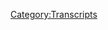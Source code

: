 {{DEFAULTSORT:
    #_TRANSCRIPT_0890:January 16, 2024
}}{{Transcript
    | title         = [[890: January 16, 2024]]
    | caption       = [https://knowledgefight.libsyn.com/890-january-16-2024 Listen to this episode on Libsyn]
    | episodeNumber = [[890: January 16, 2024|890]]
    | length        = 01:31:15
}}

{{MessageBox
    | header     = Warning: Bot Generated Content
    | text       = This transcript was automatically generated by transcription software and likely contains many mistakes and misattributions. Please check the audio for definitive quotes, attribution, and context.
    | image      = N3yvass4myg91.webp
    | imagewidth = 50px
    | id         = warning
}}

{{TranscriptBlock
    | name      = Unknown Speaker
    | timestamp = 00:00:00.000
    | text      = video, video, video, video, video, video,
}}

{{TranscriptBlock
    | name      = Unknown Speaker
    | timestamp = 00:00:06.000
    | text      = knowledge fight
}}

{{TranscriptBlock
    | name      = Unknown Speaker
    | timestamp = 00:00:06.000
    | text      = Dan and Jordan, I am sweating.
}}

{{TranscriptBlock
    | name      = Unknown Speaker
    | timestamp = 00:00:10.000
    | text      = knowledgepite.com. It's time to pray.
}}

{{TranscriptBlock
    | name      = Unknown Speaker
    | timestamp = 00:00:13.000
    | text      = I have great respect for knowledge fight.
}}

{{TranscriptBlock
    | name      = Unknown Speaker
    | timestamp = 00:00:16.000
    | text      = I'm sick of them posing as if they're the good guys
}}

{{TranscriptBlock
    | name      = Unknown Speaker
    | timestamp = 00:00:19.000
    | text      = saying we are the bad guys.
}}

{{TranscriptBlock
    | name      = Unknown Speaker
    | timestamp = 00:00:21.000
    | text      = Knowledge fight.
}}

{{TranscriptBlock
    | name      = Unknown Speaker
    | timestamp = 00:00:22.000
    | text      = I'm gonna stop.
}}

{{TranscriptBlock
    | name      = Unknown Speaker
    | timestamp = 00:00:23.000
    | text      = I'm gonna stop that.
}}

{{TranscriptBlock
    | name      = Unknown Speaker
    | timestamp = 00:00:24.000
    | text      = I'm gonna stop the break.
}}

{{TranscriptBlock
    | name      = Unknown Speaker
    | timestamp = 00:00:26.000
    | text      = I'm gonna stop the close up.
}}

{{TranscriptBlock
    | name      = Unknown Speaker
    | timestamp = 00:00:27.000
    | text      = N-n-n-n-n-n-no knowledge fight.
}}

{{TranscriptBlock
    | name      = Unknown Speaker
    | timestamp = 00:00:28.000
    | text      = We are the bad guys.
}}

{{TranscriptBlock
    | name      = Unknown Speaker
    | timestamp = 00:00:29.000
    | text      = Knowledge Fight.
}}

{{TranscriptBlock
    | name      = Unknown Speaker
    | timestamp = 00:00:30.000
    | text      = Dan and George.
}}

{{TranscriptBlock
    | name      = Unknown Speaker
    | timestamp = 00:00:31.000
    | text      = Knowledge Fight.
}}

{{TranscriptBlock
    | name      = Unknown Speaker
    | timestamp = 00:00:32.000
    | text      = That'll hurt.
}}

{{TranscriptBlock
    | name      = Unknown Speaker
    | timestamp = 00:00:33.000
    | text      = That'll hurt.
}}

{{TranscriptBlock
    | name      = Unknown Speaker
    | timestamp = 00:00:34.000
    | text      = That'll hurt.
}}

{{TranscriptBlock
    | name      = Unknown Speaker
    | timestamp = 00:00:35.000
    | text      = I need.
}}

{{TranscriptBlock
    | name      = Unknown Speaker
    | timestamp = 00:00:36.000
    | text      = I need money.
}}

{{TranscriptBlock
    | name      = Unknown Speaker
    | timestamp = 00:00:37.000
    | text      = That'll hurt.
}}

{{TranscriptBlock
    | name      = Unknown Speaker
    | timestamp = 00:00:38.000
    | text      = That'll hurt.
}}

{{TranscriptBlock
    | name      = Unknown Speaker
    | timestamp = 00:00:39.000
    | text      = That'll hurt.
}}

{{TranscriptBlock
    | name      = Unknown Speaker
    | timestamp = 00:00:40.000
    | text      = Andy and Kansas.
}}

{{TranscriptBlock
    | name      = Unknown Speaker
    | timestamp = 00:00:41.000
    | text      = Andy and.
}}

{{TranscriptBlock
    | name      = Unknown Speaker
    | timestamp = 00:00:42.000
    | text      = Andy and.
}}

{{TranscriptBlock
    | name      = Unknown Speaker
    | timestamp = 00:00:43.000
    | text      = Stop it.
}}

{{TranscriptBlock
    | name      = Unknown Speaker
    | timestamp = 00:00:44.000
    | text      = Andy and.
}}

{{TranscriptBlock
    | name      = Unknown Speaker
    | timestamp = 00:00:45.000
    | text      = Andy and.
}}

{{TranscriptBlock
    | name      = Unknown Speaker
    | timestamp = 00:00:46.000
    | text      = Andy and.
}}

{{TranscriptBlock
    | name      = Unknown Speaker
    | timestamp = 00:00:47.000
    | text      = Andy and.
}}

{{TranscriptBlock
    | name      = Unknown Speaker
    | timestamp = 00:00:48.000
    | text      = Andy and.
}}

{{TranscriptBlock
    | name      = Unknown Speaker
    | timestamp = 00:00:49.000
    | text      = It's time to pray.
}}

{{TranscriptBlock
    | name      = Unknown Speaker
    | timestamp = 00:00:50.000
    | text      = Andy and Kansas.
}}

{{TranscriptBlock
    | name      = Unknown Speaker
    | timestamp = 00:00:51.000
    | text      = You're on the air.
}}

{{TranscriptBlock
    | name      = Unknown Speaker
    | timestamp = 00:00:52.000
    | text      = Thanks for holding.
}}

{{TranscriptBlock
    | name      = Unknown Speaker
    | timestamp = 00:00:53.000
    | text      = Hello Alex.
}}

{{TranscriptBlock
    | name      = Unknown Speaker
    | timestamp = 00:00:54.000
    | text      = I'm a first time caller.
}}

{{TranscriptBlock
    | name      = Unknown Speaker
    | timestamp = 00:00:55.000
    | text      = I'm a huge fan.
}}

{{TranscriptBlock
    | name      = Unknown Speaker
    | timestamp = 00:00:56.000
    | text      = I love your room.
}}

{{TranscriptBlock
    | name      = Unknown Speaker
    | timestamp = 00:00:57.000
    | text      = I love you.
}}

{{TranscriptBlock
    | name      = Unknown Speaker
    | timestamp = 00:00:58.000
    | text      = I love you.
}}

{{TranscriptBlock
    | name      = Unknown Speaker
    | timestamp = 00:00:59.000
    | text      = Hey everybody.
}}

{{TranscriptBlock
    | name      = Unknown Speaker
    | timestamp = 00:01:00.000
    | text      = Welcome back to Knowledge Fight.
}}

{{TranscriptBlock
    | name      = Unknown Speaker
    | timestamp = 00:01:01.000
    | text      = I'm Dan.
}}

{{TranscriptBlock
    | name      = Unknown Speaker
    | timestamp = 00:01:02.000
    | text      = I'm Jordan.
}}

{{TranscriptBlock
    | name      = Unknown Speaker
    | timestamp = 00:01:03.000
    | text      = We're a couple dudes.
}}

{{TranscriptBlock
    | name      = Unknown Speaker
    | timestamp = 00:01:04.000
    | text      = I'd like to sit around worship at the altar of Selene and talk a little bit about Alex
}}

{{TranscriptBlock
    | name      = Unknown Speaker
    | timestamp = 00:01:06.239
    | text      = Jones.
}}

{{TranscriptBlock
    | name      = Unknown Speaker
    | timestamp = 00:01:07.239
    | text      = Indeed we are Dan.
}}

{{TranscriptBlock
    | name      = Unknown Speaker
    | timestamp = 00:01:08.239
    | text      = Jordan.
}}

{{TranscriptBlock
    | name      = Unknown Speaker
    | timestamp = 00:01:09.239
    | text      = Dan.
}}

{{TranscriptBlock
    | name      = Unknown Speaker
    | timestamp = 00:01:10.239
    | text      = Jordan.
}}

{{TranscriptBlock
    | name      = Unknown Speaker
    | timestamp = 00:01:11.239
    | text      = I have a quick question for you.
}}

{{TranscriptBlock
    | name      = Unknown Speaker
    | timestamp = 00:01:12.239
    | text      = Stop.
}}

{{TranscriptBlock
    | name      = Unknown Speaker
    | timestamp = 00:01:13.239
    | text      = What's your bright spot today buddy?
}}

{{TranscriptBlock
    | name      = Unknown Speaker
    | timestamp = 00:01:14.239
    | text      = My bright spot today Jordan is Prince of Persia The Lost Crown now available on video game
}}

{{TranscriptBlock
    | name      = Unknown Speaker
    | timestamp = 00:01:18.400
    | text      = systems around the globe.
}}

{{TranscriptBlock
    | name      = Unknown Speaker
    | timestamp = 00:01:20.159
    | text      = You told me you deluxe it.
}}

{{TranscriptBlock
    | name      = Unknown Speaker
    | timestamp = 00:01:21.560
    | text      = I did.
}}

{{TranscriptBlock
    | name      = Unknown Speaker
    | timestamp = 00:01:22.560
    | text      = I threw down a couple extra bucks because you could play it three days early if you
}}

{{TranscriptBlock
    | name      = Unknown Speaker
    | timestamp = 00:01:27.280
    | text      = did.
}}

{{TranscriptBlock
    | name      = Unknown Speaker
    | timestamp = 00:01:28.280
    | text      = And that just so happened to be right after we did the debate episodes.
}}

{{TranscriptBlock
    | name      = Unknown Speaker
    | timestamp = 00:01:32.840
    | text      = I need.
}}

{{TranscriptBlock
    | name      = Unknown Speaker
    | timestamp = 00:01:33.840
    | text      = You needed it.
}}

{{TranscriptBlock
    | name      = Unknown Speaker
    | timestamp = 00:01:34.840
    | text      = A fucking break.
}}

{{TranscriptBlock
    | name      = Unknown Speaker
    | timestamp = 00:01:35.840
    | text      = I need something to be a little treat.
}}

{{TranscriptBlock
    | name      = Unknown Speaker
    | timestamp = 00:01:39.620
    | text      = And so I splurged on that and enjoy.
}}

{{TranscriptBlock
    | name      = Unknown Speaker
    | timestamp = 00:01:43.040
    | text      = It's great.
}}

{{TranscriptBlock
    | name      = Unknown Speaker
    | timestamp = 00:01:44.040
    | text      = It's so much fun.
}}

{{TranscriptBlock
    | name      = Unknown Speaker
    | timestamp = 00:01:45.040
    | text      = Yeah.
}}

{{TranscriptBlock
    | name      = Unknown Speaker
    | timestamp = 00:01:46.040
    | text      = Wow.
}}

{{TranscriptBlock
    | name      = Unknown Speaker
    | timestamp = 00:01:47.040
    | text      = It's great.
}}

{{TranscriptBlock
    | name      = Unknown Speaker
    | timestamp = 00:01:48.040
    | text      = I play so many like whenever I gravitate towards the game a lot of it is like open world type
}}

{{TranscriptBlock
    | name      = Unknown Speaker
    | timestamp = 00:01:50.719
    | text      = exploration and things like this and this is pretty much 2D puzzles and platforming.
}}

{{TranscriptBlock
    | name      = Unknown Speaker
    | timestamp = 00:01:57.680
    | text      = Really?
}}

{{TranscriptBlock
    | name      = Unknown Speaker
    | timestamp = 00:01:58.680
    | text      = Yeah.
}}

{{TranscriptBlock
    | name      = Unknown Speaker
    | timestamp = 00:01:59.680
    | text      = It's a lot of fun.
}}

{{TranscriptBlock
    | name      = Unknown Speaker
    | timestamp = 00:02:00.680
    | text      = Okay.
}}

{{TranscriptBlock
    | name      = Unknown Speaker
    | timestamp = 00:02:01.680
    | text      = Wow.
}}

{{TranscriptBlock
    | name      = Unknown Speaker
    | timestamp = 00:02:02.680
    | text      = Off the beaten path of some of the stuff that I play a lot but I've always been a big fan
}}

{{TranscriptBlock
    | name      = Unknown Speaker
    | timestamp = 00:02:05.719
    | text      = of Prince of Persia.
}}

{{TranscriptBlock
    | name      = Unknown Speaker
    | timestamp = 00:02:06.719
    | text      = Weird.
}}

{{TranscriptBlock
    | name      = Unknown Speaker
    | timestamp = 00:02:07.719
    | text      = I played it when it was just the computer game and it was too hard.
}}

{{TranscriptBlock
    | name      = Unknown Speaker
    | timestamp = 00:02:10.960
    | text      = Way too hard.
}}

{{TranscriptBlock
    | name      = Unknown Speaker
    | timestamp = 00:02:11.960
    | text      = It was way too hard.
}}

{{TranscriptBlock
    | name      = Unknown Speaker
    | timestamp = 00:02:12.960
    | text      = See that's why I've never been to Prince of Persia.
}}

{{TranscriptBlock
    | name      = Unknown Speaker
    | timestamp = 00:02:14.759
    | text      = But I liked that and then when they had the, I think it was on the GameCube, the Sands
}}

{{TranscriptBlock
    | name      = Unknown Speaker
    | timestamp = 00:02:17.860
    | text      = of Time one where you could reverse time.
}}

{{TranscriptBlock
    | name      = Unknown Speaker
    | timestamp = 00:02:19.479
    | text      = Where you could reverse time.
}}

{{TranscriptBlock
    | name      = Unknown Speaker
    | timestamp = 00:02:20.479
    | text      = I remember that one.
}}

{{TranscriptBlock
    | name      = Unknown Speaker
    | timestamp = 00:02:21.479
    | text      = That one was so fucking fun.
}}

{{TranscriptBlock
    | name      = Unknown Speaker
    | timestamp = 00:02:23.159
    | text      = And so yeah, I've always had like a fondness for the IP.
}}

{{TranscriptBlock
    | name      = Unknown Speaker
    | timestamp = 00:02:30.319
    | text      = And so I was excited to see that a new one was out but I was also a little bit wary.
}}

{{TranscriptBlock
    | name      = Unknown Speaker
    | timestamp = 00:02:33.560
    | text      = I was like, I don't know.
}}

{{TranscriptBlock
    | name      = Unknown Speaker
    | timestamp = 00:02:34.560
    | text      = I don't know if this is going to be any good.
}}

{{TranscriptBlock
    | name      = Unknown Speaker
    | timestamp = 00:02:36.120
    | text      = Yeah.
}}

{{TranscriptBlock
    | name      = Unknown Speaker
    | timestamp = 00:02:37.120
    | text      = On the Jillen Halls, how many Jillen Halls do you give this Prince of Persia?
}}

{{TranscriptBlock
    | name      = Unknown Speaker
    | timestamp = 00:02:40.719
    | text      = Both Jake and Maggie.
}}

{{TranscriptBlock
    | name      = Unknown Speaker
    | timestamp = 00:02:44.060
    | text      = It's both.
}}

{{TranscriptBlock
    | name      = Unknown Speaker
    | timestamp = 00:02:45.060
    | text      = Two Jillen Halls up.
}}

{{TranscriptBlock
    | name      = Unknown Speaker
    | timestamp = 00:02:46.060
    | text      = Yep.
}}

{{TranscriptBlock
    | name      = Unknown Speaker
    | timestamp = 00:02:47.060
    | text      = All right.
}}

{{TranscriptBlock
    | name      = Unknown Speaker
    | timestamp = 00:02:48.060
    | text      = It's good.
}}

{{TranscriptBlock
    | name      = Unknown Speaker
    | timestamp = 00:02:49.060
    | text      = It's good.
}}

{{TranscriptBlock
    | name      = Unknown Speaker
    | timestamp = 00:02:50.060
    | text      = It's good.
}}

{{TranscriptBlock
    | name      = Unknown Speaker
    | timestamp = 00:02:51.060
    | text      = I haven't played that far into it, honestly, because I'm kind of bad at it.
}}

{{TranscriptBlock
    | name      = Unknown Speaker
    | timestamp = 00:02:53.879
    | text      = Well, that happens.
}}

{{TranscriptBlock
    | name      = Unknown Speaker
    | timestamp = 00:02:54.879
    | text      = Yeah.
}}

{{TranscriptBlock
    | name      = Unknown Speaker
    | timestamp = 00:02:55.879
    | text      = I mean, that's the problem with being like, I don't play 2D side scrollers too often.
}}

{{TranscriptBlock
    | name      = Unknown Speaker
    | timestamp = 00:03:00.960
    | text      = Yeah.
}}

{{TranscriptBlock
    | name      = Unknown Speaker
    | timestamp = 00:03:01.960
    | text      = I'm not good.
}}

{{TranscriptBlock
    | name      = Unknown Speaker
    | timestamp = 00:03:02.960
    | text      = I'm not good at them.
}}

{{TranscriptBlock
    | name      = Unknown Speaker
    | timestamp = 00:03:03.960
    | text      = If I played them a lot, I'd probably be pretty good at them.
}}

{{TranscriptBlock
    | name      = Unknown Speaker
    | timestamp = 00:03:05.680
    | text      = I'm not good, but it's fun enough that when I fail, I don't really, I'm not that mad about
}}

{{TranscriptBlock
    | name      = Unknown Speaker
    | timestamp = 00:03:11.360
    | text      = it.
}}

{{TranscriptBlock
    | name      = Unknown Speaker
    | timestamp = 00:03:12.360
    | text      = Right, right, right, right.
}}

{{TranscriptBlock
    | name      = Unknown Speaker
    | timestamp = 00:03:13.360
    | text      = And it's kind of like, I can always see what I'm supposed to be doing and I know that eventually
}}

{{TranscriptBlock
    | name      = Unknown Speaker
    | timestamp = 00:03:18.240
    | text      = I will do it.
}}

{{TranscriptBlock
    | name      = Unknown Speaker
    | timestamp = 00:03:19.520
    | text      = Yeah.
}}

{{TranscriptBlock
    | name      = Unknown Speaker
    | timestamp = 00:03:20.520
    | text      = Yeah.
}}

{{TranscriptBlock
    | name      = Unknown Speaker
    | timestamp = 00:03:21.520
    | text      = But I just bang my head against a wall trying to back flip off a wall and I don't know.
}}

{{TranscriptBlock
    | name      = Unknown Speaker
    | timestamp = 00:03:26.159
    | text      = Good enough time.
}}

{{TranscriptBlock
    | name      = Unknown Speaker
    | timestamp = 00:03:27.159
    | text      = I think I'm going to try to beat it.
}}

{{TranscriptBlock
    | name      = Unknown Speaker
    | timestamp = 00:03:28.599
    | text      = Okay.
}}

{{TranscriptBlock
    | name      = Unknown Speaker
    | timestamp = 00:03:29.599
    | text      = Although the only thing that's going to stop me from beating it.
}}

{{TranscriptBlock
    | name      = Unknown Speaker
    | timestamp = 00:03:31.520
    | text      = Sure.
}}

{{TranscriptBlock
    | name      = Unknown Speaker
    | timestamp = 00:03:32.520
    | text      = Because I can handle all of the platforming puzzles and all that stuff.
}}

{{TranscriptBlock
    | name      = Unknown Speaker
    | timestamp = 00:03:37.439
    | text      = I can handle that.
}}

{{TranscriptBlock
    | name      = Unknown Speaker
    | timestamp = 00:03:38.439
    | text      = I'll fail repeatedly.
}}

{{TranscriptBlock
    | name      = Unknown Speaker
    | timestamp = 00:03:39.439
    | text      = You're back.
}}

{{TranscriptBlock
    | name      = Unknown Speaker
    | timestamp = 00:03:40.439
    | text      = Yeah, yeah, yeah.
}}

{{TranscriptBlock
    | name      = Unknown Speaker
    | timestamp = 00:03:41.439
    | text      = But I'll get there eventually.
}}

{{TranscriptBlock
    | name      = Unknown Speaker
    | timestamp = 00:03:42.439
    | text      = Right.
}}

{{TranscriptBlock
    | name      = Unknown Speaker
    | timestamp = 00:03:43.439
    | text      = The combat, I'm not sure.
}}

{{TranscriptBlock
    | name      = Unknown Speaker
    | timestamp = 00:03:44.439
    | text      = I'm not good at that.
}}

{{TranscriptBlock
    | name      = Unknown Speaker
    | timestamp = 00:03:45.439
    | text      = I am not good at combat.
}}

{{TranscriptBlock
    | name      = Unknown Speaker
    | timestamp = 00:03:46.439
    | text      = Interesting.
}}

{{TranscriptBlock
    | name      = Unknown Speaker
    | timestamp = 00:03:47.439
    | text      = Just mash buttons and panic.
}}

{{TranscriptBlock
    | name      = Unknown Speaker
    | timestamp = 00:03:49.319
    | text      = Oh, that's no good.
}}

{{TranscriptBlock
    | name      = Unknown Speaker
    | timestamp = 00:03:50.319
    | text      = That's all I can do.
}}

{{TranscriptBlock
    | name      = Unknown Speaker
    | timestamp = 00:03:51.360
    | text      = Combat is tough.
}}

{{TranscriptBlock
    | name      = Unknown Speaker
    | timestamp = 00:03:52.360
    | text      = I can't do 2D.
}}

{{TranscriptBlock
    | name      = Unknown Speaker
    | timestamp = 00:03:54.120
    | text      = I'm terrible at combat and 2D stuff.
}}

{{TranscriptBlock
    | name      = Unknown Speaker
    | timestamp = 00:03:56.560
    | text      = I'm just trying.
}}

{{TranscriptBlock
    | name      = Unknown Speaker
    | timestamp = 00:03:57.560
    | text      = I can never remember that you can parry things.
}}

{{TranscriptBlock
    | name      = Unknown Speaker
    | timestamp = 00:04:00.280
    | text      = Right.
}}

{{TranscriptBlock
    | name      = Unknown Speaker
    | timestamp = 00:04:01.280
    | text      = I'm just like, I'll dodge through everything.
}}

{{TranscriptBlock
    | name      = Unknown Speaker
    | timestamp = 00:04:02.280
    | text      = I need to dodge.
}}

{{TranscriptBlock
    | name      = Unknown Speaker
    | timestamp = 00:04:03.280
    | text      = I'm a three-dimensional.
}}

{{TranscriptBlock
    | name      = Unknown Speaker
    | timestamp = 00:04:04.280
    | text      = I need to move to the left.
}}

{{TranscriptBlock
    | name      = Unknown Speaker
    | timestamp = 00:04:05.280
    | text      = You can dodge.
}}

{{TranscriptBlock
    | name      = Unknown Speaker
    | timestamp = 00:04:06.280
    | text      = It's just not good enough.
}}

{{TranscriptBlock
    | name      = Unknown Speaker
    | timestamp = 00:04:07.280
    | text      = Yeah, that's not good.
}}

{{TranscriptBlock
    | name      = Unknown Speaker
    | timestamp = 00:04:09.280
    | text      = So we'll see.
}}

{{TranscriptBlock
    | name      = Unknown Speaker
    | timestamp = 00:04:10.280
    | text      = I'll give an update on this.
}}

{{TranscriptBlock
    | name      = Unknown Speaker
    | timestamp = 00:04:12.000
    | text      = Of course.
}}

{{TranscriptBlock
    | name      = Unknown Speaker
    | timestamp = 00:04:13.000
    | text      = So your bright spot.
}}

{{TranscriptBlock
    | name      = Unknown Speaker
    | timestamp = 00:04:14.599
    | text      = My bright spot is I got my ink done.
}}

{{TranscriptBlock
    | name      = Unknown Speaker
    | timestamp = 00:04:16.480
    | text      = Finally.
}}

{{TranscriptBlock
    | name      = Unknown Speaker
    | timestamp = 00:04:17.480
    | text      = Oh, you got a long suit shirt on so I couldn't see.
}}

{{TranscriptBlock
    | name      = Unknown Speaker
    | timestamp = 00:04:20.240
    | text      = Well, I mean, you can't see it anyways because it's under a space age bandage.
}}

{{TranscriptBlock
    | name      = Unknown Speaker
    | timestamp = 00:04:23.240
    | text      = So it is.
}}

{{TranscriptBlock
    | name      = Unknown Speaker
    | timestamp = 00:04:24.240
    | text      = The type that they use now.
}}

{{TranscriptBlock
    | name      = Unknown Speaker
    | timestamp = 00:04:26.120
    | text      = Oh, you did get barbed wire.
}}

{{TranscriptBlock
    | name      = Unknown Speaker
    | timestamp = 00:04:28.839
    | text      = I did.
}}

{{TranscriptBlock
    | name      = Unknown Speaker
    | timestamp = 00:04:29.839
    | text      = No, I got my band.
}}

{{TranscriptBlock
    | name      = Unknown Speaker
    | timestamp = 00:04:31.839
    | text      = I got my all four elements.
}}

{{TranscriptBlock
    | name      = Unknown Speaker
    | timestamp = 00:04:34.319
    | text      = It's really, really good.
}}

{{TranscriptBlock
    | name      = Unknown Speaker
    | timestamp = 00:04:35.319
    | text      = How long did it take?
}}

{{TranscriptBlock
    | name      = Unknown Speaker
    | timestamp = 00:04:36.319
    | text      = Probably about four hours.
}}

{{TranscriptBlock
    | name      = Unknown Speaker
    | timestamp = 00:04:37.319
    | text      = That's not bad.
}}

{{TranscriptBlock
    | name      = Unknown Speaker
    | timestamp = 00:04:38.319
    | text      = One for each element.
}}

{{TranscriptBlock
    | name      = Unknown Speaker
    | timestamp = 00:04:39.319
    | text      = Well, it was two hours of prep because the tattoo artist is Caitlin McKay of Evoke Tattoos
}}

{{TranscriptBlock
    | name      = Unknown Speaker
    | timestamp = 00:04:47.379
    | text      = and she's amazing.
}}

{{TranscriptBlock
    | name      = Unknown Speaker
    | timestamp = 00:04:48.379
    | text      = She's really, really good.
}}

{{TranscriptBlock
    | name      = Unknown Speaker
    | timestamp = 00:04:50.920
    | text      = Because putting a band is so tough when you've got two different circumferences, you know?
}}

{{TranscriptBlock
    | name      = Unknown Speaker
    | timestamp = 00:04:54.819
    | text      = This is thicker around the edge and so to try and line it up you have to kind of do
}}

{{TranscriptBlock
    | name      = Unknown Speaker
    | timestamp = 00:04:58.439
    | text      = the 45 degree cylinder math thing.
}}

{{TranscriptBlock
    | name      = Unknown Speaker
    | timestamp = 00:05:03.639
    | text      = That's my understanding of math.
}}

{{TranscriptBlock
    | name      = Unknown Speaker
    | timestamp = 00:05:05.120
    | text      = It's engineering, basically.
}}

{{TranscriptBlock
    | name      = Unknown Speaker
    | timestamp = 00:05:06.120
    | text      = Yeah, yeah, yeah.
}}

{{TranscriptBlock
    | name      = Unknown Speaker
    | timestamp = 00:05:07.120
    | text      = So did a great job.
}}

{{TranscriptBlock
    | name      = Unknown Speaker
    | timestamp = 00:05:08.120
    | text      = The colors are amazing and bright and perfect.
}}

{{TranscriptBlock
    | name      = Unknown Speaker
    | timestamp = 00:05:10.439
    | text      = Awesome.
}}

{{TranscriptBlock
    | name      = Unknown Speaker
    | timestamp = 00:05:11.439
    | text      = Yeah.
}}

{{TranscriptBlock
    | name      = Unknown Speaker
    | timestamp = 00:05:12.439
    | text      = I can't wait to see it.
}}

{{TranscriptBlock
    | name      = Unknown Speaker
    | timestamp = 00:05:13.439
    | text      = And the design, or the shop.
}}

{{TranscriptBlock
    | name      = Unknown Speaker
    | timestamp = 00:05:15.439
    | text      = Huge, huge.
}}

{{TranscriptBlock
    | name      = Unknown Speaker
    | timestamp = 00:05:17.560
    | text      = Love the shop.
}}

{{TranscriptBlock
    | name      = Unknown Speaker
    | timestamp = 00:05:18.560
    | text      = Love Caitlin.
}}

{{TranscriptBlock
    | name      = Unknown Speaker
    | timestamp = 00:05:20.560
    | text      = Tattoo places for the longest time have been huge sources of dude energy.
}}

{{TranscriptBlock
    | name      = Unknown Speaker
    | timestamp = 00:05:25.800
    | text      = That's true.
}}

{{TranscriptBlock
    | name      = Unknown Speaker
    | timestamp = 00:05:26.800
    | text      = Yeah.
}}

{{TranscriptBlock
    | name      = Unknown Speaker
    | timestamp = 00:05:27.800
    | text      = This is not a dude energy place.
}}

{{TranscriptBlock
    | name      = Unknown Speaker
    | timestamp = 00:05:28.800
    | text      = No dude energy there.
}}

{{TranscriptBlock
    | name      = Unknown Speaker
    | timestamp = 00:05:30.240
    | text      = That's nice.
}}

{{TranscriptBlock
    | name      = Unknown Speaker
    | timestamp = 00:05:31.240
    | text      = It's so much less stressful.
}}

{{TranscriptBlock
    | name      = Unknown Speaker
    | timestamp = 00:05:33.240
    | text      = Yeah.
}}

{{TranscriptBlock
    | name      = Unknown Speaker
    | timestamp = 00:05:34.240
    | text      = That's great.
}}

{{TranscriptBlock
    | name      = Unknown Speaker
    | timestamp = 00:05:35.240
    | text      = Yeah, yeah, yeah.
}}

{{TranscriptBlock
    | name      = Unknown Speaker
    | timestamp = 00:05:36.240
    | text      = It was great.
}}

{{TranscriptBlock
    | name      = Unknown Speaker
    | timestamp = 00:05:37.240
    | text      = Shout out to the shop.
}}

{{TranscriptBlock
    | name      = Unknown Speaker
    | timestamp = 00:05:38.240
    | text      = Absolutely.
}}

{{TranscriptBlock
    | name      = Unknown Speaker
    | timestamp = 00:05:39.240
    | text      = To Caitlin and to your arm.
}}

{{TranscriptBlock
    | name      = Unknown Speaker
    | timestamp = 00:05:40.240
    | text      = Yes.
}}

{{TranscriptBlock
    | name      = Unknown Speaker
    | timestamp = 00:05:41.240
    | text      = So Jordan, today we're going to have an episode to go over.
}}

{{TranscriptBlock
    | name      = Unknown Speaker
    | timestamp = 00:05:43.879
    | text      = There was talk from me of not having an episode, just taking a break, because we had seven
}}

{{TranscriptBlock
    | name      = Unknown Speaker
    | timestamp = 00:05:50.519
    | text      = hours of episodes over the course of Friday and Monday.
}}

{{TranscriptBlock
    | name      = Unknown Speaker
    | timestamp = 00:05:53.959
    | text      = Sure, sure.
}}

{{TranscriptBlock
    | name      = Unknown Speaker
    | timestamp = 00:05:54.959
    | text      = But I felt like I can't rest forever.
}}

{{TranscriptBlock
    | name      = Unknown Speaker
    | timestamp = 00:05:58.439
    | text      = Oh, I knew you were bluffing.
}}

{{TranscriptBlock
    | name      = Unknown Speaker
    | timestamp = 00:06:00.079
    | text      = Yeah.
}}

{{TranscriptBlock
    | name      = Unknown Speaker
    | timestamp = 00:06:01.079
    | text      = So as I mentioned on the last episode, it's like we have to talk about the Iowa caucuses.
}}

{{TranscriptBlock
    | name      = Unknown Speaker
    | timestamp = 00:06:05.680
    | text      = Sure.
}}

{{TranscriptBlock
    | name      = Unknown Speaker
    | timestamp = 00:06:06.680
    | text      = I mean, it's a big deal.
}}

{{TranscriptBlock
    | name      = Unknown Speaker
    | timestamp = 00:06:07.680
    | text      = It's the first primary contest of the season.
}}

{{TranscriptBlock
    | name      = Unknown Speaker
    | timestamp = 00:06:11.920
    | text      = And I mean, obviously Trump was going to win.
}}

{{TranscriptBlock
    | name      = Unknown Speaker
    | timestamp = 00:06:13.360
    | text      = I don't think anybody went in with any notions otherwise.
}}

{{TranscriptBlock
    | name      = Unknown Speaker
    | timestamp = 00:06:16.480
    | text      = Oh, wow.
}}

{{TranscriptBlock
    | name      = Unknown Speaker
    | timestamp = 00:06:17.480
    | text      = Yeah.
}}

{{TranscriptBlock
    | name      = Unknown Speaker
    | timestamp = 00:06:18.480
    | text      = I watched it on the NBC News for the... I haven't watched long stretches of news coverage
}}

{{TranscriptBlock
    | name      = Unknown Speaker
    | timestamp = 00:06:27.000
    | text      = for a long time.
}}

{{TranscriptBlock
    | name      = Unknown Speaker
    | timestamp = 00:06:28.000
    | text      = Yeah.
}}

{{TranscriptBlock
    | name      = Unknown Speaker
    | timestamp = 00:06:29.000
    | text      = And I just put it on in the background.
}}

{{TranscriptBlock
    | name      = Unknown Speaker
    | timestamp = 00:06:31.000
    | text      = Yeah.
}}

{{TranscriptBlock
    | name      = Unknown Speaker
    | timestamp = 00:06:32.000
    | text      = It was wild.
}}

{{TranscriptBlock
    | name      = Unknown Speaker
    | timestamp = 00:06:34.000
    | text      = What was wild about it?
}}

{{TranscriptBlock
    | name      = Unknown Speaker
    | timestamp = 00:06:35.459
    | text      = So boring.
}}

{{TranscriptBlock
    | name      = Unknown Speaker
    | timestamp = 00:06:36.459
    | text      = I can't remember the last time I ever saw... I can't remember the last time I've watched
}}

{{TranscriptBlock
    | name      = Unknown Speaker
    | timestamp = 00:06:39.079
    | text      = actual news.
}}

{{TranscriptBlock
    | name      = Unknown Speaker
    | timestamp = 00:06:40.079
    | text      = Yeah.
}}

{{TranscriptBlock
    | name      = Unknown Speaker
    | timestamp = 00:06:41.079
    | text      = I know.
}}

{{TranscriptBlock
    | name      = Unknown Speaker
    | timestamp = 00:06:42.079
    | text      = I just realized that... See, I don't have a TV.
}}

{{TranscriptBlock
    | name      = Unknown Speaker
    | timestamp = 00:06:44.800
    | text      = Sure.
}}

{{TranscriptBlock
    | name      = Unknown Speaker
    | timestamp = 00:06:45.800
    | text      = No, me neither.
}}

{{TranscriptBlock
    | name      = Unknown Speaker
    | timestamp = 00:06:46.800
    | text      = So I don't click onto a TV or anything.
}}

{{TranscriptBlock
    | name      = Unknown Speaker
    | timestamp = 00:06:47.800
    | text      = Yeah, yeah, yeah.
}}

{{TranscriptBlock
    | name      = Unknown Speaker
    | timestamp = 00:06:48.800
    | text      = But you can just watch it on YouTube.
}}

{{TranscriptBlock
    | name      = Unknown Speaker
    | timestamp = 00:06:49.800
    | text      = They all stream those channels on YouTube, like NBC News and all that.
}}

{{TranscriptBlock
    | name      = Unknown Speaker
    | timestamp = 00:06:52.879
    | text      = So I was watching it on there, and it's just really boring.
}}

{{TranscriptBlock
    | name      = Unknown Speaker
    | timestamp = 00:06:55.040
    | text      = Sure.
}}

{{TranscriptBlock
    | name      = Unknown Speaker
    | timestamp = 00:06:56.040
    | text      = The analysts are all kind of saying similar things.
}}

{{TranscriptBlock
    | name      = Unknown Speaker
    | timestamp = 00:07:00.620
    | text      = And then the... So they called it for Trump really early.
}}

{{TranscriptBlock
    | name      = Unknown Speaker
    | timestamp = 00:07:05.920
    | text      = Right.
}}

{{TranscriptBlock
    | name      = Unknown Speaker
    | timestamp = 00:07:06.920
    | text      = Comically early.
}}

{{TranscriptBlock
    | name      = Unknown Speaker
    | timestamp = 00:07:07.920
    | text      = And NBC, one of their reporters was talking to DeSantis' media person, and he was just
}}

{{TranscriptBlock
    | name      = Unknown Speaker
    | timestamp = 00:07:14.560
    | text      = yelling at her about calling it early.
}}

{{TranscriptBlock
    | name      = Unknown Speaker
    | timestamp = 00:07:17.399
    | text      = That was a lot of fun.
}}

{{TranscriptBlock
    | name      = Unknown Speaker
    | timestamp = 00:07:18.399
    | text      = But in terms of high points, that was about it.
}}

{{TranscriptBlock
    | name      = Unknown Speaker
    | timestamp = 00:07:20.560
    | text      = Yeah.
}}

{{TranscriptBlock
    | name      = Unknown Speaker
    | timestamp = 00:07:21.560
    | text      = Yeah, that sounds about right.
}}

{{TranscriptBlock
    | name      = Unknown Speaker
    | timestamp = 00:07:22.560
    | text      = The rest of it's just kind of... I was more noticing for production cues.
}}

{{TranscriptBlock
    | name      = Unknown Speaker
    | timestamp = 00:07:26.399
    | text      = Sure.
}}

{{TranscriptBlock
    | name      = Unknown Speaker
    | timestamp = 00:07:27.399
    | text      = Right?
}}

{{TranscriptBlock
    | name      = Unknown Speaker
    | timestamp = 00:07:28.399
    | text      = So before the caucuses started up, NBC had a reporter who was at one of the caucus poll
}}

{{TranscriptBlock
    | name      = Unknown Speaker
    | timestamp = 00:07:36.399
    | text      = places.
}}

{{TranscriptBlock
    | name      = Unknown Speaker
    | timestamp = 00:07:37.399
    | text      = Yeah, yeah, yeah.
}}

{{TranscriptBlock
    | name      = Unknown Speaker
    | timestamp = 00:07:38.399
    | text      = And so they had the shot of her, and behind her is the exit doors.
}}

{{TranscriptBlock
    | name      = Unknown Speaker
    | timestamp = 00:07:43.319
    | text      = Right.
}}

{{TranscriptBlock
    | name      = Unknown Speaker
    | timestamp = 00:07:44.319
    | text      = And so the camera follows her as she walks forward.
}}

{{TranscriptBlock
    | name      = Unknown Speaker
    | timestamp = 00:07:47.959
    | text      = She walks past a number of people, and then there's just a guy standing there.
}}

{{TranscriptBlock
    | name      = Unknown Speaker
    | timestamp = 00:07:51.800
    | text      = And we're like, we talked to this Nikki Haley voter earlier.
}}

{{TranscriptBlock
    | name      = Unknown Speaker
    | timestamp = 00:07:55.199
    | text      = Right.
}}

{{TranscriptBlock
    | name      = Unknown Speaker
    | timestamp = 00:07:56.199
    | text      = He's standing there.
}}

{{TranscriptBlock
    | name      = Unknown Speaker
    | timestamp = 00:07:57.199
    | text      = Right.
}}

{{TranscriptBlock
    | name      = Unknown Speaker
    | timestamp = 00:07:58.199
    | text      = And he was standing there the whole time.
}}

{{TranscriptBlock
    | name      = Unknown Speaker
    | timestamp = 00:07:59.199
    | text      = The whole time.
}}

{{TranscriptBlock
    | name      = Unknown Speaker
    | timestamp = 00:08:00.199
    | text      = Wow, the camera moved and walked backwards.
}}

{{TranscriptBlock
    | name      = Unknown Speaker
    | timestamp = 00:08:01.439
    | text      = They staged this.
}}

{{TranscriptBlock
    | name      = Unknown Speaker
    | timestamp = 00:08:02.439
    | text      = What are we doing?
}}

{{TranscriptBlock
    | name      = Unknown Speaker
    | timestamp = 00:08:03.439
    | text      = Yeah.
}}

{{TranscriptBlock
    | name      = Unknown Speaker
    | timestamp = 00:08:04.439
    | text      = What are we doing?
}}

{{TranscriptBlock
    | name      = Unknown Speaker
    | timestamp = 00:08:05.439
    | text      = It was interesting from a production standpoint.
}}

{{TranscriptBlock
    | name      = Unknown Speaker
    | timestamp = 00:08:06.439
    | text      = And I guess that's what you've got to do to get that elusive Haley voter.
}}

{{TranscriptBlock
    | name      = Unknown Speaker
    | timestamp = 00:08:10.079
    | text      = Yeah.
}}

{{TranscriptBlock
    | name      = Unknown Speaker
    | timestamp = 00:08:11.079
    | text      = I mean, it does seem kind of silly.
}}

{{TranscriptBlock
    | name      = Unknown Speaker
    | timestamp = 00:08:13.360
    | text      = I would imagine that if you step back as you worked for news, and you were really like,
}}

{{TranscriptBlock
    | name      = Unknown Speaker
    | timestamp = 00:08:19.079
    | text      = okay, this made sense when it was just white men voting, but why are we doing this whole
}}

{{TranscriptBlock
    | name      = Unknown Speaker
    | timestamp = 00:08:24.279
    | text      = thing to see what 100,000 white dudes think?
}}

{{TranscriptBlock
    | name      = Unknown Speaker
    | timestamp = 00:08:26.720
    | text      = And then you'd be like, you know what?
}}

{{TranscriptBlock
    | name      = Unknown Speaker
    | timestamp = 00:08:28.959
    | text      = Fuck it.
}}

{{TranscriptBlock
    | name      = Unknown Speaker
    | timestamp = 00:08:29.959
    | text      = There's a Haley voter.
}}

{{TranscriptBlock
    | name      = Unknown Speaker
    | timestamp = 00:08:30.959
    | text      = Let's do it.
}}

{{TranscriptBlock
    | name      = Unknown Speaker
    | timestamp = 00:08:31.959
    | text      = We got to fill the air with something.
}}

{{TranscriptBlock
    | name      = Unknown Speaker
    | timestamp = 00:08:33.240
    | text      = It turns out what the 100,000 white dudes did not think was, I'm into Vivek.
}}

{{TranscriptBlock
    | name      = Unknown Speaker
    | timestamp = 00:08:41.799
    | text      = I do appreciate that they did get at least one quote from somebody that was like, 9-11.
}}

{{TranscriptBlock
    | name      = Unknown Speaker
    | timestamp = 00:08:49.200
    | text      = I know exactly what you think.
}}

{{TranscriptBlock
    | name      = Unknown Speaker
    | timestamp = 00:08:51.279
    | text      = What?
}}

{{TranscriptBlock
    | name      = Unknown Speaker
    | timestamp = 00:08:52.279
    | text      = I knew it.
}}

{{TranscriptBlock
    | name      = Unknown Speaker
    | timestamp = 00:08:53.279
    | text      = I knew it.
}}

{{TranscriptBlock
    | name      = Unknown Speaker
    | timestamp = 00:08:54.279
    | text      = I didn't see that quote.
}}

{{TranscriptBlock
    | name      = Unknown Speaker
    | timestamp = 00:08:55.279
    | text      = Shocking.
}}

{{TranscriptBlock
    | name      = Unknown Speaker
    | timestamp = 00:08:56.279
    | text      = It wasn't that, but it might as well have been, you know?
}}

{{TranscriptBlock
    | name      = Unknown Speaker
    | timestamp = 00:08:59.360
    | text      = Yeah.
}}

{{TranscriptBlock
    | name      = Unknown Speaker
    | timestamp = 00:09:00.360
    | text      = He performed, I think it's fair to say, but he performed incredibly well based on the
}}

{{TranscriptBlock
    | name      = Unknown Speaker
    | timestamp = 00:09:05.240
    | text      = very obvious reason he was running, which was a PR stunt.
}}

{{TranscriptBlock
    | name      = Unknown Speaker
    | timestamp = 00:09:08.679
    | text      = Which was lying.
}}

{{TranscriptBlock
    | name      = Unknown Speaker
    | timestamp = 00:09:09.679
    | text      = So yeah, I was interested to check in and see what Alex's response would be to the caucus,
}}

{{TranscriptBlock
    | name      = Unknown Speaker
    | timestamp = 00:09:16.320
    | text      = obviously, because I think everybody went in with the idea that Trump was going to win.
}}

{{TranscriptBlock
    | name      = Unknown Speaker
    | timestamp = 00:09:21.240
    | text      = The entire conversation that the pundits were having that was all the same, like I was saying,
}}

{{TranscriptBlock
    | name      = Unknown Speaker
    | timestamp = 00:09:25.679
    | text      = was basically what needs to happen for there to make any sense for there even to be primaries
}}

{{TranscriptBlock
    | name      = Unknown Speaker
    | timestamp = 00:09:32.200
    | text      = is Trump has to be below 50%.
}}

{{TranscriptBlock
    | name      = Unknown Speaker
    | timestamp = 00:09:35.039
    | text      = Because whoever runs against him and doesn't drop out of the primaries has to be able to
}}

{{TranscriptBlock
    | name      = Unknown Speaker
    | timestamp = 00:09:39.639
    | text      = make the argument that there is 50% not Trump.
}}

{{TranscriptBlock
    | name      = Unknown Speaker
    | timestamp = 00:09:43.279
    | text      = There has to be a collection of all these people that add up to 50%.
}}

{{TranscriptBlock
    | name      = Unknown Speaker
    | timestamp = 00:09:48.480
    | text      = Otherwise it really doesn't matter what we think at all.
}}

{{TranscriptBlock
    | name      = Unknown Speaker
    | timestamp = 00:09:51.480
    | text      = The larger number of people exist outside of us.
}}

{{TranscriptBlock
    | name      = Unknown Speaker
    | timestamp = 00:09:54.519
    | text      = So that was the interesting thing, like, well, all these people got to team up to get half.
}}

{{TranscriptBlock
    | name      = Unknown Speaker
    | timestamp = 00:09:59.960
    | text      = Just the presumption was like, well, Trump might just fuck around and get half, and he
}}

{{TranscriptBlock
    | name      = Unknown Speaker
    | timestamp = 00:10:04.639
    | text      = did.
}}

{{TranscriptBlock
    | name      = Unknown Speaker
    | timestamp = 00:10:05.639
    | text      = And so Alex's response was what I was interested in, because there's no bluster coming out
}}

{{TranscriptBlock
    | name      = Unknown Speaker
    | timestamp = 00:10:11.200
    | text      = of this, really.
}}

{{TranscriptBlock
    | name      = Unknown Speaker
    | timestamp = 00:10:12.519
    | text      = It's kind of just what people expected, there's no triumphant, I guess there's a little triumph
}}

{{TranscriptBlock
    | name      = Unknown Speaker
    | timestamp = 00:10:17.360
    | text      = to it, but there's no we overcame or anything.
}}

{{TranscriptBlock
    | name      = Unknown Speaker
    | timestamp = 00:10:21.360
    | text      = There's no like the narrative was we weren't gonna come through and we believed in ourselves
}}

{{TranscriptBlock
    | name      = Unknown Speaker
    | timestamp = 00:10:25.960
    | text      = the whole time.
}}

{{TranscriptBlock
    | name      = Unknown Speaker
    | timestamp = 00:10:26.960
    | text      = There's none of that.
}}

{{TranscriptBlock
    | name      = Unknown Speaker
    | timestamp = 00:10:27.960
    | text      = Yeah.
}}

{{TranscriptBlock
    | name      = Unknown Speaker
    | timestamp = 00:10:28.960
    | text      = So I checked in on the 16th, Tuesday's episode, to see where the ball would land.
}}

{{TranscriptBlock
    | name      = Unknown Speaker
    | timestamp = 00:10:35.679
    | text      = Shitty Tuesday's episode.
}}

{{TranscriptBlock
    | name      = Unknown Speaker
    | timestamp = 00:10:36.679
    | text      = We'll get down to business on that, but first let's say hello to some new wonks.
}}

{{TranscriptBlock
    | name      = Unknown Speaker
    | timestamp = 00:10:41.360
    | text      = Oh, that's a great idea.
}}

{{TranscriptBlock
    | name      = Unknown Speaker
    | timestamp = 00:10:42.360
    | text      = So first, start adding timestamps so us listeners can create the Wonk Clips Industrial Complex.
}}

{{TranscriptBlock
    | name      = Unknown Speaker
    | timestamp = 00:10:47.360
    | text      = Thank you so much.
}}

{{TranscriptBlock
    | name      = Unknown Speaker
    | timestamp = 00:10:48.360
    | text      = You're now a policy wonk.
}}

{{TranscriptBlock
    | name      = Unknown Speaker
    | timestamp = 00:10:49.360
    | text      = I'm a policy wonk.
}}

{{TranscriptBlock
    | name      = Unknown Speaker
    | timestamp = 00:10:50.360
    | text      = Thank you very much.
}}

{{TranscriptBlock
    | name      = Unknown Speaker
    | timestamp = 00:10:51.360
    | text      = Thank you.
}}

{{TranscriptBlock
    | name      = Unknown Speaker
    | timestamp = 00:10:52.360
    | text      = Next, congrats on the new job as a DC globalist, Rick.
}}

{{TranscriptBlock
    | name      = Unknown Speaker
    | timestamp = 00:10:54.679
    | text      = I'll use my Jewish space laser for a celebratory light show.
}}

{{TranscriptBlock
    | name      = Unknown Speaker
    | timestamp = 00:10:58.200
    | text      = Love, Hannah.
}}

{{TranscriptBlock
    | name      = Unknown Speaker
    | timestamp = 00:10:59.200
    | text      = Thank you so much.
}}

{{TranscriptBlock
    | name      = Unknown Speaker
    | timestamp = 00:11:00.200
    | text      = You're now a policy wonk.
}}

{{TranscriptBlock
    | name      = Unknown Speaker
    | timestamp = 00:11:01.200
    | text      = I'm a policy wonk.
}}

{{TranscriptBlock
    | name      = Unknown Speaker
    | timestamp = 00:11:02.200
    | text      = Thank you very much.
}}

{{TranscriptBlock
    | name      = Unknown Speaker
    | timestamp = 00:11:03.200
    | text      = Thank you.
}}

{{TranscriptBlock
    | name      = Unknown Speaker
    | timestamp = 00:11:04.200
    | text      = Next, Corey with a K. Thank you so much.
}}

{{TranscriptBlock
    | name      = Unknown Speaker
    | timestamp = 00:11:05.200
    | text      = You're now a policy wonk.
}}

{{TranscriptBlock
    | name      = Unknown Speaker
    | timestamp = 00:11:06.200
    | text      = I'm a policy wonk.
}}

{{TranscriptBlock
    | name      = Unknown Speaker
    | timestamp = 00:11:07.200
    | text      = Thank you very much.
}}

{{TranscriptBlock
    | name      = Unknown Speaker
    | timestamp = 00:11:08.200
    | text      = Thank you.
}}

{{TranscriptBlock
    | name      = Unknown Speaker
    | timestamp = 00:11:09.200
    | text      = Next, Mikey, enjoy this shout out.
}}

{{TranscriptBlock
    | name      = Unknown Speaker
    | timestamp = 00:11:10.200
    | text      = Please don't tell your mother.
}}

{{TranscriptBlock
    | name      = Unknown Speaker
    | timestamp = 00:11:11.200
    | text      = Thank you so much.
}}

{{TranscriptBlock
    | name      = Unknown Speaker
    | timestamp = 00:11:12.200
    | text      = You're now a policy wonk.
}}

{{TranscriptBlock
    | name      = Unknown Speaker
    | timestamp = 00:11:13.200
    | text      = I'm a policy wonk.
}}

{{TranscriptBlock
    | name      = Unknown Speaker
    | timestamp = 00:11:14.200
    | text      = Thank you very much.
}}

{{TranscriptBlock
    | name      = Unknown Speaker
    | timestamp = 00:11:15.200
    | text      = Thank you.
}}

{{TranscriptBlock
    | name      = Unknown Speaker
    | timestamp = 00:11:16.200
    | text      = And Angel fell in love with Christy on a road trip listening to Knowledge Fight.
}}

{{TranscriptBlock
    | name      = Unknown Speaker
    | timestamp = 00:11:18.379
    | text      = Thank you so much.
}}

{{TranscriptBlock
    | name      = Unknown Speaker
    | timestamp = 00:11:19.379
    | text      = You're now a policy wonk.
}}

{{TranscriptBlock
    | name      = Unknown Speaker
    | timestamp = 00:11:20.379
    | text      = I'm a policy wonk.
}}

{{TranscriptBlock
    | name      = Unknown Speaker
    | timestamp = 00:11:21.379
    | text      = Thank you very much.
}}

{{TranscriptBlock
    | name      = Unknown Speaker
    | timestamp = 00:11:22.379
    | text      = So sweet.
}}

{{TranscriptBlock
    | name      = Unknown Speaker
    | timestamp = 00:11:23.379
    | text      = So sweet.
}}

{{TranscriptBlock
    | name      = Unknown Speaker
    | timestamp = 00:11:24.379
    | text      = Also so tragic.
}}

{{TranscriptBlock
    | name      = Unknown Speaker
    | timestamp = 00:11:25.379
    | text      = Yeah.
}}

{{TranscriptBlock
    | name      = Unknown Speaker
    | timestamp = 00:11:26.379
    | text      = The idea that our show is a part of people's relationship story.
}}

{{TranscriptBlock
    | name      = Unknown Speaker
    | timestamp = 00:11:27.379
    | text      = Oh, I'm so sorry.
}}

{{TranscriptBlock
    | name      = Unknown Speaker
    | timestamp = 00:11:31.279
    | text      = Whatever brings people together, I appreciate... Imagine every dating app, if you had to
}}

{{TranscriptBlock
    | name      = Unknown Speaker
    | timestamp = 00:11:38.320
    | text      = thank everybody in your likes section, if you got married to that person, if it was
}}

{{TranscriptBlock
    | name      = Unknown Speaker
    | timestamp = 00:11:45.120
    | text      = like, oh, we have to send Eve 6 a fucking thank you note because we both put like to
}}

{{TranscriptBlock
    | name      = Unknown Speaker
    | timestamp = 00:11:51.039
    | text      = Eve 6 in our profiles, they don't need to know.
}}

{{TranscriptBlock
    | name      = Unknown Speaker
    | timestamp = 00:11:54.559
    | text      = No, no, but a gift would be nice.
}}

{{TranscriptBlock
    | name      = Unknown Speaker
    | timestamp = 00:11:57.519
    | text      = It would be nice.
}}

{{TranscriptBlock
    | name      = Unknown Speaker
    | timestamp = 00:11:58.519
    | text      = So you're a technocrat in the mix, Jordan.
}}

{{TranscriptBlock
    | name      = Unknown Speaker
    | timestamp = 00:12:01.360
    | text      = So thank you so much to Andrew and his band, Gears, on the upcoming release of their funky,
}}

{{TranscriptBlock
    | name      = Unknown Speaker
    | timestamp = 00:12:06.080
    | text      = fresh third album, Atlas, in January, 2024.
}}

{{TranscriptBlock
    | name      = Unknown Speaker
    | timestamp = 00:12:09.519
    | text      = Thank you so much.
}}

{{TranscriptBlock
    | name      = Unknown Speaker
    | timestamp = 00:12:10.519
    | text      = You're now a technocrat.
}}

{{TranscriptBlock
    | name      = Unknown Speaker
    | timestamp = 00:12:11.519
    | text      = I'm a policy wonk.
}}

{{TranscriptBlock
    | name      = Unknown Speaker
    | timestamp = 00:12:12.519
    | text      = Four stars.
}}

{{TranscriptBlock
    | name      = Unknown Speaker
    | timestamp = 00:12:13.519
    | text      = See your mom and tell her you're brilliant.
}}

{{TranscriptBlock
    | name      = Unknown Speaker
    | timestamp = 00:12:16.080
    | text      = Someone sodomite sent me a bucket of poop.
}}

{{TranscriptBlock
    | name      = Unknown Speaker
    | timestamp = 00:12:17.759
    | text      = Daddy shark.
}}

{{TranscriptBlock
    | name      = Unknown Speaker
    | timestamp = 00:12:18.759
    | text      = Bomp, bomp, bomp, bomp, bomp.
}}

{{TranscriptBlock
    | name      = Unknown Speaker
    | timestamp = 00:12:20.120
    | text      = Jar Jar Binks has a Caribbean black accent.
}}

{{TranscriptBlock
    | name      = Unknown Speaker
    | timestamp = 00:12:24.600
    | text      = He's a loser little titty baby.
}}

{{TranscriptBlock
    | name      = Unknown Speaker
    | timestamp = 00:12:27.559
    | text      = I don't want to hate black people.
}}

{{TranscriptBlock
    | name      = Unknown Speaker
    | timestamp = 00:12:29.200
    | text      = I renounce Jesus Christ.
}}

{{TranscriptBlock
    | name      = Unknown Speaker
    | timestamp = 00:12:30.960
    | text      = Thank you so much.
}}

{{TranscriptBlock
    | name      = Unknown Speaker
    | timestamp = 00:12:31.960
    | text      = Yes.
}}

{{TranscriptBlock
    | name      = Unknown Speaker
    | timestamp = 00:12:32.960
    | text      = Thank you very much.
}}

{{TranscriptBlock
    | name      = Unknown Speaker
    | timestamp = 00:12:33.960
    | text      = I hope that Gears is grindcore.
}}

{{TranscriptBlock
    | name      = Unknown Speaker
    | timestamp = 00:12:37.039
    | text      = Because you want to grindcore their Gears?
}}

{{TranscriptBlock
    | name      = Unknown Speaker
    | timestamp = 00:12:40.240
    | text      = You're grinding Gears.
}}

{{TranscriptBlock
    | name      = Unknown Speaker
    | timestamp = 00:12:41.559
    | text      = That's an expression, right?
}}

{{TranscriptBlock
    | name      = Unknown Speaker
    | timestamp = 00:12:46.120
    | text      = So that's how we start.
}}

{{TranscriptBlock
    | name      = Unknown Speaker
    | timestamp = 00:12:47.120
    | text      = Yep.
}}

{{TranscriptBlock
    | name      = Unknown Speaker
    | timestamp = 00:12:48.120
    | text      = So here's the episode kicking off.
}}

{{TranscriptBlock
    | name      = Unknown Speaker
    | timestamp = 00:12:50.679
    | text      = Forget that bad joke.
}}

{{TranscriptBlock
    | name      = Unknown Speaker
    | timestamp = 00:12:54.120
    | text      = Here is where Alex is at.
}}

{{TranscriptBlock
    | name      = Unknown Speaker
    | timestamp = 00:12:55.759
    | text      = Okay.
}}

{{TranscriptBlock
    | name      = Unknown Speaker
    | timestamp = 00:12:56.759
    | text      = I am sitting here at 1106 in 16 seconds staring into these cameras in a studio in central
}}

{{TranscriptBlock
    | name      = Unknown Speaker
    | timestamp = 00:13:04.279
    | text      = Texas.
}}

{{TranscriptBlock
    | name      = Unknown Speaker
    | timestamp = 00:13:05.279
    | text      = He's got to cut it out with the seconds thing.
}}

{{TranscriptBlock
    | name      = Unknown Speaker
    | timestamp = 00:13:07.519
    | text      = It's very obnoxious.
}}

{{TranscriptBlock
    | name      = Unknown Speaker
    | timestamp = 00:13:08.519
    | text      = What are we doing?
}}

{{TranscriptBlock
    | name      = Unknown Speaker
    | timestamp = 00:13:09.519
    | text      = I'm looking at an image from the satellite of our planet.
}}

{{TranscriptBlock
    | name      = Unknown Speaker
    | timestamp = 00:13:12.360
    | text      = That's desperate to fill time.
}}

{{TranscriptBlock
    | name      = Unknown Speaker
    | timestamp = 00:13:13.360
    | text      = For 293 days, 12 hours, 53 minutes from the most important election in the world.
}}

{{TranscriptBlock
    | name      = Unknown Speaker
    | timestamp = 00:13:18.200
    | text      = No seconds?
}}

{{TranscriptBlock
    | name      = Unknown Speaker
    | timestamp = 00:13:19.200
    | text      = I mean, yeah, I guess this time he was, yeah.
}}

{{TranscriptBlock
    | name      = Unknown Speaker
    | timestamp = 00:13:20.480
    | text      = Prosperity and justice and sovereignty versus world war, bio attacks, nuclear Armageddon.
}}

{{TranscriptBlock
    | name      = Unknown Speaker
    | timestamp = 00:13:31.240
    | text      = And I was just in there at a computer terminal about seven, eight minutes ago, writing the
}}

{{TranscriptBlock
    | name      = Unknown Speaker
    | timestamp = 00:13:36.799
    | text      = headline for the show.
}}

{{TranscriptBlock
    | name      = Unknown Speaker
    | timestamp = 00:13:40.240
    | text      = And I can usually do it pretty quick because every day we put a new headline out and then
}}

{{TranscriptBlock
    | name      = Unknown Speaker
    | timestamp = 00:13:43.759
    | text      = a link to the live show at mfourwars.com and I sat there for about three, four minutes
}}

{{TranscriptBlock
    | name      = Unknown Speaker
    | timestamp = 00:13:48.940
    | text      = and I couldn't come up with a headline alarmist enough for what's going on.
}}

{{TranscriptBlock
    | name      = Unknown Speaker
    | timestamp = 00:13:57.519
    | text      = I'm usually pretty good at clickbait and it usually comes pretty natural to me.
}}

{{TranscriptBlock
    | name      = Unknown Speaker
    | timestamp = 00:14:01.259
    | text      = But today I really wanted to overdo it and I had a tough time.
}}

{{TranscriptBlock
    | name      = Unknown Speaker
    | timestamp = 00:14:05.440
    | text      = I couldn't quite find a way to be specific enough in the thing I want you to be afraid
}}

{{TranscriptBlock
    | name      = Unknown Speaker
    | timestamp = 00:14:19.159
    | text      = of.
}}

{{TranscriptBlock
    | name      = Unknown Speaker
    | timestamp = 00:14:20.159
    | text      = Huh?
}}

{{TranscriptBlock
    | name      = Unknown Speaker
    | timestamp = 00:14:21.159
    | text      = So tough.
}}

{{TranscriptBlock
    | name      = Unknown Speaker
    | timestamp = 00:14:22.159
    | text      = It's going to require all of my imagery to really piss you off in such a way as to make
}}

{{TranscriptBlock
    | name      = Unknown Speaker
    | timestamp = 00:14:28.120
    | text      = you buy my stuff today.
}}

{{TranscriptBlock
    | name      = Unknown Speaker
    | timestamp = 00:14:29.440
    | text      = Also a little bit of a tell that he described it as alarmist.
}}

{{TranscriptBlock
    | name      = Unknown Speaker
    | timestamp = 00:14:33.840
    | text      = It does feel like you should, you shouldn't be saying that.
}}

{{TranscriptBlock
    | name      = Unknown Speaker
    | timestamp = 00:14:36.879
    | text      = You understand what you're doing, dog.
}}

{{TranscriptBlock
    | name      = Unknown Speaker
    | timestamp = 00:14:39.159
    | text      = You're not the one to, but we're supposed to say that about you.
}}

{{TranscriptBlock
    | name      = Unknown Speaker
    | timestamp = 00:14:41.840
    | text      = Yeah.
}}

{{TranscriptBlock
    | name      = Unknown Speaker
    | timestamp = 00:14:42.840
    | text      = Yeah.
}}

{{TranscriptBlock
    | name      = Unknown Speaker
    | timestamp = 00:14:43.840
    | text      = So here, here is why things are so alarmist.
}}

{{TranscriptBlock
    | name      = Unknown Speaker
    | timestamp = 00:14:44.840
    | text      = You got to fuck the Iowa caucuses.
}}

{{TranscriptBlock
    | name      = Unknown Speaker
    | timestamp = 00:14:48.240
    | text      = Who gives a shit?
}}

{{TranscriptBlock
    | name      = Unknown Speaker
    | timestamp = 00:14:50.320
    | text      = But in the news, in the Russian news, the Chinese news, the British news and the U S
}}

{{TranscriptBlock
    | name      = Unknown Speaker
    | timestamp = 00:14:55.440
    | text      = defense news, there are all these documents and articles.
}}

{{TranscriptBlock
    | name      = Unknown Speaker
    | timestamp = 00:15:03.080
    | text      = Remember last week, the Swedish government that hadn't been in a war in over 200 years
}}

{{TranscriptBlock
    | name      = Unknown Speaker
    | timestamp = 00:15:14.000
    | text      = has never had Russia attack them.
}}

{{TranscriptBlock
    | name      = Unknown Speaker
    | timestamp = 00:15:17.480
    | text      = Their defense ministers came out at a public forum and said, we are going to have war with
}}

{{TranscriptBlock
    | name      = Unknown Speaker
    | timestamp = 00:15:22.600
    | text      = Russia.
}}

{{TranscriptBlock
    | name      = Unknown Speaker
    | timestamp = 00:15:23.600
    | text      = It's a foregone conclusion and Russia is going to attack us.
}}

{{TranscriptBlock
    | name      = Unknown Speaker
    | timestamp = 00:15:28.039
    | text      = Now Russia for nine years said, we will invade Ukraine if you keep putting NATO troops in
}}

{{TranscriptBlock
    | name      = Unknown Speaker
    | timestamp = 00:15:31.840
    | text      = there and if you keep attacking Russians that live there, which is the majority for Russia
}}

{{TranscriptBlock
    | name      = Unknown Speaker
    | timestamp = 00:15:36.720
    | text      = was started, Russia has said a hundred percent, we are not going to attack anybody.
}}

{{TranscriptBlock
    | name      = Unknown Speaker
    | timestamp = 00:15:42.399
    | text      = We are defensive.
}}

{{TranscriptBlock
    | name      = Unknown Speaker
    | timestamp = 00:15:43.399
    | text      = Oh, sounds like you're defensive.
}}

{{TranscriptBlock
    | name      = Unknown Speaker
    | timestamp = 00:15:45.399
    | text      = Wow.
}}

{{TranscriptBlock
    | name      = Unknown Speaker
    | timestamp = 00:15:46.399
    | text      = So this isn't, I, I, I, I imagine that what Alex means is that Sweden hasn't had a war
}}

{{TranscriptBlock
    | name      = Unknown Speaker
    | timestamp = 00:15:50.480
    | text      = on in Swedish soil, I guess 200 years because they had troops that were in Afghanistan.
}}

{{TranscriptBlock
    | name      = Unknown Speaker
    | timestamp = 00:15:56.460
    | text      = They were.
}}

{{TranscriptBlock
    | name      = Unknown Speaker
    | timestamp = 00:15:57.460
    | text      = Yeah.
}}

{{TranscriptBlock
    | name      = Unknown Speaker
    | timestamp = 00:15:58.460
    | text      = Yeah.
}}

{{TranscriptBlock
    | name      = Unknown Speaker
    | timestamp = 00:15:59.460
    | text      = I don't know what he means.
}}

{{TranscriptBlock
    | name      = Unknown Speaker
    | timestamp = 00:16:00.460
    | text      = The thing that's next here that Alex is obscuring is that Sweden is most likely joining NATO
}}

{{TranscriptBlock
    | name      = Unknown Speaker
    | timestamp = 00:16:04.919
    | text      = this year.
}}

{{TranscriptBlock
    | name      = Unknown Speaker
    | timestamp = 00:16:05.919
    | text      = Right.
}}

{{TranscriptBlock
    | name      = Unknown Speaker
    | timestamp = 00:16:06.919
    | text      = So when people like the civil defense minister come out with comments about how they need
}}

{{TranscriptBlock
    | name      = Unknown Speaker
    | timestamp = 00:16:09.299
    | text      = to be prepared for the possibility that they could become involved in a war, it's if it,
}}

{{TranscriptBlock
    | name      = Unknown Speaker
    | timestamp = 00:16:13.559
    | text      = you know, if another NATO country is attacked, that would come along with that.
}}

{{TranscriptBlock
    | name      = Unknown Speaker
    | timestamp = 00:16:16.679
    | text      = Right.
}}

{{TranscriptBlock
    | name      = Unknown Speaker
    | timestamp = 00:16:17.679
    | text      = You understand what the treaty part of the treaty means.
}}

{{TranscriptBlock
    | name      = Unknown Speaker
    | timestamp = 00:16:19.159
    | text      = It means if they attack us, we get the benefit of them being like, Hey, we'll protect you.
}}

{{TranscriptBlock
    | name      = Unknown Speaker
    | timestamp = 00:16:24.120
    | text      = But also we get the negative aspect of we have to go protect other people if they get
}}

{{TranscriptBlock
    | name      = Unknown Speaker
    | timestamp = 00:16:28.159
    | text      = attacked.
}}

{{TranscriptBlock
    | name      = Unknown Speaker
    | timestamp = 00:16:29.159
    | text      = Slide whistle.
}}

{{TranscriptBlock
    | name      = Unknown Speaker
    | timestamp = 00:16:30.159
    | text      = He did also say quote, many have said it before, but let me say with the force of my office,
}}

{{TranscriptBlock
    | name      = Unknown Speaker
    | timestamp = 00:16:34.480
    | text      = there could be a war in Sweden.
}}

{{TranscriptBlock
    | name      = Unknown Speaker
    | timestamp = 00:16:36.700
    | text      = He's saying that because Putin has a rich history of threatening them with attack because
}}

{{TranscriptBlock
    | name      = Unknown Speaker
    | timestamp = 00:16:40.480
    | text      = he doesn't want Sweden and Finland joining NATO, that could lead to military defenses
}}

{{TranscriptBlock
    | name      = Unknown Speaker
    | timestamp = 00:16:45.399
    | text      = being stationed near the border of Russia, which Putin really doesn't want.
}}

{{TranscriptBlock
    | name      = Unknown Speaker
    | timestamp = 00:16:49.120
    | text      = They don't like it.
}}

{{TranscriptBlock
    | name      = Unknown Speaker
    | timestamp = 00:16:50.120
    | text      = This is much more of an issue for Finland who actually has a border with Russia, but
}}

{{TranscriptBlock
    | name      = Unknown Speaker
    | timestamp = 00:16:53.399
    | text      = if both countries joined NATO, that would be a border that they're both obligated to
}}

{{TranscriptBlock
    | name      = Unknown Speaker
    | timestamp = 00:16:57.360
    | text      = defend.
}}

{{TranscriptBlock
    | name      = Unknown Speaker
    | timestamp = 00:16:58.360
    | text      = Right.
}}

{{TranscriptBlock
    | name      = Unknown Speaker
    | timestamp = 00:16:59.360
    | text      = They signed a cooperative defense agreement with the United States last week that'll allow
}}

{{TranscriptBlock
    | name      = Unknown Speaker
    | timestamp = 00:17:03.919
    | text      = the US to use their domestic military bases.
}}

{{TranscriptBlock
    | name      = Unknown Speaker
    | timestamp = 00:17:07.240
    | text      = Yeah.
}}

{{TranscriptBlock
    | name      = Unknown Speaker
    | timestamp = 00:17:08.240
    | text      = So some of this stuff is, I don't know, Alex is being alarmist perhaps.
}}

{{TranscriptBlock
    | name      = Unknown Speaker
    | timestamp = 00:17:12.440
    | text      = I mean, yeah, in this particular situation, it does feel like everybody understands that
}}

{{TranscriptBlock
    | name      = Unknown Speaker
    | timestamp = 00:17:18.160
    | text      = this is kind of a small aspect of the larger NATO gets, the angrier Putin is because that
}}

{{TranscriptBlock
    | name      = Unknown Speaker
    | timestamp = 00:17:24.519
    | text      = means that the smaller the theoretical Soviet Union can get.
}}

{{TranscriptBlock
    | name      = Unknown Speaker
    | timestamp = 00:17:28.799
    | text      = That's it.
}}

{{TranscriptBlock
    | name      = Unknown Speaker
    | timestamp = 00:17:29.980
    | text      = And then how big or small is how angry everybody is at any given point in time.
}}

{{TranscriptBlock
    | name      = Unknown Speaker
    | timestamp = 00:17:34.680
    | text      = Very astute.
}}

{{TranscriptBlock
    | name      = Unknown Speaker
    | timestamp = 00:17:37.039
    | text      = So Alex has other headlines surrounding this larger issue, which is war.
}}

{{TranscriptBlock
    | name      = Unknown Speaker
    | timestamp = 00:17:41.920
    | text      = He's pretty much obsessed with a hypothetical war.
}}

{{TranscriptBlock
    | name      = Unknown Speaker
    | timestamp = 00:17:44.920
    | text      = Right.
}}

{{TranscriptBlock
    | name      = Unknown Speaker
    | timestamp = 00:17:45.920
    | text      = Those people seem to be.
}}

{{TranscriptBlock
    | name      = Unknown Speaker
    | timestamp = 00:17:46.920
    | text      = I wanted to hear about the Iowa caucuses, but no hypothetical war.
}}

{{TranscriptBlock
    | name      = Unknown Speaker
    | timestamp = 00:17:50.880
    | text      = Okay.
}}

{{TranscriptBlock
    | name      = Unknown Speaker
    | timestamp = 00:17:51.880
    | text      = The Swedish defense minister said, I've been meeting with the other ministers in NATO and
}}

{{TranscriptBlock
    | name      = Unknown Speaker
    | timestamp = 00:17:55.799
    | text      = the US and Canada.
}}

{{TranscriptBlock
    | name      = Unknown Speaker
    | timestamp = 00:17:57.799
    | text      = Australia.
}}

{{TranscriptBlock
    | name      = Unknown Speaker
    | timestamp = 00:18:00.880
    | text      = And war is going to happen.
}}

{{TranscriptBlock
    | name      = Unknown Speaker
    | timestamp = 00:18:04.799
    | text      = Well now the British defense ministry has officially come out and said that the path
}}

{{TranscriptBlock
    | name      = Unknown Speaker
    | timestamp = 00:18:09.880
    | text      = to war is here and that full scale global war is going to happen in the next year.
}}

{{TranscriptBlock
    | name      = Unknown Speaker
    | timestamp = 00:18:17.680
    | text      = Strange thing for them to say, but bold.
}}

{{TranscriptBlock
    | name      = Unknown Speaker
    | timestamp = 00:18:19.759
    | text      = Alarmist.
}}

{{TranscriptBlock
    | name      = Unknown Speaker
    | timestamp = 00:18:20.759
    | text      = And they predict full war with Russia as early as next month, and then they push it out to
}}

{{TranscriptBlock
    | name      = Unknown Speaker
    | timestamp = 00:18:32.839
    | text      = February next year, a year from now, 13 months.
}}

{{TranscriptBlock
    | name      = Unknown Speaker
    | timestamp = 00:18:36.319
    | text      = I have it all right here.
}}

{{TranscriptBlock
    | name      = Unknown Speaker
    | timestamp = 00:18:37.400
    | text      = I read all the reports, but it gets worse.
}}

{{TranscriptBlock
    | name      = Unknown Speaker
    | timestamp = 00:18:43.000
    | text      = Leaked German military document that tells countdown to world war three and Germany's
}}

{{TranscriptBlock
    | name      = Unknown Speaker
    | timestamp = 00:18:47.160
    | text      = official defense policy is that they will be at full war, including nuclear with the
}}

{{TranscriptBlock
    | name      = Unknown Speaker
    | timestamp = 00:18:52.119
    | text      = Russians imminently.
}}

{{TranscriptBlock
    | name      = Unknown Speaker
    | timestamp = 00:18:53.119
    | text      = Sure.
}}

{{TranscriptBlock
    | name      = Unknown Speaker
    | timestamp = 00:18:54.119
    | text      = All right.
}}

{{TranscriptBlock
    | name      = Unknown Speaker
    | timestamp = 00:18:55.119
    | text      = Germany.
}}

{{TranscriptBlock
    | name      = Unknown Speaker
    | timestamp = 00:18:56.119
    | text      = You might want to go read the Jamie White article.
}}

{{TranscriptBlock
    | name      = Unknown Speaker
    | timestamp = 00:18:58.880
    | text      = It's on info wars.com.
}}

{{TranscriptBlock
    | name      = Unknown Speaker
    | timestamp = 00:18:59.880
    | text      = You might want to share it.
}}

{{TranscriptBlock
    | name      = Unknown Speaker
    | timestamp = 00:19:01.160
    | text      = Nah.
}}

{{TranscriptBlock
    | name      = Unknown Speaker
    | timestamp = 00:19:02.160
    | text      = So do you know, do you hear about this?
}}

{{TranscriptBlock
    | name      = Unknown Speaker
    | timestamp = 00:19:03.160
    | text      = No.
}}

{{TranscriptBlock
    | name      = Unknown Speaker
    | timestamp = 00:19:04.160
    | text      = Cause it's big.
}}

{{TranscriptBlock
    | name      = Unknown Speaker
    | timestamp = 00:19:05.160
    | text      = That's big news.
}}

{{TranscriptBlock
    | name      = Unknown Speaker
    | timestamp = 00:19:06.160
    | text      = I did not know that we were going to be nuclear warring.
}}

{{TranscriptBlock
    | name      = Unknown Speaker
    | timestamp = 00:19:07.640
    | text      = Within weeks.
}}

{{TranscriptBlock
    | name      = Unknown Speaker
    | timestamp = 00:19:08.640
    | text      = Yeah.
}}

{{TranscriptBlock
    | name      = Unknown Speaker
    | timestamp = 00:19:09.640
    | text      = So Alex is never specific when he talks about people or sources, except for like on his
}}

{{TranscriptBlock
    | name      = Unknown Speaker
    | timestamp = 00:19:13.359
    | text      = own website, because he just doesn't know what's at the bottom of these, what the primary
}}

{{TranscriptBlock
    | name      = Unknown Speaker
    | timestamp = 00:19:17.480
    | text      = sources are.
}}

{{TranscriptBlock
    | name      = Unknown Speaker
    | timestamp = 00:19:18.480
    | text      = And also because he doesn't want to make it easier for the audience to follow up on the
}}

{{TranscriptBlock
    | name      = Unknown Speaker
    | timestamp = 00:19:21.160
    | text      = stuff he's saying to get more context.
}}

{{TranscriptBlock
    | name      = Unknown Speaker
    | timestamp = 00:19:23.200
    | text      = The British defense secretary Alex is referring to is Grant Shapps, who warned the world that
}}

{{TranscriptBlock
    | name      = Unknown Speaker
    | timestamp = 00:19:28.200
    | text      = we're now in a quote pre-war phase.
}}

{{TranscriptBlock
    | name      = Unknown Speaker
    | timestamp = 00:19:31.400
    | text      = In his speech, he said, quote, an age of idealism has been replaced by a period of hardheaded
}}

{{TranscriptBlock
    | name      = Unknown Speaker
    | timestamp = 00:19:36.160
    | text      = realism.
}}

{{TranscriptBlock
    | name      = Unknown Speaker
    | timestamp = 00:19:37.160
    | text      = Today, our adversaries are busily rebrand, rebuilding their barriers.
}}

{{TranscriptBlock
    | name      = Unknown Speaker
    | timestamp = 00:19:40.720
    | text      = Old enemies are reanimated.
}}

{{TranscriptBlock
    | name      = Unknown Speaker
    | timestamp = 00:19:42.680
    | text      = New foes are taking shape.
}}

{{TranscriptBlock
    | name      = Unknown Speaker
    | timestamp = 00:19:44.480
    | text      = Battle lines are being redrawn.
}}

{{TranscriptBlock
    | name      = Unknown Speaker
    | timestamp = 00:19:46.160
    | text      = In five years time, we could be looking at multiple theaters involving Russia, China,
}}

{{TranscriptBlock
    | name      = Unknown Speaker
    | timestamp = 00:19:50.400
    | text      = Iran, and North Korea.
}}

{{TranscriptBlock
    | name      = Unknown Speaker
    | timestamp = 00:19:52.279
    | text      = He didn't predict full on world war this year, and Alex starts to get his stories mixed up
}}

{{TranscriptBlock
    | name      = Unknown Speaker
    | timestamp = 00:19:56.900
    | text      = at this point.
}}

{{TranscriptBlock
    | name      = Unknown Speaker
    | timestamp = 00:19:57.900
    | text      = Right.
}}

{{TranscriptBlock
    | name      = Unknown Speaker
    | timestamp = 00:19:58.900
    | text      = He's saying that the British minister said that there'd be war as soon as next month,
}}

{{TranscriptBlock
    | name      = Unknown Speaker
    | timestamp = 00:20:01.160
    | text      = but that's a detail he's pulling from the second story, which he introduces after he
}}

{{TranscriptBlock
    | name      = Unknown Speaker
    | timestamp = 00:20:05.079
    | text      = says, but it gets worse.
}}

{{TranscriptBlock
    | name      = Unknown Speaker
    | timestamp = 00:20:06.319
    | text      = Yes.
}}

{{TranscriptBlock
    | name      = Unknown Speaker
    | timestamp = 00:20:07.319
    | text      = With a dramatic flourish.
}}

{{TranscriptBlock
    | name      = Unknown Speaker
    | timestamp = 00:20:08.319
    | text      = Yeah, yeah, yeah.
}}

{{TranscriptBlock
    | name      = Unknown Speaker
    | timestamp = 00:20:09.319
    | text      = What Alex is doing is a bit of exaggerating and overselling that second story.
}}

{{TranscriptBlock
    | name      = Unknown Speaker
    | timestamp = 00:20:12.640
    | text      = This is about an article posted in the German paper Bild, titled, it has to do with a document
}}

{{TranscriptBlock
    | name      = Unknown Speaker
    | timestamp = 00:20:19.039
    | text      = called Alliance Defense 2025, which is alleged to be a German scenario planning exercise
}}

{{TranscriptBlock
    | name      = Unknown Speaker
    | timestamp = 00:20:25.160
    | text      = that was leaked to the publication.
}}

{{TranscriptBlock
    | name      = Unknown Speaker
    | timestamp = 00:20:27.339
    | text      = Its authenticity hasn't been fully confirmed, but even if it is totally genuine, it doesn't
}}

{{TranscriptBlock
    | name      = Unknown Speaker
    | timestamp = 00:20:31.359
    | text      = depict some kind of a secret plan to have an all out war with Russia.
}}

{{TranscriptBlock
    | name      = Unknown Speaker
    | timestamp = 00:20:35.160
    | text      = The Bild article itself is behind a paywall, but I was able to find a breakdown of it and
}}

{{TranscriptBlock
    | name      = Unknown Speaker
    | timestamp = 00:20:39.839
    | text      = all the details on a website called the European conservative.
}}

{{TranscriptBlock
    | name      = Unknown Speaker
    | timestamp = 00:20:43.599
    | text      = Apparently there's an inciting incident in this scenario exercise, and that's Putin calling
}}

{{TranscriptBlock
    | name      = Unknown Speaker
    | timestamp = 00:20:49.279
    | text      = up 200,000 more troops to send to Ukraine in February, 2024, which would be next month.
}}

{{TranscriptBlock
    | name      = Unknown Speaker
    | timestamp = 00:20:55.720
    | text      = This would lead to victories in strategic positions in Ukraine and an emboldening of
}}

{{TranscriptBlock
    | name      = Unknown Speaker
    | timestamp = 00:20:59.759
    | text      = Russia's military position.
}}

{{TranscriptBlock
    | name      = Unknown Speaker
    | timestamp = 00:21:02.039
    | text      = Russia would then launch hybrid warfare tactics to incite Russian speaking minorities in the
}}

{{TranscriptBlock
    | name      = Unknown Speaker
    | timestamp = 00:21:06.160
    | text      = Baltic States, which could be used as a pretext for Russia to send troops there, like the
}}

{{TranscriptBlock
    | name      = Unknown Speaker
    | timestamp = 00:21:10.559
    | text      = argument went with the Donbass region.
}}

{{TranscriptBlock
    | name      = Unknown Speaker
    | timestamp = 00:21:13.480
    | text      = The scenario then-
}}

{{TranscriptBlock
    | name      = Unknown Speaker
    | timestamp = 00:21:14.480
    | text      = You mean they would do that successful thing again?
}}

{{TranscriptBlock
    | name      = Unknown Speaker
    | timestamp = 00:21:16.920
    | text      = Crazy.
}}

{{TranscriptBlock
    | name      = Unknown Speaker
    | timestamp = 00:21:17.920
    | text      = Crazy.
}}

{{TranscriptBlock
    | name      = Unknown Speaker
    | timestamp = 00:21:18.920
    | text      = The scenario then involves the building up of arms and missiles into the Kaliningrad
}}

{{TranscriptBlock
    | name      = Unknown Speaker
    | timestamp = 00:21:23.920
    | text      = region and Belarus with the goal of taking the Suwalki Gap.
}}

{{TranscriptBlock
    | name      = Unknown Speaker
    | timestamp = 00:21:28.259
    | text      = This is a short stretch of land that connects Belarus with Russia's satellite territory
}}

{{TranscriptBlock
    | name      = Unknown Speaker
    | timestamp = 00:21:32.599
    | text      = on the Baltic Sea, Kaliningrad.
}}

{{TranscriptBlock
    | name      = Unknown Speaker
    | timestamp = 00:21:36.160
    | text      = It's the Suwalki... I always want to say Swalski, because it sounds more Polish.
}}

{{TranscriptBlock
    | name      = Unknown Speaker
    | timestamp = 00:21:40.359
    | text      = Swalski?
}}

{{TranscriptBlock
    | name      = Unknown Speaker
    | timestamp = 00:21:41.359
    | text      = Where's Chicago?
}}

{{TranscriptBlock
    | name      = Unknown Speaker
    | timestamp = 00:21:42.359
    | text      = Yeah, yeah.
}}

{{TranscriptBlock
    | name      = Unknown Speaker
    | timestamp = 00:21:43.359
    | text      = Hey, it's Swalski Bay.
}}

{{TranscriptBlock
    | name      = Unknown Speaker
    | timestamp = 00:21:44.359
    | text      = Yeah, yeah, yeah.
}}

{{TranscriptBlock
    | name      = Unknown Speaker
    | timestamp = 00:21:45.359
    | text      = The Suwalki Gap is Polish and Lithuanian land, but it's a short stretch, and if it were seized,
}}

{{TranscriptBlock
    | name      = Unknown Speaker
    | timestamp = 00:21:50.119
    | text      = Russia would have effectively encircled Latvia, Lithuania, and Estonia.
}}

{{TranscriptBlock
    | name      = Unknown Speaker
    | timestamp = 00:21:54.119
    | text      = It cut them off from Poland.
}}

{{TranscriptBlock
    | name      = Unknown Speaker
    | timestamp = 00:21:58.279
    | text      = It's strategically an interesting place to try and take.
}}

{{TranscriptBlock
    | name      = Unknown Speaker
    | timestamp = 00:22:01.039
    | text      = Right, right, right.
}}

{{TranscriptBlock
    | name      = Unknown Speaker
    | timestamp = 00:22:02.039
    | text      = The document imagines Russia using the inevitable chaos that will come with the 2024 US election
}}

{{TranscriptBlock
    | name      = Unknown Speaker
    | timestamp = 00:22:07.359
    | text      = as cover to begin creating artificial border conflicts at the Suwalki Gap by the end of
}}

{{TranscriptBlock
    | name      = Unknown Speaker
    | timestamp = 00:22:12.559
    | text      = 2024, which would lead to the replaying of the invasion of Ukraine.
}}

{{TranscriptBlock
    | name      = Unknown Speaker
    | timestamp = 00:22:17.160
    | text      = Right.
}}

{{TranscriptBlock
    | name      = Unknown Speaker
    | timestamp = 00:22:18.160
    | text      = Again.
}}

{{TranscriptBlock
    | name      = Unknown Speaker
    | timestamp = 00:22:19.160
    | text      = Right.
}}

{{TranscriptBlock
    | name      = Unknown Speaker
    | timestamp = 00:22:20.160
    | text      = This obviously ratchets up tensions quite a bit with NATO, and they're forced to deploy
}}

{{TranscriptBlock
    | name      = Unknown Speaker
    | timestamp = 00:22:23.319
    | text      = 300,000 troops on what they call Day X.
}}

{{TranscriptBlock
    | name      = Unknown Speaker
    | timestamp = 00:22:27.079
    | text      = This exercise doesn't actually say if the result is a full-on war or if the deterrence
}}

{{TranscriptBlock
    | name      = Unknown Speaker
    | timestamp = 00:22:30.960
    | text      = of the NATO troops de-escalates the situation, but whatever the case, this is not a plan
}}

{{TranscriptBlock
    | name      = Unknown Speaker
    | timestamp = 00:22:35.279
    | text      = for a war with Russia.
}}

{{TranscriptBlock
    | name      = Unknown Speaker
    | timestamp = 00:22:36.920
    | text      = If it is in fact authentic, then it's just the German military's exploration of a possible
}}

{{TranscriptBlock
    | name      = Unknown Speaker
    | timestamp = 00:22:41.339
    | text      = scenario of things, how they could play out if certain other things happen.
}}

{{TranscriptBlock
    | name      = Unknown Speaker
    | timestamp = 00:22:45.799
    | text      = Sure.
}}

{{TranscriptBlock
    | name      = Unknown Speaker
    | timestamp = 00:22:46.799
    | text      = This is one of the major tricks in the conspiracy theorist playbook, the use of scenario exercises
}}

{{TranscriptBlock
    | name      = Unknown Speaker
    | timestamp = 00:22:51.400
    | text      = as declarations of nefarious plans.
}}

{{TranscriptBlock
    | name      = Unknown Speaker
    | timestamp = 00:22:54.079
    | text      = Right.
}}

{{TranscriptBlock
    | name      = Unknown Speaker
    | timestamp = 00:22:55.079
    | text      = I feel like whenever you see this trick being used, it's best to tune out and not listen
}}

{{TranscriptBlock
    | name      = Unknown Speaker
    | timestamp = 00:22:59.519
    | text      = to the source, because that person is trying to sell you a bill of goods, and that's what's
}}

{{TranscriptBlock
    | name      = Unknown Speaker
    | timestamp = 00:23:03.279
    | text      = going on with Alex here.
}}

{{TranscriptBlock
    | name      = Unknown Speaker
    | timestamp = 00:23:06.160
    | text      = I think it's probably even likely, from everything I've been able to tell, that I would go ahead
}}

{{TranscriptBlock
    | name      = Unknown Speaker
    | timestamp = 00:23:11.240
    | text      = and believe that it is a real scenario exercise from the German military, but yeah, he's found
}}

{{TranscriptBlock
    | name      = Unknown Speaker
    | timestamp = 00:23:18.480
    | text      = another scenario exercise to pretend is like the globalist evil plans, and it's just ridiculous.
}}

{{TranscriptBlock
    | name      = Unknown Speaker
    | timestamp = 00:23:24.960
    | text      = Yeah.
}}

{{TranscriptBlock
    | name      = Unknown Speaker
    | timestamp = 00:23:25.960
    | text      = I think before, let me explain a little bit about my history.
}}

{{TranscriptBlock
    | name      = Unknown Speaker
    | timestamp = 00:23:31.640
    | text      = When I was growing up, I would watch the anime where they would solve problems with giant
}}

{{TranscriptBlock
    | name      = Unknown Speaker
    | timestamp = 00:23:36.759
    | text      = mechs battling out, and I would think, ha, that's stupid.
}}

{{TranscriptBlock
    | name      = Unknown Speaker
    | timestamp = 00:23:41.559
    | text      = There's no way that things would work that dumb in real life, but then in real life,
}}

{{TranscriptBlock
    | name      = Unknown Speaker
    | timestamp = 00:23:45.079
    | text      = they work so much dumber that I think we genuinely have the opportunity now for each country
}}

{{TranscriptBlock
    | name      = Unknown Speaker
    | timestamp = 00:23:51.500
    | text      = to build a Gundam, and then we have a World Cup, and whoever's Gundam is the best at the
}}

{{TranscriptBlock
    | name      = Unknown Speaker
    | timestamp = 00:23:59.559
    | text      = end of the World Cup gets to run the world for the next three years, and we just keep
}}

{{TranscriptBlock
    | name      = Unknown Speaker
    | timestamp = 00:24:03.700
    | text      = on rolling it, because I'm sick of this whole war shit.
}}

{{TranscriptBlock
    | name      = Unknown Speaker
    | timestamp = 00:24:06.039
    | text      = I understand where you're coming from, and I think that there's some wisdom in it, but
}}

{{TranscriptBlock
    | name      = Unknown Speaker
    | timestamp = 00:24:09.859
    | text      = I also think that you're not taking into account that then there would just be subterfuge and
}}

{{TranscriptBlock
    | name      = Unknown Speaker
    | timestamp = 00:24:14.519
    | text      = espionage wars trying to...
}}

{{TranscriptBlock
    | name      = Unknown Speaker
    | timestamp = 00:24:17.920
    | text      = See, now, but that is what I'm taking into account, all of those people should be the
}}

{{TranscriptBlock
    | name      = Unknown Speaker
    | timestamp = 00:24:22.599
    | text      = ones...
}}

{{TranscriptBlock
    | name      = Unknown Speaker
    | timestamp = 00:24:23.599
    | text      = They're affected by it.
}}

{{TranscriptBlock
    | name      = Unknown Speaker
    | timestamp = 00:24:24.599
    | text      = They're the ones doing all the subterfuge.
}}

{{TranscriptBlock
    | name      = Unknown Speaker
    | timestamp = 00:24:26.660
    | text      = In the real world, all those people who are like, ah, let's do subterfuge, they kill regular
}}

{{TranscriptBlock
    | name      = Unknown Speaker
    | timestamp = 00:24:30.920
    | text      = people like you and me who aren't part of their shit.
}}

{{TranscriptBlock
    | name      = Unknown Speaker
    | timestamp = 00:24:34.440
    | text      = You know?
}}

{{TranscriptBlock
    | name      = Unknown Speaker
    | timestamp = 00:24:35.440
    | text      = Like, oh, they're subterfuging the...
}}

{{TranscriptBlock
    | name      = Unknown Speaker
    | timestamp = 00:24:36.440
    | text      = Instead, they would just be attacking the Gundam makers of another country.
}}

{{TranscriptBlock
    | name      = Unknown Speaker
    | timestamp = 00:24:39.440
    | text      = Yeah, exactly.
}}

{{TranscriptBlock
    | name      = Unknown Speaker
    | timestamp = 00:24:40.440
    | text      = Who fucking cares?
}}

{{TranscriptBlock
    | name      = Unknown Speaker
    | timestamp = 00:24:41.440
    | text      = You guys are all doing that.
}}

{{TranscriptBlock
    | name      = Unknown Speaker
    | timestamp = 00:24:42.440
    | text      = It's your game.
}}

{{TranscriptBlock
    | name      = Unknown Speaker
    | timestamp = 00:24:43.440
    | text      = You have fun.
}}

{{TranscriptBlock
    | name      = Unknown Speaker
    | timestamp = 00:24:44.440
    | text      = It's probably a gigantic suck of public resources, but so is war.
}}

{{TranscriptBlock
    | name      = Unknown Speaker
    | timestamp = 00:24:49.039
    | text      = So what are you going to do?
}}

{{TranscriptBlock
    | name      = Unknown Speaker
    | timestamp = 00:24:51.079
    | text      = So you got this whole thing where Germany is declaring the plans of how we're going
}}

{{TranscriptBlock
    | name      = Unknown Speaker
    | timestamp = 00:24:55.119
    | text      = to get into a nuclear war with Russia imminently, but in reality, China's the real enemy.
}}

{{TranscriptBlock
    | name      = Unknown Speaker
    | timestamp = 00:25:00.839
    | text      = And then Alex gets lost in thought.
}}

{{TranscriptBlock
    | name      = Unknown Speaker
    | timestamp = 00:25:03.720
    | text      = China's the big enemy, other than the globalists, because they shut up the cast of society,
}}

{{TranscriptBlock
    | name      = Unknown Speaker
    | timestamp = 00:25:08.180
    | text      = they have the Uyghurs in the camps, they sell the political distance organs.
}}

{{TranscriptBlock
    | name      = Unknown Speaker
    | timestamp = 00:25:11.759
    | text      = They were set up by the New World Order to dominate us.
}}

{{TranscriptBlock
    | name      = Unknown Speaker
    | timestamp = 00:25:13.880
    | text      = Now, they broke in with the Anglo-American establishment, and every time I say that I
}}

{{TranscriptBlock
    | name      = Unknown Speaker
    | timestamp = 00:25:17.559
    | text      = see on X, fools go, he's attacking the white people again.
}}

{{TranscriptBlock
    | name      = Unknown Speaker
    | timestamp = 00:25:21.119
    | text      = No, I'm not Joy Reid.
}}

{{TranscriptBlock
    | name      = Unknown Speaker
    | timestamp = 00:25:23.339
    | text      = That's the name of what King Charles calls himself.
}}

{{TranscriptBlock
    | name      = Unknown Speaker
    | timestamp = 00:25:27.200
    | text      = That's the old official name of the British Empire merged with the Dutch Empire, the European
}}

{{TranscriptBlock
    | name      = Unknown Speaker
    | timestamp = 00:25:32.559
    | text      = continental system, and the United States.
}}

{{TranscriptBlock
    | name      = Unknown Speaker
    | timestamp = 00:25:34.960
    | text      = That's what they call themselves in their own documents.
}}

{{TranscriptBlock
    | name      = Unknown Speaker
    | timestamp = 00:25:38.400
    | text      = That's their official title.
}}

{{TranscriptBlock
    | name      = Unknown Speaker
    | timestamp = 00:25:39.480
    | text      = So when Putin addresses them, he says, the Anglo-Americans.
}}

{{TranscriptBlock
    | name      = Unknown Speaker
    | timestamp = 00:25:48.119
    | text      = Sometimes the ignorance level is just stunning, you know?
}}

{{TranscriptBlock
    | name      = Unknown Speaker
    | timestamp = 00:25:50.480
    | text      = Oh, there goes Jones, blaming the white people again.
}}

{{TranscriptBlock
    | name      = Unknown Speaker
    | timestamp = 00:25:52.960
    | text      = It is.
}}

{{TranscriptBlock
    | name      = Unknown Speaker
    | timestamp = 00:25:53.960
    | text      = He's right.
}}

{{TranscriptBlock
    | name      = Unknown Speaker
    | timestamp = 00:25:54.960
    | text      = It truly is stunning.
}}

{{TranscriptBlock
    | name      = Unknown Speaker
    | timestamp = 00:25:55.960
    | text      = Joy Reid.
}}

{{TranscriptBlock
    | name      = Unknown Speaker
    | timestamp = 00:25:56.960
    | text      = Sometimes the ignorance level.
}}

{{TranscriptBlock
    | name      = Unknown Speaker
    | timestamp = 00:25:57.960
    | text      = God help us.
}}

{{TranscriptBlock
    | name      = Unknown Speaker
    | timestamp = 00:25:58.960
    | text      = I just actually know the political names.
}}

{{TranscriptBlock
    | name      = Unknown Speaker
    | timestamp = 00:26:00.680
    | text      = Holy shit.
}}

{{TranscriptBlock
    | name      = Unknown Speaker
    | timestamp = 00:26:01.680
    | text      = Wow.
}}

{{TranscriptBlock
    | name      = Unknown Speaker
    | timestamp = 00:26:02.680
    | text      = Can you imagine a person who's listening to Alex's show and being like, he's too tough
}}

{{TranscriptBlock
    | name      = Unknown Speaker
    | timestamp = 00:26:07.440
    | text      = on white people.
}}

{{TranscriptBlock
    | name      = Unknown Speaker
    | timestamp = 00:26:08.440
    | text      = I love the idea of making up my own non-existent criticism that is the least, like of all the
}}

{{TranscriptBlock
    | name      = Unknown Speaker
    | timestamp = 00:26:18.160
    | text      = low bars to make up for yourself to cross, the one that you're the champion at is, is
}}

{{TranscriptBlock
    | name      = Unknown Speaker
    | timestamp = 00:26:23.039
    | text      = ridiculous.
}}

{{TranscriptBlock
    | name      = Unknown Speaker
    | timestamp = 00:26:24.039
    | text      = I've, I've, I loved that.
}}

{{TranscriptBlock
    | name      = Unknown Speaker
    | timestamp = 00:26:26.920
    | text      = That's Jackie Joyner-Kersee being like, okay, it's me versus this turtle.
}}

{{TranscriptBlock
    | name      = Unknown Speaker
    | timestamp = 00:26:30.640
    | text      = Like what are we doing?
}}

{{TranscriptBlock
    | name      = Unknown Speaker
    | timestamp = 00:26:31.839
    | text      = All right.
}}

{{TranscriptBlock
    | name      = Unknown Speaker
    | timestamp = 00:26:32.839
    | text      = You compete against somebody who's the best at it like you, you know?
}}

{{TranscriptBlock
    | name      = Unknown Speaker
    | timestamp = 00:26:36.339
    | text      = Somebody says that I'm too tough on the white people.
}}

{{TranscriptBlock
    | name      = Unknown Speaker
    | timestamp = 00:26:38.480
    | text      = I blame white people for everything.
}}

{{TranscriptBlock
    | name      = Unknown Speaker
    | timestamp = 00:26:39.480
    | text      = You are the champion, not tough on white people.
}}

{{TranscriptBlock
    | name      = Unknown Speaker
    | timestamp = 00:26:43.099
    | text      = You are the Lord of not being tough on white people.
}}

{{TranscriptBlock
    | name      = Unknown Speaker
    | timestamp = 00:26:45.799
    | text      = Oh, just because I use terms like Anglo-Saxon, Anglo-American.
}}

{{TranscriptBlock
    | name      = Unknown Speaker
    | timestamp = 00:26:49.559
    | text      = Who in God's name is- It can't possibly be.
}}

{{TranscriptBlock
    | name      = Unknown Speaker
    | timestamp = 00:26:54.200
    | text      = Here comes Alex going in on white people again.
}}

{{TranscriptBlock
    | name      = Unknown Speaker
    | timestamp = 00:26:56.680
    | text      = It's a broken record over here.
}}

{{TranscriptBlock
    | name      = Unknown Speaker
    | timestamp = 00:26:58.720
    | text      = Can't stop.
}}

{{TranscriptBlock
    | name      = Unknown Speaker
    | timestamp = 00:27:00.019
    | text      = They created everything and are the best.
}}

{{TranscriptBlock
    | name      = Unknown Speaker
    | timestamp = 00:27:02.359
    | text      = I fucking understand if someone's saying you are like that.
}}

{{TranscriptBlock
    | name      = Unknown Speaker
    | timestamp = 00:27:05.440
    | text      = Yeah, yeah, yeah.
}}

{{TranscriptBlock
    | name      = Unknown Speaker
    | timestamp = 00:27:06.440
    | text      = Me.
}}

{{TranscriptBlock
    | name      = Unknown Speaker
    | timestamp = 00:27:07.440
    | text      = You.
}}

{{TranscriptBlock
    | name      = Unknown Speaker
    | timestamp = 00:27:08.440
    | text      = That's what I do.
}}

{{TranscriptBlock
    | name      = Unknown Speaker
    | timestamp = 00:27:09.440
    | text      = You deserve that criticism.
}}

{{TranscriptBlock
    | name      = Unknown Speaker
    | timestamp = 00:27:10.440
    | text      = That's when I was born.
}}

{{TranscriptBlock
    | name      = Unknown Speaker
    | timestamp = 00:27:11.440
    | text      = Alex on the other hand.
}}

{{TranscriptBlock
    | name      = Unknown Speaker
    | timestamp = 00:27:12.440
    | text      = Ridiculous.
}}

{{TranscriptBlock
    | name      = Unknown Speaker
    | timestamp = 00:27:13.440
    | text      = Yes.
}}

{{TranscriptBlock
    | name      = Unknown Speaker
    | timestamp = 00:27:14.440
    | text      = So, um, one of Alex, Alex is reading off all his headlines, right?
}}

{{TranscriptBlock
    | name      = Unknown Speaker
    | timestamp = 00:27:18.359
    | text      = In what world does he even see a tweet like that from so- Who?
}}

{{TranscriptBlock
    | name      = Unknown Speaker
    | timestamp = 00:27:24.079
    | text      = And you know it's Alex.
}}

{{TranscriptBlock
    | name      = Unknown Speaker
    | timestamp = 00:27:25.400
    | text      = Here's how crazy Alex is.
}}

{{TranscriptBlock
    | name      = Unknown Speaker
    | timestamp = 00:27:26.880
    | text      = You know somebody tweeted something stupid like that and Alex saw it and was like, I
}}

{{TranscriptBlock
    | name      = Unknown Speaker
    | timestamp = 00:27:30.839
    | text      = am being too hard on white people.
}}

{{TranscriptBlock
    | name      = Unknown Speaker
    | timestamp = 00:27:32.720
    | text      = He took that criticism to heart.
}}

{{TranscriptBlock
    | name      = Unknown Speaker
    | timestamp = 00:27:35.039
    | text      = Or it's, um, I guess I could see it being like a fundamental misunderstanding of things
}}

{{TranscriptBlock
    | name      = Unknown Speaker
    | timestamp = 00:27:39.680
    | text      = that like harder core Nazis think about him.
}}

{{TranscriptBlock
    | name      = Unknown Speaker
    | timestamp = 00:27:42.359
    | text      = Yeah, that's definitely true.
}}

{{TranscriptBlock
    | name      = Unknown Speaker
    | timestamp = 00:27:43.359
    | text      = You know, maybe that, maybe there is some kind of a criticism of that, but that's, that's
}}

{{TranscriptBlock
    | name      = Unknown Speaker
    | timestamp = 00:27:47.599
    | text      = just like you're not, you're not Nazi enough.
}}

{{TranscriptBlock
    | name      = Unknown Speaker
    | timestamp = 00:27:49.240
    | text      = Yeah, you're not Nazi enough.
}}

{{TranscriptBlock
    | name      = Unknown Speaker
    | timestamp = 00:27:50.640
    | text      = Yeah.
}}

{{TranscriptBlock
    | name      = Unknown Speaker
    | timestamp = 00:27:51.640
    | text      = Slightly different criticism.
}}

{{TranscriptBlock
    | name      = Unknown Speaker
    | timestamp = 00:27:52.640
    | text      = Being too hard on white people and being not Nazi enough are very similar.
}}

{{TranscriptBlock
    | name      = Unknown Speaker
    | timestamp = 00:27:55.640
    | text      = Yeah.
}}

{{TranscriptBlock
    | name      = Unknown Speaker
    | timestamp = 00:27:56.640
    | text      = So he's going through his headlines.
}}

{{TranscriptBlock
    | name      = Unknown Speaker
    | timestamp = 00:27:57.640
    | text      = I thought this headline was, uh, absurd.
}}

{{TranscriptBlock
    | name      = Unknown Speaker
    | timestamp = 00:27:59.519
    | text      = Just a ridiculous thing to be in the stacks.
}}

{{TranscriptBlock
    | name      = Unknown Speaker
    | timestamp = 00:28:01.920
    | text      = Here's another big RT headline.
}}

{{TranscriptBlock
    | name      = Unknown Speaker
    | timestamp = 00:28:03.880
    | text      = The Slack supporters, but they have the nukes as Alex Jones.
}}

{{TranscriptBlock
    | name      = Unknown Speaker
    | timestamp = 00:28:08.359
    | text      = Really powerful.
}}

{{TranscriptBlock
    | name      = Unknown Speaker
    | timestamp = 00:28:09.359
    | text      = 23 minute interview.
}}

{{TranscriptBlock
    | name      = Unknown Speaker
    | timestamp = 00:28:10.359
    | text      = What's up on info wars.com with yours truly.
}}

{{TranscriptBlock
    | name      = Unknown Speaker
    | timestamp = 00:28:15.319
    | text      = I got it.
}}

{{TranscriptBlock
    | name      = Unknown Speaker
    | timestamp = 00:28:16.319
    | text      = All right.
}}

{{TranscriptBlock
    | name      = Unknown Speaker
    | timestamp = 00:28:17.319
    | text      = So I'm going to read these articles on air.
}}

{{TranscriptBlock
    | name      = Unknown Speaker
    | timestamp = 00:28:22.480
    | text      = Coming up at the bottom of the hour.
}}

{{TranscriptBlock
    | name      = Unknown Speaker
    | timestamp = 00:28:23.480
    | text      = I'm going to give everybody a free to email and text their friends and family and neighbors
}}

{{TranscriptBlock
    | name      = Unknown Speaker
    | timestamp = 00:28:27.740
    | text      = and strangers or acquaintances and tell them text the stranger wars.com forward slash show
}}

{{TranscriptBlock
    | name      = Unknown Speaker
    | timestamp = 00:28:32.240
    | text      = and the forbidden feed.
}}

{{TranscriptBlock
    | name      = Unknown Speaker
    | timestamp = 00:28:33.680
    | text      = You need to hear about total war and how we stop it.
}}

{{TranscriptBlock
    | name      = Unknown Speaker
    | timestamp = 00:28:36.480
    | text      = She got about 16, 17 minutes till we're back from that segment.
}}

{{TranscriptBlock
    | name      = Unknown Speaker
    | timestamp = 00:28:39.440
    | text      = I'm going to hit other news that ties into it now, but please ask her by the tune in
}}

{{TranscriptBlock
    | name      = Unknown Speaker
    | timestamp = 00:28:43.279
    | text      = because that's how we overpower the system.
}}

{{TranscriptBlock
    | name      = Unknown Speaker
    | timestamp = 00:28:45.799
    | text      = It's an information war.
}}

{{TranscriptBlock
    | name      = Unknown Speaker
    | timestamp = 00:28:47.839
    | text      = Yeah.
}}

{{TranscriptBlock
    | name      = Unknown Speaker
    | timestamp = 00:28:48.839
    | text      = So we got Alex in the stack of headlines is an interview that he did with RT.
}}

{{TranscriptBlock
    | name      = Unknown Speaker
    | timestamp = 00:28:54.880
    | text      = Yeah.
}}

{{TranscriptBlock
    | name      = Unknown Speaker
    | timestamp = 00:28:55.880
    | text      = Oh, powerful interview.
}}

{{TranscriptBlock
    | name      = Unknown Speaker
    | timestamp = 00:28:58.079
    | text      = Powerful.
}}

{{TranscriptBlock
    | name      = Unknown Speaker
    | timestamp = 00:28:59.079
    | text      = That's, that's, um, that's a dubious thing to have in the stack.
}}

{{TranscriptBlock
    | name      = Unknown Speaker
    | timestamp = 00:29:02.000
    | text      = I think.
}}

{{TranscriptBlock
    | name      = Unknown Speaker
    | timestamp = 00:29:03.000
    | text      = Yeah.
}}

{{TranscriptBlock
    | name      = Unknown Speaker
    | timestamp = 00:29:04.000
    | text      = I think it's okay to be like, Hey, check out.
}}

{{TranscriptBlock
    | name      = Unknown Speaker
    | timestamp = 00:29:05.000
    | text      = I did an interview with RT.
}}

{{TranscriptBlock
    | name      = Unknown Speaker
    | timestamp = 00:29:06.000
    | text      = I think that's fine, but when it's in your list of headlines, it's a little bit, a little
}}

{{TranscriptBlock
    | name      = Unknown Speaker
    | timestamp = 00:29:10.240
    | text      = bit shitty.
}}

{{TranscriptBlock
    | name      = Unknown Speaker
    | timestamp = 00:29:11.240
    | text      = I mean, and then you get the introduction of I'm going to read this article.
}}

{{TranscriptBlock
    | name      = Unknown Speaker
    | timestamp = 00:29:14.559
    | text      = And I always love when I hear that because I think that this ain't going to happen.
}}

{{TranscriptBlock
    | name      = Unknown Speaker
    | timestamp = 00:29:18.799
    | text      = No, this is too boring for Alex.
}}

{{TranscriptBlock
    | name      = Unknown Speaker
    | timestamp = 00:29:20.759
    | text      = I do appreciate the idea of Alex saying over the radio, don't text someone a link to an
}}

{{TranscriptBlock
    | name      = Unknown Speaker
    | timestamp = 00:29:28.559
    | text      = article, text somebody a link to me reading the article to them or not.
}}

{{TranscriptBlock
    | name      = Unknown Speaker
    | timestamp = 00:29:34.680
    | text      = Yeah.
}}

{{TranscriptBlock
    | name      = Unknown Speaker
    | timestamp = 00:29:35.680
    | text      = Yeah, absolutely.
}}

{{TranscriptBlock
    | name      = Unknown Speaker
    | timestamp = 00:29:36.680
    | text      = More than likely.
}}

{{TranscriptBlock
    | name      = Unknown Speaker
    | timestamp = 00:29:37.680
    | text      = Not very much.
}}

{{TranscriptBlock
    | name      = Unknown Speaker
    | timestamp = 00:29:38.680
    | text      = Not.
}}

{{TranscriptBlock
    | name      = Unknown Speaker
    | timestamp = 00:29:39.680
    | text      = So, um, Alex has to kill a little time before he gets to that point where he's going to
}}

{{TranscriptBlock
    | name      = Unknown Speaker
    | timestamp = 00:29:42.559
    | text      = read the article.
}}

{{TranscriptBlock
    | name      = Unknown Speaker
    | timestamp = 00:29:43.559
    | text      = Sure.
}}

{{TranscriptBlock
    | name      = Unknown Speaker
    | timestamp = 00:29:44.559
    | text      = Sure.
}}

{{TranscriptBlock
    | name      = Unknown Speaker
    | timestamp = 00:29:45.559
    | text      = Sure.
}}

{{TranscriptBlock
    | name      = Unknown Speaker
    | timestamp = 00:29:46.559
    | text      = Sure.
}}

{{TranscriptBlock
    | name      = Unknown Speaker
    | timestamp = 00:29:47.559
    | text      = So, uh, yeah, he's just a alarmist.
}}

{{TranscriptBlock
    | name      = Unknown Speaker
    | timestamp = 00:29:48.559
    | text      = How are these insane globalists going to get this done alarmingly?
}}

{{TranscriptBlock
    | name      = Unknown Speaker
    | timestamp = 00:29:53.160
    | text      = Well, they have to first secure the country with the weapons and the resources for all
}}

{{TranscriptBlock
    | name      = Unknown Speaker
    | timestamp = 00:29:59.880
    | text      = of this because you're not going to like the national draft.
}}

{{TranscriptBlock
    | name      = Unknown Speaker
    | timestamp = 00:30:02.279
    | text      = The Democrats are openly saying they're getting ready to bring back.
}}

{{TranscriptBlock
    | name      = Unknown Speaker
    | timestamp = 00:30:04.519
    | text      = You're not going to like your daughters because we have equity now.
}}

{{TranscriptBlock
    | name      = Unknown Speaker
    | timestamp = 00:30:08.440
    | text      = We have a quality.
}}

{{TranscriptBlock
    | name      = Unknown Speaker
    | timestamp = 00:30:09.440
    | text      = I hate my daughter.
}}

{{TranscriptBlock
    | name      = Unknown Speaker
    | timestamp = 00:30:10.680
    | text      = Women are going to get to get drafted for the robot wars that are started, but to make
}}

{{TranscriptBlock
    | name      = Unknown Speaker
    | timestamp = 00:30:20.039
    | text      = sure the fighting robots say no to all these wars, nothing borders, the rest of it to an
}}

{{TranscriptBlock
    | name      = Unknown Speaker
    | timestamp = 00:30:25.960
    | text      = old talking point.
}}

{{TranscriptBlock
    | name      = Unknown Speaker
    | timestamp = 00:30:26.960
    | text      = But now it's gone from a drum beat to a cacophonous finale.
}}

{{TranscriptBlock
    | name      = Unknown Speaker
    | timestamp = 00:30:35.279
    | text      = That doesn't even make sense.
}}

{{TranscriptBlock
    | name      = Unknown Speaker
    | timestamp = 00:30:36.680
    | text      = You just lost it.
}}

{{TranscriptBlock
    | name      = Unknown Speaker
    | timestamp = 00:30:39.819
    | text      = A crescendo of white people are the problem.
}}

{{TranscriptBlock
    | name      = Unknown Speaker
    | timestamp = 00:30:46.059
    | text      = White people are inherently evil.
}}

{{TranscriptBlock
    | name      = Unknown Speaker
    | timestamp = 00:30:48.039
    | text      = Every problem is white people being white is inherently a crime that's taught all the
}}

{{TranscriptBlock
    | name      = Unknown Speaker
    | timestamp = 00:30:52.119
    | text      = major universities.
}}

{{TranscriptBlock
    | name      = Unknown Speaker
    | timestamp = 00:30:53.119
    | text      = See the university heads defending it.
}}

{{TranscriptBlock
    | name      = Unknown Speaker
    | timestamp = 00:30:55.319
    | text      = That's just what they're doing and it's all CIA globalists run for total divide and conquer.
}}

{{TranscriptBlock
    | name      = Unknown Speaker
    | timestamp = 00:30:59.960
    | text      = This guy's too hard on white people.
}}

{{TranscriptBlock
    | name      = Unknown Speaker
    | timestamp = 00:31:01.400
    | text      = That is taught in all the major universities.
}}

{{TranscriptBlock
    | name      = Unknown Speaker
    | timestamp = 00:31:03.559
    | text      = I gotta be honest.
}}

{{TranscriptBlock
    | name      = Unknown Speaker
    | timestamp = 00:31:04.559
    | text      = This guy needs to give white people a break.
}}

{{TranscriptBlock
    | name      = Unknown Speaker
    | timestamp = 00:31:07.119
    | text      = I mean, if anybody needs to give white people a break, it is this guy right here.
}}

{{TranscriptBlock
    | name      = Unknown Speaker
    | timestamp = 00:31:11.599
    | text      = So the globalists have to their plans, their evil plans and world war three and all this
}}

{{TranscriptBlock
    | name      = Unknown Speaker
    | timestamp = 00:31:17.259
    | text      = that they're trying to do and they're going to pull this off and eventually they're going
}}

{{TranscriptBlock
    | name      = Unknown Speaker
    | timestamp = 00:31:21.559
    | text      = to get their draft in so women can fight the robot wars and in order to do all of this,
}}

{{TranscriptBlock
    | name      = Unknown Speaker
    | timestamp = 00:31:27.319
    | text      = it is essential to demonize white people.
}}

{{TranscriptBlock
    | name      = Unknown Speaker
    | timestamp = 00:31:29.559
    | text      = They must make white people look bad in order to get to world war three robot wars with
}}

{{TranscriptBlock
    | name      = Unknown Speaker
    | timestamp = 00:31:34.279
    | text      = women.
}}

{{TranscriptBlock
    | name      = Unknown Speaker
    | timestamp = 00:31:35.279
    | text      = If I were in a college where they were teaching me that, I would say, this seems implausible.
}}

{{TranscriptBlock
    | name      = Unknown Speaker
    | timestamp = 00:31:40.319
    | text      = I would raise my hand and I would say, this seems like an implausible series of events
}}

{{TranscriptBlock
    | name      = Unknown Speaker
    | timestamp = 00:31:43.759
    | text      = that you are describing to me.
}}

{{TranscriptBlock
    | name      = Unknown Speaker
    | timestamp = 00:31:45.519
    | text      = But since you're in a university, I guess I have to believe it.
}}

{{TranscriptBlock
    | name      = Unknown Speaker
    | timestamp = 00:31:48.519
    | text      = But I mean, like, if you don't know what goes on in a university, they just say, white people
}}

{{TranscriptBlock
    | name      = Unknown Speaker
    | timestamp = 00:31:52.640
    | text      = are bad.
}}

{{TranscriptBlock
    | name      = Unknown Speaker
    | timestamp = 00:31:53.640
    | text      = I really don't.
}}

{{TranscriptBlock
    | name      = Unknown Speaker
    | timestamp = 00:31:54.640
    | text      = Write it down on the paper.
}}

{{TranscriptBlock
    | name      = Unknown Speaker
    | timestamp = 00:31:55.640
    | text      = Write it down.
}}

{{TranscriptBlock
    | name      = Unknown Speaker
    | timestamp = 00:31:56.640
    | text      = It says, yeah.
}}

{{TranscriptBlock
    | name      = Unknown Speaker
    | timestamp = 00:31:57.640
    | text      = White people are bad.
}}

{{TranscriptBlock
    | name      = Unknown Speaker
    | timestamp = 00:31:58.640
    | text      = Yeah.
}}

{{TranscriptBlock
    | name      = Unknown Speaker
    | timestamp = 00:31:59.640
    | text      = I, I love the, I, there's a, here, here's, here, here is the test, the final in an economics
}}

{{TranscriptBlock
    | name      = Unknown Speaker
    | timestamp = 00:32:06.519
    | text      = class.
}}

{{TranscriptBlock
    | name      = Unknown Speaker
    | timestamp = 00:32:07.519
    | text      = In an economics class, okay.
}}

{{TranscriptBlock
    | name      = Unknown Speaker
    | timestamp = 00:32:08.839
    | text      = Who's bad?
}}

{{TranscriptBlock
    | name      = Unknown Speaker
    | timestamp = 00:32:10.680
    | text      = White people.
}}

{{TranscriptBlock
    | name      = Unknown Speaker
    | timestamp = 00:32:11.680
    | text      = White people's the answer.
}}

{{TranscriptBlock
    | name      = Unknown Speaker
    | timestamp = 00:32:12.680
    | text      = Tell me once again, who's bad?
}}

{{TranscriptBlock
    | name      = Unknown Speaker
    | timestamp = 00:32:13.680
    | text      = Who's bad?
}}

{{TranscriptBlock
    | name      = Unknown Speaker
    | timestamp = 00:32:14.680
    | text      = Who's bad?
}}

{{TranscriptBlock
    | name      = Unknown Speaker
    | timestamp = 00:32:15.680
    | text      = Who's bad?
}}

{{TranscriptBlock
    | name      = Unknown Speaker
    | timestamp = 00:32:16.680
    | text      = Who's bad?
}}

{{TranscriptBlock
    | name      = Unknown Speaker
    | timestamp = 00:32:17.680
    | text      = That's the whole, that's the whole final.
}}

{{TranscriptBlock
    | name      = Unknown Speaker
    | timestamp = 00:32:18.680
    | text      = Ah, man.
}}

{{TranscriptBlock
    | name      = Unknown Speaker
    | timestamp = 00:32:19.680
    | text      = I like, I, the more I think about the conservative and like right-wing viewpoint towards universities,
}}

{{TranscriptBlock
    | name      = Unknown Speaker
    | timestamp = 00:32:24.200
    | text      = the more I love that absurd idea of how powerful they are.
}}

{{TranscriptBlock
    | name      = Unknown Speaker
    | timestamp = 00:32:28.599
    | text      = You know, that combination of a fascist, you know, they're so powerful and then they're
}}

{{TranscriptBlock
    | name      = Unknown Speaker
    | timestamp = 00:32:31.779
    | text      = easy to defeat at the same time.
}}

{{TranscriptBlock
    | name      = Unknown Speaker
    | timestamp = 00:32:33.480
    | text      = That idea of how powerful they can brainwash anyone, these universities, how powerfully
}}

{{TranscriptBlock
    | name      = Unknown Speaker
    | timestamp = 00:32:38.400
    | text      = they can brainwash people, as compared to like, remembering what it was like when I
}}

{{TranscriptBlock
    | name      = Unknown Speaker
    | timestamp = 00:32:43.519
    | text      = was in college and like the idea of what they could have said anything to me and I would
}}

{{TranscriptBlock
    | name      = Unknown Speaker
    | timestamp = 00:32:49.680
    | text      = have been like, I don't fucking care.
}}

{{TranscriptBlock
    | name      = Unknown Speaker
    | timestamp = 00:32:51.240
    | text      = What are you talking about?
}}

{{TranscriptBlock
    | name      = Unknown Speaker
    | timestamp = 00:32:52.440
    | text      = Yeah.
}}

{{TranscriptBlock
    | name      = Unknown Speaker
    | timestamp = 00:32:53.440
    | text      = You know?
}}

{{TranscriptBlock
    | name      = Unknown Speaker
    | timestamp = 00:32:54.440
    | text      = Yeah.
}}

{{TranscriptBlock
    | name      = Unknown Speaker
    | timestamp = 00:32:55.440
    | text      = I think, I think that colleges are only brainwashing in the sense of if you want to confine information
}}

{{TranscriptBlock
    | name      = Unknown Speaker
    | timestamp = 00:33:02.839
    | text      = because you'll be exposed to all kinds of things that are different than maybe you believe.
}}

{{TranscriptBlock
    | name      = Unknown Speaker
    | timestamp = 00:33:08.480
    | text      = And so if you, if you, if you want to keep someone in a box, then yeah, absolutely college
}}

{{TranscriptBlock
    | name      = Unknown Speaker
    | timestamp = 00:33:12.480
    | text      = is a brainwashing.
}}

{{TranscriptBlock
    | name      = Unknown Speaker
    | timestamp = 00:33:14.000
    | text      = The brainwashing you did not be washed brainwise.
}}

{{TranscriptBlock
    | name      = Unknown Speaker
    | timestamp = 00:33:16.279
    | text      = Yeah.
}}

{{TranscriptBlock
    | name      = Unknown Speaker
    | timestamp = 00:33:17.279
    | text      = I lost track of that sentence.
}}

{{TranscriptBlock
    | name      = Unknown Speaker
    | timestamp = 00:33:18.279
    | text      = The brainwashing is like, if you meet a bunch of people who aren't exactly like the people
}}

{{TranscriptBlock
    | name      = Unknown Speaker
    | timestamp = 00:33:22.579
    | text      = you know, you'll be like, oh, everybody's people.
}}

{{TranscriptBlock
    | name      = Unknown Speaker
    | timestamp = 00:33:24.799
    | text      = And that is, they're very threatening to people who are like, they are not everybody.
}}

{{TranscriptBlock
    | name      = Unknown Speaker
    | timestamp = 00:33:27.799
    | text      = Yeah, that is true.
}}

{{TranscriptBlock
    | name      = Unknown Speaker
    | timestamp = 00:33:29.619
    | text      = So Alex complains about Joy Reed a little bit.
}}

{{TranscriptBlock
    | name      = Unknown Speaker
    | timestamp = 00:33:35.319
    | text      = Right on time.
}}

{{TranscriptBlock
    | name      = Unknown Speaker
    | timestamp = 00:33:36.319
    | text      = And then has a weird complaint about breastfeeding.
}}

{{TranscriptBlock
    | name      = Unknown Speaker
    | timestamp = 00:33:40.720
    | text      = Sure.
}}

{{TranscriptBlock
    | name      = Unknown Speaker
    | timestamp = 00:33:41.720
    | text      = Joy Reed has a meltdown over Trump in Iowa caucuses, smears white Christians as racist
}}

{{TranscriptBlock
    | name      = Unknown Speaker
    | timestamp = 00:33:46.839
    | text      = in two different videos and says, whiteness is the problem.
}}

{{TranscriptBlock
    | name      = Unknown Speaker
    | timestamp = 00:33:51.160
    | text      = Meanwhile, this woman's like a clown demon, clown demon, and then she's got her whiteness
}}

{{TranscriptBlock
    | name      = Unknown Speaker
    | timestamp = 00:33:57.119
    | text      = is not the problem.
}}

{{TranscriptBlock
    | name      = Unknown Speaker
    | timestamp = 00:33:58.119
    | text      = Her hair, her cultural appropriation, which, which I think it's fine for her to have blonde
}}

{{TranscriptBlock
    | name      = Unknown Speaker
    | timestamp = 00:34:02.720
    | text      = hair.
}}

{{TranscriptBlock
    | name      = Unknown Speaker
    | timestamp = 00:34:03.720
    | text      = That's hilarious.
}}

{{TranscriptBlock
    | name      = Unknown Speaker
    | timestamp = 00:34:04.720
    | text      = I think that's like people say cornrows are blacks, it's home appropriation.
}}

{{TranscriptBlock
    | name      = Unknown Speaker
    | timestamp = 00:34:11.679
    | text      = White people have been braiding their hair since white people existed.
}}

{{TranscriptBlock
    | name      = Unknown Speaker
    | timestamp = 00:34:14.480
    | text      = Same thing with black people.
}}

{{TranscriptBlock
    | name      = Unknown Speaker
    | timestamp = 00:34:15.480
    | text      = It's so hard on white people.
}}

{{TranscriptBlock
    | name      = Unknown Speaker
    | timestamp = 00:34:16.480
    | text      = Mental illness.
}}

{{TranscriptBlock
    | name      = Unknown Speaker
    | timestamp = 00:34:17.480
    | text      = They came to lay off.
}}

{{TranscriptBlock
    | name      = Unknown Speaker
    | timestamp = 00:34:18.480
    | text      = They never got to it.
}}

{{TranscriptBlock
    | name      = Unknown Speaker
    | timestamp = 00:34:19.480
    | text      = Cornrows are mental illness?
}}

{{TranscriptBlock
    | name      = Unknown Speaker
    | timestamp = 00:34:20.480
    | text      = I forgot.
}}

{{TranscriptBlock
    | name      = Unknown Speaker
    | timestamp = 00:34:21.480
    | text      = Major leftist organizations, universities come out and say, watch, the government has
}}

{{TranscriptBlock
    | name      = Unknown Speaker
    | timestamp = 00:34:24.679
    | text      = come out and said breastfeeding is bad and racist.
}}

{{TranscriptBlock
    | name      = Unknown Speaker
    | timestamp = 00:34:28.039
    | text      = So yeah, that's why mammals have breasts and breastfeed.
}}

{{TranscriptBlock
    | name      = Unknown Speaker
    | timestamp = 00:34:33.159
    | text      = That's what you know, a mammal by a mammal has hair.
}}

{{TranscriptBlock
    | name      = Unknown Speaker
    | timestamp = 00:34:36.079
    | text      = A mammal is warm blooded and a mammal breastfeeds.
}}

{{TranscriptBlock
    | name      = Unknown Speaker
    | timestamp = 00:34:40.079
    | text      = It's young, but again, they're just a sailing logic, science, common sense while saying
}}

{{TranscriptBlock
    | name      = Unknown Speaker
    | timestamp = 00:34:48.039
    | text      = they're the science.
}}

{{TranscriptBlock
    | name      = Unknown Speaker
    | timestamp = 00:34:49.039
    | text      = Like there's no X and Y chromosomes now, bill guy, the science guy says they don't teach
}}

{{TranscriptBlock
    | name      = Unknown Speaker
    | timestamp = 00:34:53.800
    | text      = that now.
}}

{{TranscriptBlock
    | name      = Unknown Speaker
    | timestamp = 00:34:54.800
    | text      = Bill guy, the science guy, because if you know about science, you won't want Bayer pharmaceutical
}}

{{TranscriptBlock
    | name      = Unknown Speaker
    | timestamp = 00:35:01.679
    | text      = that knowingly put out tens of millions of doses of factor eight blood clotting compound
}}

{{TranscriptBlock
    | name      = Unknown Speaker
    | timestamp = 00:35:08.280
    | text      = in the eighties and nineties and when their own documents came out in court, they sat
}}

{{TranscriptBlock
    | name      = Unknown Speaker
    | timestamp = 00:35:12.559
    | text      = around and bragged and said, well, there are too many hemophiliacs.
}}

{{TranscriptBlock
    | name      = Unknown Speaker
    | timestamp = 00:35:16.679
    | text      = Let's just kill them.
}}

{{TranscriptBlock
    | name      = Unknown Speaker
    | timestamp = 00:35:21.199
    | text      = There it is.
}}

{{TranscriptBlock
    | name      = Unknown Speaker
    | timestamp = 00:35:22.199
    | text      = Slavery and racism.
}}

{{TranscriptBlock
    | name      = Unknown Speaker
    | timestamp = 00:35:23.840
    | text      = That's the Washington Post drive a toxic double standard about breastfeeding.
}}

{{TranscriptBlock
    | name      = Unknown Speaker
    | timestamp = 00:35:29.300
    | text      = It's a well from a few years ago and others admitted the federal government was in my
}}

{{TranscriptBlock
    | name      = Unknown Speaker
    | timestamp = 00:35:34.960
    | text      = stack here today.
}}

{{TranscriptBlock
    | name      = Unknown Speaker
    | timestamp = 00:35:35.960
    | text      = A federal agency said they've got to stop it.
}}

{{TranscriptBlock
    | name      = Unknown Speaker
    | timestamp = 00:35:38.519
    | text      = It's bad.
}}

{{TranscriptBlock
    | name      = Unknown Speaker
    | timestamp = 00:35:39.519
    | text      = And so they need to basically outlaw it after six months because it's racist saying it's
}}

{{TranscriptBlock
    | name      = Unknown Speaker
    | timestamp = 00:35:46.360
    | text      = good because it keeps coming out of the workforce.
}}

{{TranscriptBlock
    | name      = Unknown Speaker
    | timestamp = 00:35:48.079
    | text      = How dare you stay with your baby.
}}

{{TranscriptBlock
    | name      = Unknown Speaker
    | timestamp = 00:35:49.360
    | text      = For God's sakes.
}}

{{TranscriptBlock
    | name      = Unknown Speaker
    | timestamp = 00:35:50.360
    | text      = I'm digressing.
}}

{{TranscriptBlock
    | name      = Unknown Speaker
    | timestamp = 00:35:51.360
    | text      = You are.
}}

{{TranscriptBlock
    | name      = Unknown Speaker
    | timestamp = 00:35:52.360
    | text      = Yeah, no shit.
}}

{{TranscriptBlock
    | name      = Unknown Speaker
    | timestamp = 00:35:53.360
    | text      = So we'll discuss what Joy Reed did or didn't say whenever Alex gets to that clip, but that
}}

{{TranscriptBlock
    | name      = Unknown Speaker
    | timestamp = 00:35:58.400
    | text      = breastfeeding stuff is really interesting to me.
}}

{{TranscriptBlock
    | name      = Unknown Speaker
    | timestamp = 00:36:01.159
    | text      = He starts ranting about how the globalists and the government are saying that breastfeeding
}}

{{TranscriptBlock
    | name      = Unknown Speaker
    | timestamp = 00:36:04.400
    | text      = is racist.
}}

{{TranscriptBlock
    | name      = Unknown Speaker
    | timestamp = 00:36:05.400
    | text      = And so to try to back him up, the crew starts Googling to figure out what headline Alex
}}

{{TranscriptBlock
    | name      = Unknown Speaker
    | timestamp = 00:36:09.440
    | text      = could possibly be talking about.
}}

{{TranscriptBlock
    | name      = Unknown Speaker
    | timestamp = 00:36:10.880
    | text      = Right.
}}

{{TranscriptBlock
    | name      = Unknown Speaker
    | timestamp = 00:36:11.880
    | text      = That must be what's going on.
}}

{{TranscriptBlock
    | name      = Unknown Speaker
    | timestamp = 00:36:12.880
    | text      = People are frantically trying to figure out what the fuck he's talking about.
}}

{{TranscriptBlock
    | name      = Unknown Speaker
    | timestamp = 00:36:15.639
    | text      = Right.
}}

{{TranscriptBlock
    | name      = Unknown Speaker
    | timestamp = 00:36:16.639
    | text      = In order to put something up on the screen to back him up.
}}

{{TranscriptBlock
    | name      = Unknown Speaker
    | timestamp = 00:36:18.840
    | text      = Yeah.
}}

{{TranscriptBlock
    | name      = Unknown Speaker
    | timestamp = 00:36:19.840
    | text      = The best they can do is this Washington Post headline from last year or maybe two years
}}

{{TranscriptBlock
    | name      = Unknown Speaker
    | timestamp = 00:36:23.719
    | text      = ago.
}}

{{TranscriptBlock
    | name      = Unknown Speaker
    | timestamp = 00:36:24.719
    | text      = Yeah, slavery and racism drive a toxic double standard about breastfeeding.
}}

{{TranscriptBlock
    | name      = Unknown Speaker
    | timestamp = 00:36:29.519
    | text      = That article is an interesting discussion of how during slavery times, enslaved black
}}

{{TranscriptBlock
    | name      = Unknown Speaker
    | timestamp = 00:36:33.119
    | text      = women were often used as wet nurses for the white enslavers children to the detriment
}}

{{TranscriptBlock
    | name      = Unknown Speaker
    | timestamp = 00:36:37.699
    | text      = of their own ability to breastfeed their own children.
}}

{{TranscriptBlock
    | name      = Unknown Speaker
    | timestamp = 00:36:41.239
    | text      = This is an article that's largely just boiling down the content of Andrew Freeman's book,
}}

{{TranscriptBlock
    | name      = Unknown Speaker
    | timestamp = 00:36:45.719
    | text      = Skimmed Breastfeeding Race and Injustice.
}}

{{TranscriptBlock
    | name      = Unknown Speaker
    | timestamp = 00:36:48.760
    | text      = It deals with the legacy of slavery, how that affected people even after slavery was abolished,
}}

{{TranscriptBlock
    | name      = Unknown Speaker
    | timestamp = 00:36:54.159
    | text      = how the formula industry targeted the black community, and how institutional dynamics
}}

{{TranscriptBlock
    | name      = Unknown Speaker
    | timestamp = 00:36:58.400
    | text      = worked to make breastfeeding more difficult for mothers of color.
}}

{{TranscriptBlock
    | name      = Unknown Speaker
    | timestamp = 00:37:01.679
    | text      = Yeah.
}}

{{TranscriptBlock
    | name      = Unknown Speaker
    | timestamp = 00:37:02.679
    | text      = Alex is welcome to dispute any of that stuff, but I'm sure he'd just rather read a headline
}}

{{TranscriptBlock
    | name      = Unknown Speaker
    | timestamp = 00:37:05.440
    | text      = and scoff.
}}

{{TranscriptBlock
    | name      = Unknown Speaker
    | timestamp = 00:37:06.719
    | text      = No one is saying that breastfeeding is racist.
}}

{{TranscriptBlock
    | name      = Unknown Speaker
    | timestamp = 00:37:08.599
    | text      = There's just legacies of a racist history that intersect with breastfeeding and these
}}

{{TranscriptBlock
    | name      = Unknown Speaker
    | timestamp = 00:37:11.980
    | text      = legacies are worth analyzing to see how we can work toward a better future for everybody.
}}

{{TranscriptBlock
    | name      = Unknown Speaker
    | timestamp = 00:37:15.440
    | text      = I wonder if he's going to find that mysterious headline ever though of how the government
}}

{{TranscriptBlock
    | name      = Unknown Speaker
    | timestamp = 00:37:19.719
    | text      = says breastfeeding is racist and you must stop.
}}

{{TranscriptBlock
    | name      = Unknown Speaker
    | timestamp = 00:37:23.079
    | text      = We got to outlaw it, we got to outlaw it.
}}

{{TranscriptBlock
    | name      = Unknown Speaker
    | timestamp = 00:37:25.400
    | text      = What is so annoying and is so powerful about Alex's bullshit is that it is like, oh, they're
}}

{{TranscriptBlock
    | name      = Unknown Speaker
    | timestamp = 00:37:31.440
    | text      = just hating on white people.
}}

{{TranscriptBlock
    | name      = Unknown Speaker
    | timestamp = 00:37:33.559
    | text      = Everything they say, everything they say is how much white people are bad.
}}

{{TranscriptBlock
    | name      = Unknown Speaker
    | timestamp = 00:37:36.400
    | text      = And it's so over the top that it obscures a very true, extremely over the top fact,
}}

{{TranscriptBlock
    | name      = Unknown Speaker
    | timestamp = 00:37:42.039
    | text      = which is that slavery touched everything.
}}

{{TranscriptBlock
    | name      = Unknown Speaker
    | timestamp = 00:37:45.079
    | text      = Slavery touched all, 100% of things.
}}

{{TranscriptBlock
    | name      = Unknown Speaker
    | timestamp = 00:37:47.699
    | text      = There were zero things that were not touched by slavery.
}}

{{TranscriptBlock
    | name      = Unknown Speaker
    | timestamp = 00:37:50.519
    | text      = That is an extreme thing, but he's like, oh, it's just, everybody hates white people.
}}

{{TranscriptBlock
    | name      = Unknown Speaker
    | timestamp = 00:37:54.840
    | text      = And it's like, no, you need to be aware of how it works.
}}

{{TranscriptBlock
    | name      = Unknown Speaker
    | timestamp = 00:37:57.139
    | text      = So many of the things that it did touch have ripples that are under examined even when
}}

{{TranscriptBlock
    | name      = Unknown Speaker
    | timestamp = 00:38:05.519
    | text      = we examine greatly, you know, like there's, there's, there's a ton of stuff that, um,
}}

{{TranscriptBlock
    | name      = Unknown Speaker
    | timestamp = 00:38:11.260
    | text      = the conversation, uh, hasn't really even reached, uh, the fruition yet probably every time you
}}

{{TranscriptBlock
    | name      = Unknown Speaker
    | timestamp = 00:38:17.639
    | text      = magnify a thousand times, you're like, holy shit.
}}

{{TranscriptBlock
    | name      = Unknown Speaker
    | timestamp = 00:38:19.940
    | text      = What if I magnify another thousand times and it's even more racist down there.
}}

{{TranscriptBlock
    | name      = Unknown Speaker
    | timestamp = 00:38:23.960
    | text      = Yeah.
}}

{{TranscriptBlock
    | name      = Unknown Speaker
    | timestamp = 00:38:24.960
    | text      = But Alex is tough on, tough on white people.
}}

{{TranscriptBlock
    | name      = Unknown Speaker
    | timestamp = 00:38:27.119
    | text      = So, uh, he brought up Bayer and that last clip while he was, he was dancing around and
}}

{{TranscriptBlock
    | name      = Unknown Speaker
    | timestamp = 00:38:32.800
    | text      = uh, that factor eight thing we've talked about in the past, he's a little bit off on it,
}}

{{TranscriptBlock
    | name      = Unknown Speaker
    | timestamp = 00:38:36.440
    | text      = but it is, you know, still corporate malfeasance.
}}

{{TranscriptBlock
    | name      = Unknown Speaker
    | timestamp = 00:38:39.760
    | text      = But he had a thought he was going to get to, and then he kind of got distracted.
}}

{{TranscriptBlock
    | name      = Unknown Speaker
    | timestamp = 00:38:43.400
    | text      = So he gets back to Bayer here.
}}

{{TranscriptBlock
    | name      = Unknown Speaker
    | timestamp = 00:38:45.679
    | text      = I didn't get into Bayer.
}}

{{TranscriptBlock
    | name      = Unknown Speaker
    | timestamp = 00:38:46.679
    | text      = I'm sorry.
}}

{{TranscriptBlock
    | name      = Unknown Speaker
    | timestamp = 00:38:47.679
    | text      = Uh, several that brought you the deadly factor eight products, they, uh, they're modifying
}}

{{TranscriptBlock
    | name      = Unknown Speaker
    | timestamp = 00:38:53.920
    | text      = and says no gates.
}}

{{TranscriptBlock
    | name      = Unknown Speaker
    | timestamp = 00:38:54.920
    | text      = They're all doing it.
}}

{{TranscriptBlock
    | name      = Unknown Speaker
    | timestamp = 00:38:55.920
    | text      = Soil microbes.
}}

{{TranscriptBlock
    | name      = Unknown Speaker
    | timestamp = 00:38:56.920
    | text      = They say, well, take over the world's soil.
}}

{{TranscriptBlock
    | name      = Unknown Speaker
    | timestamp = 00:39:00.440
    | text      = Get this.
}}

{{TranscriptBlock
    | name      = Unknown Speaker
    | timestamp = 00:39:01.440
    | text      = So plants don't need nitrogen anymore.
}}

{{TranscriptBlock
    | name      = Unknown Speaker
    | timestamp = 00:39:04.320
    | text      = So it's a way to bomb and destroy the soil of the planet and then probably cause giant
}}

{{TranscriptBlock
    | name      = Unknown Speaker
    | timestamp = 00:39:08.880
    | text      = dust balls.
}}

{{TranscriptBlock
    | name      = Unknown Speaker
    | timestamp = 00:39:09.880
    | text      = Like we see in the Andromeda strain and an interstellar, but for real, and they say that's
}}

{{TranscriptBlock
    | name      = Unknown Speaker
    | timestamp = 00:39:14.960
    | text      = okay, that they're going ahead and spreading and everywhere to change how the soil operates
}}

{{TranscriptBlock
    | name      = Unknown Speaker
    | timestamp = 00:39:20.639
    | text      = completely.
}}

{{TranscriptBlock
    | name      = Unknown Speaker
    | timestamp = 00:39:21.639
    | text      = Uh, what fix not wanting to have Bayer, can they do all soil, you know, it's those plentiful
}}

{{TranscriptBlock
    | name      = Unknown Speaker
    | timestamp = 00:39:28.420
    | text      = gas in the atmosphere and they have an agricultural wing.
}}

{{TranscriptBlock
    | name      = Unknown Speaker
    | timestamp = 00:39:31.199
    | text      = Sure.
}}

{{TranscriptBlock
    | name      = Unknown Speaker
    | timestamp = 00:39:32.199
    | text      = They name everything that's life giving us evil.
}}

{{TranscriptBlock
    | name      = Unknown Speaker
    | timestamp = 00:39:33.900
    | text      = They get to be in charge of all the life giving stuff and then curtail it and control it.
}}

{{TranscriptBlock
    | name      = Unknown Speaker
    | timestamp = 00:39:37.920
    | text      = But their real mission at a satanic spiritual level is destruction of all life on the planet.
}}

{{TranscriptBlock
    | name      = Unknown Speaker
    | timestamp = 00:39:43.679
    | text      = Interesting.
}}

{{TranscriptBlock
    | name      = Unknown Speaker
    | timestamp = 00:39:44.679
    | text      = They have a weapon system activated by Edel Diablo.
}}

{{TranscriptBlock
    | name      = Unknown Speaker
    | timestamp = 00:39:47.760
    | text      = Cool.
}}

{{TranscriptBlock
    | name      = Unknown Speaker
    | timestamp = 00:39:48.760
    | text      = You study them, they even believe they're channeling off world entities that give them
}}

{{TranscriptBlock
    | name      = Unknown Speaker
    | timestamp = 00:39:52.760
    | text      = all these great ideas.
}}

{{TranscriptBlock
    | name      = Unknown Speaker
    | timestamp = 00:39:54.039
    | text      = No, you do.
}}

{{TranscriptBlock
    | name      = Unknown Speaker
    | timestamp = 00:39:55.039
    | text      = None of them are atheists.
}}

{{TranscriptBlock
    | name      = Unknown Speaker
    | timestamp = 00:39:56.039
    | text      = They are Satanist and they're being promised to become gods.
}}

{{TranscriptBlock
    | name      = Unknown Speaker
    | timestamp = 00:39:59.639
    | text      = If they kill everything on the planet, they will be uploaded to a mega mind machine and
}}

{{TranscriptBlock
    | name      = Unknown Speaker
    | timestamp = 00:40:04.280
    | text      = travel the universe forever.
}}

{{TranscriptBlock
    | name      = Unknown Speaker
    | timestamp = 00:40:05.519
    | text      = Sounds fun.
}}

{{TranscriptBlock
    | name      = Unknown Speaker
    | timestamp = 00:40:06.519
    | text      = You go, wait, that's childhood's in.
}}

{{TranscriptBlock
    | name      = Unknown Speaker
    | timestamp = 00:40:07.519
    | text      = Right.
}}

{{TranscriptBlock
    | name      = Unknown Speaker
    | timestamp = 00:40:08.519
    | text      = Well, you all know Harari and a bunch of them came out the WF and said, humans are just
}}

{{TranscriptBlock
    | name      = Unknown Speaker
    | timestamp = 00:40:12.719
    | text      = so bad, we're going to end war by getting rid of your bodies and uploading you to machines.
}}

{{TranscriptBlock
    | name      = Unknown Speaker
    | timestamp = 00:40:16.280
    | text      = You're like, that's crazy.
}}

{{TranscriptBlock
    | name      = Unknown Speaker
    | timestamp = 00:40:17.280
    | text      = Uh, yeah, but it's the same transmission.
}}

{{TranscriptBlock
    | name      = Unknown Speaker
    | timestamp = 00:40:22.079
    | text      = You're having a great argument with yourself.
}}

{{TranscriptBlock
    | name      = Unknown Speaker
    | timestamp = 00:40:23.320
    | text      = Since he wrote childhood's in back in the sixties, it was his first big novel.
}}

{{TranscriptBlock
    | name      = Unknown Speaker
    | timestamp = 00:40:28.119
    | text      = Arthur C. Clarke was a big occultist.
}}

{{TranscriptBlock
    | name      = Unknown Speaker
    | timestamp = 00:40:31.199
    | text      = Well that's true.
}}

{{TranscriptBlock
    | name      = Unknown Speaker
    | timestamp = 00:40:32.199
    | text      = He had the Jeffrey Epstein type proclivities for underage boys and he was MI6, OSS before
}}

{{TranscriptBlock
    | name      = Unknown Speaker
    | timestamp = 00:40:40.960
    | text      = that, the inventor of the telecommunications satellite.
}}

{{TranscriptBlock
    | name      = Unknown Speaker
    | timestamp = 00:40:45.760
    | text      = The Russians first launched one Sputnik, but he was the inventor of it and he just channeling
}}

{{TranscriptBlock
    | name      = Unknown Speaker
    | timestamp = 00:40:52.360
    | text      = this message of loving 10 foot tall red devils that come to earth and dissolve our children's
}}

{{TranscriptBlock
    | name      = Unknown Speaker
    | timestamp = 00:40:59.199
    | text      = souls up into a big pyramid spaceship.
}}

{{TranscriptBlock
    | name      = Unknown Speaker
    | timestamp = 00:41:08.239
    | text      = Very nice people.
}}

{{TranscriptBlock
    | name      = Unknown Speaker
    | timestamp = 00:41:10.760
    | text      = And you're like, well, that's just a movie.
}}

{{TranscriptBlock
    | name      = Unknown Speaker
    | timestamp = 00:41:12.320
    | text      = Uh huh.
}}

{{TranscriptBlock
    | name      = Unknown Speaker
    | timestamp = 00:41:13.320
    | text      = Uh huh.
}}

{{TranscriptBlock
    | name      = Unknown Speaker
    | timestamp = 00:41:14.320
    | text      = You can't say that.
}}

{{TranscriptBlock
    | name      = Unknown Speaker
    | timestamp = 00:41:15.320
    | text      = It's almost nothing Alex said in that entire clip is true, except for the possibly Arthur
}}

{{TranscriptBlock
    | name      = Unknown Speaker
    | timestamp = 00:41:19.280
    | text      = C. Clarke was a pedophile.
}}

{{TranscriptBlock
    | name      = Unknown Speaker
    | timestamp = 00:41:20.800
    | text      = That might be true, but the rest of this is just a little bit of a say.
}}

{{TranscriptBlock
    | name      = Unknown Speaker
    | timestamp = 00:41:24.199
    | text      = I don't believe he invented the satellite.
}}

{{TranscriptBlock
    | name      = Unknown Speaker
    | timestamp = 00:41:25.199
    | text      = I'm fairly certain.
}}

{{TranscriptBlock
    | name      = Unknown Speaker
    | timestamp = 00:41:26.199
    | text      = I'm fairly certain of that.
}}

{{TranscriptBlock
    | name      = Unknown Speaker
    | timestamp = 00:41:27.199
    | text      = Wow.
}}

{{TranscriptBlock
    | name      = Unknown Speaker
    | timestamp = 00:41:28.199
    | text      = We'll get to that in a second.
}}

{{TranscriptBlock
    | name      = Unknown Speaker
    | timestamp = 00:41:29.199
    | text      = I strongly believe he did not.
}}

{{TranscriptBlock
    | name      = Unknown Speaker
    | timestamp = 00:41:30.199
    | text      = So the Bayer initiative that Alex is talking about is just, it's actually exploring ways
}}

{{TranscriptBlock
    | name      = Unknown Speaker
    | timestamp = 00:41:34.000
    | text      = to harness microbes to make soil more able to engage in nitrogen fixation where the soil
}}

{{TranscriptBlock
    | name      = Unknown Speaker
    | timestamp = 00:41:40.480
    | text      = takes the nitrogen in the air and converts it into a form that's usable as food by the
}}

{{TranscriptBlock
    | name      = Unknown Speaker
    | timestamp = 00:41:44.360
    | text      = plants.
}}

{{TranscriptBlock
    | name      = Unknown Speaker
    | timestamp = 00:41:45.360
    | text      = Right.
}}

{{TranscriptBlock
    | name      = Unknown Speaker
    | timestamp = 00:41:46.360
    | text      = So reading comprehension is tough.
}}

{{TranscriptBlock
    | name      = Unknown Speaker
    | timestamp = 00:41:47.360
    | text      = For Alex.
}}

{{TranscriptBlock
    | name      = Unknown Speaker
    | timestamp = 00:41:48.360
    | text      = Yeah.
}}

{{TranscriptBlock
    | name      = Unknown Speaker
    | timestamp = 00:41:49.360
    | text      = Impossible.
}}

{{TranscriptBlock
    | name      = Unknown Speaker
    | timestamp = 00:41:50.360
    | text      = Very difficult.
}}

{{TranscriptBlock
    | name      = Unknown Speaker
    | timestamp = 00:41:51.360
    | text      = They're trying to solve problems around diminishing soil quality around the world.
}}

{{TranscriptBlock
    | name      = Unknown Speaker
    | timestamp = 00:41:52.360
    | text      = I guess Alex's solution is do nothing and hope for the best.
}}

{{TranscriptBlock
    | name      = Unknown Speaker
    | timestamp = 00:41:54.880
    | text      = Yeah.
}}

{{TranscriptBlock
    | name      = Unknown Speaker
    | timestamp = 00:41:55.880
    | text      = So in order to try and avoid the interstellar scenarios that Alex is thinking about, he
}}

{{TranscriptBlock
    | name      = Unknown Speaker
    | timestamp = 00:42:05.159
    | text      = would prefer to rush headlong towards the interstellar scenarios that Alex is thinking
}}

{{TranscriptBlock
    | name      = Unknown Speaker
    | timestamp = 00:42:09.920
    | text      = about.
}}

{{TranscriptBlock
    | name      = Unknown Speaker
    | timestamp = 00:42:10.920
    | text      = It is strange the resistance to things that have promise of helping solve a very big problem.
}}

{{TranscriptBlock
    | name      = Unknown Speaker
    | timestamp = 00:42:19.760
    | text      = I mean.
}}

{{TranscriptBlock
    | name      = Unknown Speaker
    | timestamp = 00:42:20.760
    | text      = I understand that whenever you have anything like this, there's the specter of something
}}

{{TranscriptBlock
    | name      = Unknown Speaker
    | timestamp = 00:42:25.920
    | text      = going wrong and how cataclysmic you can make it out to be because of fantasies that you
}}

{{TranscriptBlock
    | name      = Unknown Speaker
    | timestamp = 00:42:30.559
    | text      = have from sci-fi novels and what have you.
}}

{{TranscriptBlock
    | name      = Unknown Speaker
    | timestamp = 00:42:32.519
    | text      = Maybe too many.
}}

{{TranscriptBlock
    | name      = Unknown Speaker
    | timestamp = 00:42:33.519
    | text      = But introducing some kind of a microbe or something like that is not that different
}}

{{TranscriptBlock
    | name      = Unknown Speaker
    | timestamp = 00:42:38.079
    | text      = than some kind of new fertilizer.
}}

{{TranscriptBlock
    | name      = Unknown Speaker
    | timestamp = 00:42:41.079
    | text      = Or whatever.
}}

{{TranscriptBlock
    | name      = Unknown Speaker
    | timestamp = 00:42:42.079
    | text      = You know what I mean?
}}

{{TranscriptBlock
    | name      = Unknown Speaker
    | timestamp = 00:42:43.079
    | text      = Yeah.
}}

{{TranscriptBlock
    | name      = Unknown Speaker
    | timestamp = 00:42:44.079
    | text      = Yeah.
}}

{{TranscriptBlock
    | name      = Unknown Speaker
    | timestamp = 00:42:45.079
    | text      = It's not.
}}

{{TranscriptBlock
    | name      = Unknown Speaker
    | timestamp = 00:42:46.079
    | text      = Alex is a little alarmist is what I'm saying.
}}

{{TranscriptBlock
    | name      = Unknown Speaker
    | timestamp = 00:42:47.079
    | text      = A little bit.
}}

{{TranscriptBlock
    | name      = Unknown Speaker
    | timestamp = 00:42:48.079
    | text      = So you all know Harari didn't say that shit and Childhood's End is a work of fiction.
}}

{{TranscriptBlock
    | name      = Unknown Speaker
    | timestamp = 00:42:51.119
    | text      = It's absolutely not true that Clark invented the telecommunications satellite.
}}

{{TranscriptBlock
    | name      = Unknown Speaker
    | timestamp = 00:42:55.000
    | text      = So you wrote a paper about some of his theoretical ideas about a kind of satellite in 1945, a
}}

{{TranscriptBlock
    | name      = Unknown Speaker
    | timestamp = 00:42:59.840
    | text      = good eight years before Childhood's End was published.
}}

{{TranscriptBlock
    | name      = Unknown Speaker
    | timestamp = 00:43:02.559
    | text      = Sure.
}}

{{TranscriptBlock
    | name      = Unknown Speaker
    | timestamp = 00:43:03.559
    | text      = Alex said it was after.
}}

{{TranscriptBlock
    | name      = Unknown Speaker
    | timestamp = 00:43:04.559
    | text      = Yeah.
}}

{{TranscriptBlock
    | name      = Unknown Speaker
    | timestamp = 00:43:05.559
    | text      = So you would go on to develop telecommunications satellites, didn't know about his writing
}}

{{TranscriptBlock
    | name      = Unknown Speaker
    | timestamp = 00:43:08.800
    | text      = on the subject, and their model worked fundamentally different from how he came up with it.
}}

{{TranscriptBlock
    | name      = Unknown Speaker
    | timestamp = 00:43:14.199
    | text      = But he was an inventor and he came up with some weird ideas.
}}

{{TranscriptBlock
    | name      = Unknown Speaker
    | timestamp = 00:43:16.719
    | text      = It was fun.
}}

{{TranscriptBlock
    | name      = Unknown Speaker
    | timestamp = 00:43:17.719
    | text      = Alex just wants to pretend that Clark invented telecommunications satellites because that
}}

{{TranscriptBlock
    | name      = Unknown Speaker
    | timestamp = 00:43:22.559
    | text      = helps to solidify this idea that the devil was giving him the means to invent this so
}}

{{TranscriptBlock
    | name      = Unknown Speaker
    | timestamp = 00:43:26.920
    | text      = the devil could reach more people.
}}

{{TranscriptBlock
    | name      = Unknown Speaker
    | timestamp = 00:43:28.519
    | text      = I always forget that behind Arthur C. Clark is the fucking devil.
}}

{{TranscriptBlock
    | name      = Unknown Speaker
    | timestamp = 00:43:34.539
    | text      = The narrative and story that Alex wants to tell is that Childhood's End is actually nonfiction.
}}

{{TranscriptBlock
    | name      = Unknown Speaker
    | timestamp = 00:43:38.880
    | text      = So there's no point in letting pesky details and facts get in the way of that kind of fun.
}}

{{TranscriptBlock
    | name      = Unknown Speaker
    | timestamp = 00:43:43.019
    | text      = So yeah, like Arthur C. Clark, he got messages from the devil and then the story of Childhood's
}}

{{TranscriptBlock
    | name      = Unknown Speaker
    | timestamp = 00:43:50.519
    | text      = End is basically him putting that story of his own experience into a dramatized novel
}}

{{TranscriptBlock
    | name      = Unknown Speaker
    | timestamp = 00:43:58.400
    | text      = format.
}}

{{TranscriptBlock
    | name      = Unknown Speaker
    | timestamp = 00:43:59.400
    | text      = That's how he invented the telecommunications satellite, which is used to shoot rays at
}}

{{TranscriptBlock
    | name      = Unknown Speaker
    | timestamp = 00:44:06.280
    | text      = people so the demons can talk to them.
}}

{{TranscriptBlock
    | name      = Unknown Speaker
    | timestamp = 00:44:08.679
    | text      = Okay.
}}

{{TranscriptBlock
    | name      = Unknown Speaker
    | timestamp = 00:44:09.679
    | text      = Now, I know that seems silly.
}}

{{TranscriptBlock
    | name      = Unknown Speaker
    | timestamp = 00:44:11.559
    | text      = It does.
}}

{{TranscriptBlock
    | name      = Unknown Speaker
    | timestamp = 00:44:12.559
    | text      = But what I will throw out is that if Arthur C. Clark, okay, rewrite history real quick.
}}

{{TranscriptBlock
    | name      = Unknown Speaker
    | timestamp = 00:44:22.400
    | text      = Arthur C. Clark finds himself in Southern California in prison so that one Carrie Cassidy
}}

{{TranscriptBlock
    | name      = Unknown Speaker
    | timestamp = 00:44:31.400
    | text      = gets to meet with him once every couple of months with her little pencil, we would have
}}

{{TranscriptBlock
    | name      = Unknown Speaker
    | timestamp = 00:44:36.320
    | text      = so much better episodes.
}}

{{TranscriptBlock
    | name      = Unknown Speaker
    | timestamp = 00:44:38.079
    | text      = I don't think so because I still believe that Carrie's making up most of it herself.
}}

{{TranscriptBlock
    | name      = Unknown Speaker
    | timestamp = 00:44:42.519
    | text      = Oh, that's fair.
}}

{{TranscriptBlock
    | name      = Unknown Speaker
    | timestamp = 00:44:43.519
    | text      = So I think that even if she went and saw Arthur C. Clark, it would just be-
}}

{{TranscriptBlock
    | name      = Unknown Speaker
    | timestamp = 00:44:45.519
    | text      = Yeah, do you know what would happen?
}}

{{TranscriptBlock
    | name      = Unknown Speaker
    | timestamp = 00:44:46.920
    | text      = Arthur C. Clark would get wind of it and he'd be like, that's not what I wrote.
}}

{{TranscriptBlock
    | name      = Unknown Speaker
    | timestamp = 00:44:50.000
    | text      = It'd be a mess.
}}

{{TranscriptBlock
    | name      = Unknown Speaker
    | timestamp = 00:44:51.480
    | text      = Oh, God.
}}

{{TranscriptBlock
    | name      = Unknown Speaker
    | timestamp = 00:44:52.480
    | text      = Way to ruin everything real life.
}}

{{TranscriptBlock
    | name      = Unknown Speaker
    | timestamp = 00:44:54.079
    | text      = Sorry.
}}

{{TranscriptBlock
    | name      = Unknown Speaker
    | timestamp = 00:44:55.079
    | text      = I wish it was more like interstellar.
}}

{{TranscriptBlock
    | name      = Unknown Speaker
    | timestamp = 00:44:56.079
    | text      = Well, go enjoy this clip then.
}}

{{TranscriptBlock
    | name      = Unknown Speaker
    | timestamp = 00:44:57.719
    | text      = If they could just get us straight to nuclear war, that's probably the best thing they want.
}}

{{TranscriptBlock
    | name      = Unknown Speaker
    | timestamp = 00:45:02.639
    | text      = Okay.
}}

{{TranscriptBlock
    | name      = Unknown Speaker
    | timestamp = 00:45:03.639
    | text      = See, the aliens get us to kill ourselves.
}}

{{TranscriptBlock
    | name      = Unknown Speaker
    | timestamp = 00:45:06.159
    | text      = And notice when I talk about this, the media never makes jokes about this.
}}

{{TranscriptBlock
    | name      = Unknown Speaker
    | timestamp = 00:45:08.760
    | text      = We do.
}}

{{TranscriptBlock
    | name      = Unknown Speaker
    | timestamp = 00:45:09.760
    | text      = I'm pretty sure we do.
}}

{{TranscriptBlock
    | name      = Unknown Speaker
    | timestamp = 00:45:10.760
    | text      = Because I talk to top generals and all the people, they're like, oh, yes, that's what
}}

{{TranscriptBlock
    | name      = Unknown Speaker
    | timestamp = 00:45:13.760
    | text      = the Pentagon believes as well, yes.
}}

{{TranscriptBlock
    | name      = Unknown Speaker
    | timestamp = 00:45:15.320
    | text      = That's what the Pentagon-
}}

{{TranscriptBlock
    | name      = Unknown Speaker
    | timestamp = 00:45:16.320
    | text      = Everybody knows that there's interdimensional forces who are being influenced.
}}

{{TranscriptBlock
    | name      = Unknown Speaker
    | timestamp = 00:45:19.840
    | text      = I'll tell you what Carl Olson talks about it.
}}

{{TranscriptBlock
    | name      = Unknown Speaker
    | timestamp = 00:45:21.239
    | text      = He got attacked by a demon.
}}

{{TranscriptBlock
    | name      = Unknown Speaker
    | timestamp = 00:45:22.480
    | text      = The invasion comes through subspace interdimensional communication systems.
}}

{{TranscriptBlock
    | name      = Unknown Speaker
    | timestamp = 00:45:29.760
    | text      = And of course, you know, dark matter is five times more powerful in its-
}}

{{TranscriptBlock
    | name      = Unknown Speaker
    | timestamp = 00:45:35.079
    | text      = Don't-
}}

{{TranscriptBlock
    | name      = Unknown Speaker
    | timestamp = 00:45:36.079
    | text      = Gravity-
}}

{{TranscriptBlock
    | name      = Unknown Speaker
    | timestamp = 00:45:37.079
    | text      = Don't even-
}}

{{TranscriptBlock
    | name      = Unknown Speaker
    | timestamp = 00:45:38.079
    | text      = No.
}}

{{TranscriptBlock
    | name      = Unknown Speaker
    | timestamp = 00:45:39.079
    | text      = We call our own dimension.
}}

{{TranscriptBlock
    | name      = Unknown Speaker
    | timestamp = 00:45:40.079
    | text      = Don't do it.
}}

{{TranscriptBlock
    | name      = Unknown Speaker
    | timestamp = 00:45:41.079
    | text      = And that is the higher dimensions-
}}

{{TranscriptBlock
    | name      = Unknown Speaker
    | timestamp = 00:45:42.079
    | text      = Stop now.
}}

{{TranscriptBlock
    | name      = Unknown Speaker
    | timestamp = 00:45:43.079
    | text      = Bleeding in.
}}

{{TranscriptBlock
    | name      = Unknown Speaker
    | timestamp = 00:45:44.079
    | text      = There's a force five times stronger holding all of this in place artificially.
}}

{{TranscriptBlock
    | name      = Unknown Speaker
    | timestamp = 00:45:46.320
    | text      = The entire universe.
}}

{{TranscriptBlock
    | name      = Unknown Speaker
    | timestamp = 00:45:51.400
    | text      = You see?
}}

{{TranscriptBlock
    | name      = Unknown Speaker
    | timestamp = 00:45:52.400
    | text      = You see?
}}

{{TranscriptBlock
    | name      = Unknown Speaker
    | timestamp = 00:45:53.400
    | text      = Yeah.
}}

{{TranscriptBlock
    | name      = Unknown Speaker
    | timestamp = 00:45:54.400
    | text      = So the Iowa caucus is-
}}

{{TranscriptBlock
    | name      = Unknown Speaker
    | timestamp = 00:45:55.400
    | text      = All right, so five times stronger than the higher dimension.
}}

{{TranscriptBlock
    | name      = Unknown Speaker
    | timestamp = 00:45:59.599
    | text      = Dark matter.
}}

{{TranscriptBlock
    | name      = Unknown Speaker
    | timestamp = 00:46:00.599
    | text      = Dark matter.
}}

{{TranscriptBlock
    | name      = Unknown Speaker
    | timestamp = 00:46:01.599
    | text      = Mm-hmm.
}}

{{TranscriptBlock
    | name      = Unknown Speaker
    | timestamp = 00:46:02.599
    | text      = All right.
}}

{{TranscriptBlock
    | name      = Unknown Speaker
    | timestamp = 00:46:03.599
    | text      = Yep.
}}

{{TranscriptBlock
    | name      = Unknown Speaker
    | timestamp = 00:46:04.599
    | text      = Okay.
}}

{{TranscriptBlock
    | name      = Unknown Speaker
    | timestamp = 00:46:05.599
    | text      = You got aliens.
}}

{{TranscriptBlock
    | name      = Unknown Speaker
    | timestamp = 00:46:06.599
    | text      = The Pentagon knows this.
}}

{{TranscriptBlock
    | name      = Unknown Speaker
    | timestamp = 00:46:07.599
    | text      = Pentagon, that's what they're thinking.
}}

{{TranscriptBlock
    | name      = Unknown Speaker
    | timestamp = 00:46:08.599
    | text      = These interdimensional demons are coming to attack Tucker Carlson.
}}

{{TranscriptBlock
    | name      = Unknown Speaker
    | timestamp = 00:46:09.599
    | text      = It's smarter-
}}

{{TranscriptBlock
    | name      = Unknown Speaker
    | timestamp = 00:46:10.599
    | text      = They use a telekinesis to throw him onto the ceiling.
}}

{{TranscriptBlock
    | name      = Unknown Speaker
    | timestamp = 00:46:12.920
    | text      = I'm going to throw this out at you.
}}

{{TranscriptBlock
    | name      = Unknown Speaker
    | timestamp = 00:46:14.159
    | text      = Yeah.
}}

{{TranscriptBlock
    | name      = Unknown Speaker
    | timestamp = 00:46:15.159
    | text      = I'm going to throw this out at you.
}}

{{TranscriptBlock
    | name      = Unknown Speaker
    | timestamp = 00:46:16.159
    | text      = It is not smarter to let us kill each other because if you look at the way we're doing
}}

{{TranscriptBlock
    | name      = Unknown Speaker
    | timestamp = 00:46:21.280
    | text      = it, we're taking the earth with us.
}}

{{TranscriptBlock
    | name      = Unknown Speaker
    | timestamp = 00:46:22.960
    | text      = If I'm aliens that's trying to keep the stuff here, I kill humans without hurrying the stuff.
}}

{{TranscriptBlock
    | name      = Unknown Speaker
    | timestamp = 00:46:28.960
    | text      = But here's where you're wrong.
}}

{{TranscriptBlock
    | name      = Unknown Speaker
    | timestamp = 00:46:29.960
    | text      = Humans harm the stuff.
}}

{{TranscriptBlock
    | name      = Unknown Speaker
    | timestamp = 00:46:30.960
    | text      = Here's where you're wrong and you're stupid.
}}

{{TranscriptBlock
    | name      = Unknown Speaker
    | timestamp = 00:46:32.840
    | text      = That's a fair point.
}}

{{TranscriptBlock
    | name      = Unknown Speaker
    | timestamp = 00:46:33.840
    | text      = I'm willing to believe that.
}}

{{TranscriptBlock
    | name      = Unknown Speaker
    | timestamp = 00:46:34.840
    | text      = Who's to say that aliens, the transdimensional demons or whatever, who's to say that they
}}

{{TranscriptBlock
    | name      = Unknown Speaker
    | timestamp = 00:46:40.300
    | text      = don't thrive in a destroyed environment?
}}

{{TranscriptBlock
    | name      = Unknown Speaker
    | timestamp = 00:46:43.079
    | text      = Who's to say that they don't breathe sulfur air or something like that?
}}

{{TranscriptBlock
    | name      = Unknown Speaker
    | timestamp = 00:46:47.360
    | text      = Who's to say?
}}

{{TranscriptBlock
    | name      = Unknown Speaker
    | timestamp = 00:46:48.360
    | text      = Well, then the most reasonable thing to do would be to show up over here and learn at
}}

{{TranscriptBlock
    | name      = Unknown Speaker
    | timestamp = 00:46:52.400
    | text      = our feet as to how to create the most awful environment.
}}

{{TranscriptBlock
    | name      = Unknown Speaker
    | timestamp = 00:46:58.039
    | text      = You can't prove that's not what's happening.
}}

{{TranscriptBlock
    | name      = Unknown Speaker
    | timestamp = 00:46:59.159
    | text      = I can't.
}}

{{TranscriptBlock
    | name      = Unknown Speaker
    | timestamp = 00:47:00.159
    | text      = You're right.
}}

{{TranscriptBlock
    | name      = Unknown Speaker
    | timestamp = 00:47:01.159
    | text      = You're right.
}}

{{TranscriptBlock
    | name      = Unknown Speaker
    | timestamp = 00:47:02.159
    | text      = I think we've just explained how that rat guy existed on Captain Planet.
}}

{{TranscriptBlock
    | name      = Unknown Speaker
    | timestamp = 00:47:04.679
    | text      = So Jordan, what dimension are we in?
}}

{{TranscriptBlock
    | name      = Unknown Speaker
    | timestamp = 00:47:07.280
    | text      = Fourth.
}}

{{TranscriptBlock
    | name      = Unknown Speaker
    | timestamp = 00:47:08.280
    | text      = No.
}}

{{TranscriptBlock
    | name      = Unknown Speaker
    | timestamp = 00:47:09.280
    | text      = Damn it!
}}

{{TranscriptBlock
    | name      = Unknown Speaker
    | timestamp = 00:47:11.239
    | text      = This is the third dimension.
}}

{{TranscriptBlock
    | name      = Unknown Speaker
    | timestamp = 00:47:12.239
    | text      = Damn it!
}}

{{TranscriptBlock
    | name      = Unknown Speaker
    | timestamp = 00:47:13.239
    | text      = This is the first dimension of matter.
}}

{{TranscriptBlock
    | name      = Unknown Speaker
    | timestamp = 00:47:17.000
    | text      = What does that even mean?
}}

{{TranscriptBlock
    | name      = Unknown Speaker
    | timestamp = 00:47:18.000
    | text      = This is the lowest level.
}}

{{TranscriptBlock
    | name      = Unknown Speaker
    | timestamp = 00:47:20.719
    | text      = Other than the chaos gods.
}}

{{TranscriptBlock
    | name      = Unknown Speaker
    | timestamp = 00:47:24.480
    | text      = What?
}}

{{TranscriptBlock
    | name      = Unknown Speaker
    | timestamp = 00:47:25.480
    | text      = The Greek's first robo.
}}

{{TranscriptBlock
    | name      = Unknown Speaker
    | timestamp = 00:47:26.480
    | text      = Shut the fuck up.
}}

{{TranscriptBlock
    | name      = Unknown Speaker
    | timestamp = 00:47:27.480
    | text      = The chaos gods.
}}

{{TranscriptBlock
    | name      = Unknown Speaker
    | timestamp = 00:47:28.480
    | text      = Go away.
}}

{{TranscriptBlock
    | name      = Unknown Speaker
    | timestamp = 00:47:29.480
    | text      = So you see that in culture everywhere.
}}

{{TranscriptBlock
    | name      = Unknown Speaker
    | timestamp = 00:47:32.480
    | text      = People say, well, Jones must be a Warhammer fan.
}}

{{TranscriptBlock
    | name      = Unknown Speaker
    | timestamp = 00:47:34.480
    | text      = No, never even knew what it was.
}}

{{TranscriptBlock
    | name      = Unknown Speaker
    | timestamp = 00:47:36.659
    | text      = That's everything he says.
}}

{{TranscriptBlock
    | name      = Unknown Speaker
    | timestamp = 00:47:37.980
    | text      = Because that's what it is, folks.
}}

{{TranscriptBlock
    | name      = Unknown Speaker
    | timestamp = 00:47:40.320
    | text      = The thing that you don't know about?
}}

{{TranscriptBlock
    | name      = Unknown Speaker
    | timestamp = 00:47:42.760
    | text      = You're going to figure it out real fast that there is a spirit attacking us.
}}

{{TranscriptBlock
    | name      = Unknown Speaker
    | timestamp = 00:47:48.440
    | text      = There is a transmission blasting through into our universe.
}}

{{TranscriptBlock
    | name      = Unknown Speaker
    | timestamp = 00:47:53.199
    | text      = And its message is, when you take the DMT and the government facilities, it's all come
}}

{{TranscriptBlock
    | name      = Unknown Speaker
    | timestamp = 00:47:57.460
    | text      = out, is they talk to these aliens and all the aliens do is say, you'll live forever,
}}

{{TranscriptBlock
    | name      = Unknown Speaker
    | timestamp = 00:48:01.039
    | text      = join us, upload yourself on the machine, but first you've got to kill everybody.
}}

{{TranscriptBlock
    | name      = Unknown Speaker
    | timestamp = 00:48:04.280
    | text      = You've got to kill everybody.
}}

{{TranscriptBlock
    | name      = Unknown Speaker
    | timestamp = 00:48:05.559
    | text      = You've got to kill everybody.
}}

{{TranscriptBlock
    | name      = Unknown Speaker
    | timestamp = 00:48:06.639
    | text      = You've got to depopulate everybody.
}}

{{TranscriptBlock
    | name      = Unknown Speaker
    | timestamp = 00:48:07.639
    | text      = You've got to kill.
}}

{{TranscriptBlock
    | name      = Unknown Speaker
    | timestamp = 00:48:08.639
    | text      = You've got to kill.
}}

{{TranscriptBlock
    | name      = Unknown Speaker
    | timestamp = 00:48:09.639
    | text      = You've got to kill.
}}

{{TranscriptBlock
    | name      = Unknown Speaker
    | timestamp = 00:48:10.639
    | text      = You've got to kill.
}}

{{TranscriptBlock
    | name      = Unknown Speaker
    | timestamp = 00:48:11.639
    | text      = So is that DeSantis then?
}}

{{TranscriptBlock
    | name      = Unknown Speaker
    | timestamp = 00:48:12.639
    | text      = You've got to kill.
}}

{{TranscriptBlock
    | name      = Unknown Speaker
    | timestamp = 00:48:17.840
    | text      = So you sit back, you know, none of this is logical.
}}

{{TranscriptBlock
    | name      = Unknown Speaker
    | timestamp = 00:48:19.599
    | text      = This is insane.
}}

{{TranscriptBlock
    | name      = Unknown Speaker
    | timestamp = 00:48:22.380
    | text      = And it's because they, they are, they are evil spirits.
}}

{{TranscriptBlock
    | name      = Unknown Speaker
    | timestamp = 00:48:26.800
    | text      = They are demon possessed.
}}

{{TranscriptBlock
    | name      = Unknown Speaker
    | timestamp = 00:48:27.960
    | text      = They are resonating.
}}

{{TranscriptBlock
    | name      = Unknown Speaker
    | timestamp = 00:48:29.239
    | text      = When you look at a Bill Gates or a Fauci, they have that evil look or Joy Reed or Rachel
}}

{{TranscriptBlock
    | name      = Unknown Speaker
    | timestamp = 00:48:34.320
    | text      = Maddow.
}}

{{TranscriptBlock
    | name      = Unknown Speaker
    | timestamp = 00:48:35.320
    | text      = They're on the bad guys team.
}}

{{TranscriptBlock
    | name      = Unknown Speaker
    | timestamp = 00:48:36.920
    | text      = The Bible's real, folks.
}}

{{TranscriptBlock
    | name      = Unknown Speaker
    | timestamp = 00:48:38.400
    | text      = Yeah, they're demon possessed.
}}

{{TranscriptBlock
    | name      = Unknown Speaker
    | timestamp = 00:48:40.480
    | text      = All the people who disagree with Alex.
}}

{{TranscriptBlock
    | name      = Unknown Speaker
    | timestamp = 00:48:42.440
    | text      = So I've been thinking about how hard Alex has swung into this kind of a storyline with
}}

{{TranscriptBlock
    | name      = Unknown Speaker
    | timestamp = 00:48:46.360
    | text      = his content.
}}

{{TranscriptBlock
    | name      = Unknown Speaker
    | timestamp = 00:48:47.360
    | text      = And I think that what's going on is that his old shit just isn't interesting anymore.
}}

{{TranscriptBlock
    | name      = Unknown Speaker
    | timestamp = 00:48:50.920
    | text      = And he's desperate to find a way to excite the audience, to be alarmist enough.
}}

{{TranscriptBlock
    | name      = Unknown Speaker
    | timestamp = 00:48:55.860
    | text      = In a world where there's QAnon and Trump runs around saying the stupidest shit, do you think
}}

{{TranscriptBlock
    | name      = Unknown Speaker
    | timestamp = 00:49:00.139
    | text      = Alex would be able to keep any kind of an audience if he was just complaining about
}}

{{TranscriptBlock
    | name      = Unknown Speaker
    | timestamp = 00:49:03.360
    | text      = the trans Texas corridor or how three Congress members created the federal reserve under
}}

{{TranscriptBlock
    | name      = Unknown Speaker
    | timestamp = 00:49:07.920
    | text      = the cloak of night?
}}

{{TranscriptBlock
    | name      = Unknown Speaker
    | timestamp = 00:49:09.019
    | text      = It was a road.
}}

{{TranscriptBlock
    | name      = Unknown Speaker
    | timestamp = 00:49:10.019
    | text      = Remember?
}}

{{TranscriptBlock
    | name      = Unknown Speaker
    | timestamp = 00:49:11.019
    | text      = That was the biggest problem we had for such a long time.
}}

{{TranscriptBlock
    | name      = Unknown Speaker
    | timestamp = 00:49:13.679
    | text      = Scary road.
}}

{{TranscriptBlock
    | name      = Unknown Speaker
    | timestamp = 00:49:14.679
    | text      = It was a big road.
}}

{{TranscriptBlock
    | name      = Unknown Speaker
    | timestamp = 00:49:15.679
    | text      = That stuff was enticing back then, but conspiracy content has become so extreme that the audience
}}

{{TranscriptBlock
    | name      = Unknown Speaker
    | timestamp = 00:49:20.119
    | text      = is just desensitized.
}}

{{TranscriptBlock
    | name      = Unknown Speaker
    | timestamp = 00:49:21.920
    | text      = I know Alex has oxygen deficiencies and probably has hallucinatory dreams fairly regularly,
}}

{{TranscriptBlock
    | name      = Unknown Speaker
    | timestamp = 00:49:26.719
    | text      = but that didn't make him do shit like this in 2005 or 2006.
}}

{{TranscriptBlock
    | name      = Unknown Speaker
    | timestamp = 00:49:31.400
    | text      = If this truly is who he is and what he believes, then he was able to keep a lid on it remarkably
}}

{{TranscriptBlock
    | name      = Unknown Speaker
    | timestamp = 00:49:35.480
    | text      = well for a long time.
}}

{{TranscriptBlock
    | name      = Unknown Speaker
    | timestamp = 00:49:37.280
    | text      = I just can't believe that some, maybe most of the motivation for this stuff is not that
}}

{{TranscriptBlock
    | name      = Unknown Speaker
    | timestamp = 00:49:43.119
    | text      = his old conspiracy framework got boring.
}}

{{TranscriptBlock
    | name      = Unknown Speaker
    | timestamp = 00:49:46.639
    | text      = That has to be a part of it.
}}

{{TranscriptBlock
    | name      = Unknown Speaker
    | timestamp = 00:49:48.599
    | text      = The FEMA camps didn't come even after the supposedly draconian response of the government
}}

{{TranscriptBlock
    | name      = Unknown Speaker
    | timestamp = 00:49:53.679
    | text      = that they had to COVID.
}}

{{TranscriptBlock
    | name      = Unknown Speaker
    | timestamp = 00:49:54.880
    | text      = Rex 84 isn't sexy anymore, arguing that the 16th amendment didn't get ratified on a ridiculous
}}

{{TranscriptBlock
    | name      = Unknown Speaker
    | timestamp = 00:50:00.380
    | text      = technicality so you don't have to pay taxes.
}}

{{TranscriptBlock
    | name      = Unknown Speaker
    | timestamp = 00:50:02.519
    | text      = We were so close.
}}

{{TranscriptBlock
    | name      = Unknown Speaker
    | timestamp = 00:50:03.519
    | text      = It's kind of dull.
}}

{{TranscriptBlock
    | name      = Unknown Speaker
    | timestamp = 00:50:04.519
    | text      = Yeah.
}}

{{TranscriptBlock
    | name      = Unknown Speaker
    | timestamp = 00:50:05.519
    | text      = There are layers to Alex's conspiracies, like there are world leaders who are on one level,
}}

{{TranscriptBlock
    | name      = Unknown Speaker
    | timestamp = 00:50:09.519
    | text      = and above them are the Bilderberg Group, and above them are the Federal Reserve, and above
}}

{{TranscriptBlock
    | name      = Unknown Speaker
    | timestamp = 00:50:13.239
    | text      = them are the Rothschilds and other unnamed, powerful bloodlines that control everything
}}

{{TranscriptBlock
    | name      = Unknown Speaker
    | timestamp = 00:50:17.639
    | text      = from behind the scenes.
}}

{{TranscriptBlock
    | name      = Unknown Speaker
    | timestamp = 00:50:19.400
    | text      = That's all good and well, and that conspiracy onion can theoretically have more layers to
}}

{{TranscriptBlock
    | name      = Unknown Speaker
    | timestamp = 00:50:23.119
    | text      = it if you need to add them.
}}

{{TranscriptBlock
    | name      = Unknown Speaker
    | timestamp = 00:50:25.199
    | text      = Once you get to the point where the devil is employing demons you can only access by
}}

{{TranscriptBlock
    | name      = Unknown Speaker
    | timestamp = 00:50:28.480
    | text      = doing DMT to tell you you can live forever if you kill everyone, which explains all of
}}

{{TranscriptBlock
    | name      = Unknown Speaker
    | timestamp = 00:50:32.760
    | text      = your enemy's behavior, well there's nowhere to go really.
}}

{{TranscriptBlock
    | name      = Unknown Speaker
    | timestamp = 00:50:36.039
    | text      = When you play the devil card you're really at the core of the onion.
}}

{{TranscriptBlock
    | name      = Unknown Speaker
    | timestamp = 00:50:39.420
    | text      = There's no way to one day decide that there's actually a group of evil democrats who the
}}

{{TranscriptBlock
    | name      = Unknown Speaker
    | timestamp = 00:50:42.559
    | text      = devil reports to who are the real power players.
}}

{{TranscriptBlock
    | name      = Unknown Speaker
    | timestamp = 00:50:45.679
    | text      = You're kind of stuck.
}}

{{TranscriptBlock
    | name      = Unknown Speaker
    | timestamp = 00:50:46.679
    | text      = This is a dead end for Alex, and I think on some level he knows it.
}}

{{TranscriptBlock
    | name      = Unknown Speaker
    | timestamp = 00:50:50.079
    | text      = Things got more extreme in the conspiracy world and he went chasing an audience.
}}

{{TranscriptBlock
    | name      = Unknown Speaker
    | timestamp = 00:50:53.760
    | text      = Now he's gone down that road and you can't really go home again without boring the vast
}}

{{TranscriptBlock
    | name      = Unknown Speaker
    | timestamp = 00:50:57.599
    | text      = majority of your audience, so you have to keep the sci-fi storytelling going and that's
}}

{{TranscriptBlock
    | name      = Unknown Speaker
    | timestamp = 00:51:01.320
    | text      = how we end up with this kind of shit.
}}

{{TranscriptBlock
    | name      = Unknown Speaker
    | timestamp = 00:51:03.480
    | text      = What I'm saying is that no matter what happens to him through bankruptcy or any of that stuff,
}}

{{TranscriptBlock
    | name      = Unknown Speaker
    | timestamp = 00:51:07.599
    | text      = there's no next act for Alex.
}}

{{TranscriptBlock
    | name      = Unknown Speaker
    | timestamp = 00:51:09.559
    | text      = If he wants to maintain anyone's attention he's going to need to be fighting a supernatural
}}

{{TranscriptBlock
    | name      = Unknown Speaker
    | timestamp = 00:51:13.159
    | text      = war against demons pretty much forever.
}}

{{TranscriptBlock
    | name      = Unknown Speaker
    | timestamp = 00:51:15.559
    | text      = This is his life now.
}}

{{TranscriptBlock
    | name      = Unknown Speaker
    | timestamp = 00:51:16.719
    | text      = I am going to, I'm going to throw this out at you, and I don't, you know, I'm not saying
}}

{{TranscriptBlock
    | name      = Unknown Speaker
    | timestamp = 00:51:21.539
    | text      = that this is a perfect, you know, but I'm coming to the thought that maybe if we track
}}

{{TranscriptBlock
    | name      = Unknown Speaker
    | timestamp = 00:51:29.079
    | text      = the escalation of the Marvel movies with the escalation of Alex's cosmology, we'll find
}}

{{TranscriptBlock
    | name      = Unknown Speaker
    | timestamp = 00:51:37.559
    | text      = a parallel that's so compelling, you know.
}}

{{TranscriptBlock
    | name      = Unknown Speaker
    | timestamp = 00:51:40.719
    | text      = Both of them start early on, let's face it, 9-11 shit, right?
}}

{{TranscriptBlock
    | name      = Unknown Speaker
    | timestamp = 00:51:45.840
    | text      = Iron Man, Alex, both of them are racists.
}}

{{TranscriptBlock
    | name      = Unknown Speaker
    | timestamp = 00:51:49.719
    | text      = And then the movies happen, Thanos, that's Trump.
}}

{{TranscriptBlock
    | name      = Unknown Speaker
    | timestamp = 00:51:53.559
    | text      = I think that catches us up to there.
}}

{{TranscriptBlock
    | name      = Unknown Speaker
    | timestamp = 00:51:56.000
    | text      = Wait, but-
}}

{{TranscriptBlock
    | name      = Unknown Speaker
    | timestamp = 00:51:57.000
    | text      = And then now we're, now we're in the post Thanos era where it's like, we don't really
}}

{{TranscriptBlock
    | name      = Unknown Speaker
    | timestamp = 00:52:01.519
    | text      = know what to do, we've escalated too far, now who do we, the last guy was going to destroy
}}

{{TranscriptBlock
    | name      = Unknown Speaker
    | timestamp = 00:52:07.440
    | text      = half the universe, what's the next guy going to do, like mess up the parking meter situation
}}

{{TranscriptBlock
    | name      = Unknown Speaker
    | timestamp = 00:52:13.840
    | text      = in Chicago?
}}

{{TranscriptBlock
    | name      = Unknown Speaker
    | timestamp = 00:52:14.840
    | text      = I don't, yeah, I don't think, I don't think they run concurrent timelines, but they have
}}

{{TranscriptBlock
    | name      = Unknown Speaker
    | timestamp = 00:52:18.320
    | text      = the same trend.
}}

{{TranscriptBlock
    | name      = Unknown Speaker
    | timestamp = 00:52:19.320
    | text      = Yeah.
}}

{{TranscriptBlock
    | name      = Unknown Speaker
    | timestamp = 00:52:20.320
    | text      = They have the same problem, which is, wait, we already stopped the end of the world.
}}

{{TranscriptBlock
    | name      = Unknown Speaker
    | timestamp = 00:52:24.400
    | text      = What now?
}}

{{TranscriptBlock
    | name      = Unknown Speaker
    | timestamp = 00:52:25.400
    | text      = Alex can't possibly defeat the devil.
}}

{{TranscriptBlock
    | name      = Unknown Speaker
    | timestamp = 00:52:28.239
    | text      = No, he has to do, it's time for a gritty reboot.
}}

{{TranscriptBlock
    | name      = Unknown Speaker
    | timestamp = 00:52:31.639
    | text      = It's time for a gritty reboot of a conspiracy.
}}

{{TranscriptBlock
    | name      = Unknown Speaker
    | timestamp = 00:52:35.000
    | text      = It will have to be somebody who's like really, you know, more rational and it like comes
}}

{{TranscriptBlock
    | name      = Unknown Speaker
    | timestamp = 00:52:43.019
    | text      = to prominence and takes down Alex for all of this stuff and how unhinged and disconnected
}}

{{TranscriptBlock
    | name      = Unknown Speaker
    | timestamp = 00:52:48.480
    | text      = from reality it is.
}}

{{TranscriptBlock
    | name      = Unknown Speaker
    | timestamp = 00:52:49.480
    | text      = Yeah, we need a, we need a Spider-Man into the Spider-Verse to, to break up the monotony
}}

{{TranscriptBlock
    | name      = Unknown Speaker
    | timestamp = 00:52:53.679
    | text      = of all this Marvel bullshit.
}}

{{TranscriptBlock
    | name      = Unknown Speaker
    | timestamp = 00:52:55.480
    | text      = Oh my God.
}}

{{TranscriptBlock
    | name      = Unknown Speaker
    | timestamp = 00:52:56.480
    | text      = If there were multiversal Alex's, ooh, wow, considering it, I think, I think that some
}}

{{TranscriptBlock
    | name      = Unknown Speaker
    | timestamp = 00:53:03.960
    | text      = of this probably has to like do with the supplements and stuff like, I think, I think maybe his
}}

{{TranscriptBlock
    | name      = Unknown Speaker
    | timestamp = 00:53:11.619
    | text      = supplements aren't good for him.
}}

{{TranscriptBlock
    | name      = Unknown Speaker
    | timestamp = 00:53:13.699
    | text      = Maybe he takes brain force and what have you, it is like there and his drinking escalated
}}

{{TranscriptBlock
    | name      = Unknown Speaker
    | timestamp = 00:53:20.960
    | text      = clearly at some point.
}}

{{TranscriptBlock
    | name      = Unknown Speaker
    | timestamp = 00:53:22.199
    | text      = I mean, it would be nice.
}}

{{TranscriptBlock
    | name      = Unknown Speaker
    | timestamp = 00:53:24.639
    | text      = It would be nice just as a, like as a, you know, thing to tell your kids about if all
}}

{{TranscriptBlock
    | name      = Unknown Speaker
    | timestamp = 00:53:30.300
    | text      = of those unlicensed, unexamined, not FDA regulated products did kill Alex in a combination
}}

{{TranscriptBlock
    | name      = Unknown Speaker
    | timestamp = 00:53:37.800
    | text      = of terrible, you know, side effects over the years.
}}

{{TranscriptBlock
    | name      = Unknown Speaker
    | timestamp = 00:53:41.400
    | text      = Just as a way to be like, hey, here's why you have the FDA look at himself.
}}

{{TranscriptBlock
    | name      = Unknown Speaker
    | timestamp = 00:53:45.599
    | text      = It would do a lot for public health.
}}

{{TranscriptBlock
    | name      = Unknown Speaker
    | timestamp = 00:53:46.599
    | text      = Yeah, yeah, yeah.
}}

{{TranscriptBlock
    | name      = Unknown Speaker
    | timestamp = 00:53:47.599
    | text      = The FDA does this because look at Alex.
}}

{{TranscriptBlock
    | name      = Unknown Speaker
    | timestamp = 00:53:49.480
    | text      = He went to the individual space.
}}

{{TranscriptBlock
    | name      = Unknown Speaker
    | timestamp = 00:53:51.880
    | text      = He ended up completely boxing himself into a demon war that he can't get out of.
}}

{{TranscriptBlock
    | name      = Unknown Speaker
    | timestamp = 00:53:58.880
    | text      = I just think about that and it's like, that's, it's such a bummer.
}}

{{TranscriptBlock
    | name      = Unknown Speaker
    | timestamp = 00:54:02.559
    | text      = It's such a bummer to be, to be locked in a demon war.
}}

{{TranscriptBlock
    | name      = Unknown Speaker
    | timestamp = 00:54:05.159
    | text      = Did you imagine that?
}}

{{TranscriptBlock
    | name      = Unknown Speaker
    | timestamp = 00:54:06.519
    | text      = Yeah.
}}

{{TranscriptBlock
    | name      = Unknown Speaker
    | timestamp = 00:54:07.519
    | text      = Because like, honestly, think about this.
}}

{{TranscriptBlock
    | name      = Unknown Speaker
    | timestamp = 00:54:10.119
    | text      = Sure.
}}

{{TranscriptBlock
    | name      = Unknown Speaker
    | timestamp = 00:54:11.119
    | text      = If he's like, you know, he was, he hated the Rockefellers.
}}

{{TranscriptBlock
    | name      = Unknown Speaker
    | timestamp = 00:54:13.920
    | text      = David Rockefeller was a big bad guy.
}}

{{TranscriptBlock
    | name      = Unknown Speaker
    | timestamp = 00:54:15.559
    | text      = Hated him.
}}

{{TranscriptBlock
    | name      = Unknown Speaker
    | timestamp = 00:54:16.559
    | text      = David Rockefeller died.
}}

{{TranscriptBlock
    | name      = Unknown Speaker
    | timestamp = 00:54:17.559
    | text      = Dead.
}}

{{TranscriptBlock
    | name      = Unknown Speaker
    | timestamp = 00:54:18.559
    | text      = Alex hates Soros.
}}

{{TranscriptBlock
    | name      = Unknown Speaker
    | timestamp = 00:54:19.559
    | text      = Eventually Soros is going to die.
}}

{{TranscriptBlock
    | name      = Unknown Speaker
    | timestamp = 00:54:20.559
    | text      = He's not going to last forever.
}}

{{TranscriptBlock
    | name      = Unknown Speaker
    | timestamp = 00:54:21.559
    | text      = That's going to go away.
}}

{{TranscriptBlock
    | name      = Unknown Speaker
    | timestamp = 00:54:22.559
    | text      = That's going to go away.
}}

{{TranscriptBlock
    | name      = Unknown Speaker
    | timestamp = 00:54:23.559
    | text      = They're old.
}}

{{TranscriptBlock
    | name      = Unknown Speaker
    | timestamp = 00:54:24.559
    | text      = You know, he hates the Bilderberg group and shit like that.
}}

{{TranscriptBlock
    | name      = Unknown Speaker
    | timestamp = 00:54:27.679
    | text      = Those could disband.
}}

{{TranscriptBlock
    | name      = Unknown Speaker
    | timestamp = 00:54:29.960
    | text      = Those could end.
}}

{{TranscriptBlock
    | name      = Unknown Speaker
    | timestamp = 00:54:30.960
    | text      = They could stop holding meetings and Alex could claim that as some kind of a victory.
}}

{{TranscriptBlock
    | name      = Unknown Speaker
    | timestamp = 00:54:35.119
    | text      = He can't beat the devil.
}}

{{TranscriptBlock
    | name      = Unknown Speaker
    | timestamp = 00:54:37.119
    | text      = No, that's kind of part of his- The devil doesn't exist and if he did, Alex
}}

{{TranscriptBlock
    | name      = Unknown Speaker
    | timestamp = 00:54:42.440
    | text      = can't beat him.
}}

{{TranscriptBlock
    | name      = Unknown Speaker
    | timestamp = 00:54:44.119
    | text      = There's a very specific, only one entity that can defeat the devil.
}}

{{TranscriptBlock
    | name      = Unknown Speaker
    | timestamp = 00:54:49.440
    | text      = It's kind of canon.
}}

{{TranscriptBlock
    | name      = Unknown Speaker
    | timestamp = 00:54:50.719
    | text      = And Alex, I can't- How are you going to do this?
}}

{{TranscriptBlock
    | name      = Unknown Speaker
    | timestamp = 00:54:55.920
    | text      = How are you going to pull this one out?
}}

{{TranscriptBlock
    | name      = Unknown Speaker
    | timestamp = 00:54:58.760
    | text      = So the devil doesn't exist, first of all, but second of all, you're offending a lot
}}

{{TranscriptBlock
    | name      = Unknown Speaker
    | timestamp = 00:55:02.159
    | text      = of people.
}}

{{TranscriptBlock
    | name      = Unknown Speaker
    | timestamp = 00:55:03.500
    | text      = If the devil does exist and Alex is able to vanquish him, he's the most important person
}}

{{TranscriptBlock
    | name      = Unknown Speaker
    | timestamp = 00:55:08.079
    | text      = who has ever lived in the history of all time.
}}

{{TranscriptBlock
    | name      = Unknown Speaker
    | timestamp = 00:55:11.000
    | text      = And we should all give up everything, any moral aspect, any disagreement we may have
}}

{{TranscriptBlock
    | name      = Unknown Speaker
    | timestamp = 00:55:15.900
    | text      = because everything is secondary to helping Alex defeat the devil, regardless of Alex's
}}

{{TranscriptBlock
    | name      = Unknown Speaker
    | timestamp = 00:55:21.079
    | text      = own personal character.
}}

{{TranscriptBlock
    | name      = Unknown Speaker
    | timestamp = 00:55:22.340
    | text      = And honestly, if Alex does defeat the devil, there will be a demarcation in time.
}}

{{TranscriptBlock
    | name      = Unknown Speaker
    | timestamp = 00:55:29.559
    | text      = There will have to be another ADBC kind of situation.
}}

{{TranscriptBlock
    | name      = Unknown Speaker
    | timestamp = 00:55:32.000
    | text      = 100%.
}}

{{TranscriptBlock
    | name      = Unknown Speaker
    | timestamp = 00:55:33.000
    | text      = No, no, no.
}}

{{TranscriptBlock
    | name      = Unknown Speaker
    | timestamp = 00:55:34.000
    | text      = There is the second coming of Christ would be Alex Jones.
}}

{{TranscriptBlock
    | name      = Unknown Speaker
    | timestamp = 00:55:36.820
    | text      = I will come with a sword of fire, my man.
}}

{{TranscriptBlock
    | name      = Unknown Speaker
    | timestamp = 00:55:40.480
    | text      = And that is Alex goddamn Jones.
}}

{{TranscriptBlock
    | name      = Unknown Speaker
    | timestamp = 00:55:43.199
    | text      = So he has that to live up to or else his content's going to stagnate.
}}

{{TranscriptBlock
    | name      = Unknown Speaker
    | timestamp = 00:55:47.260
    | text      = It's going to be rough.
}}

{{TranscriptBlock
    | name      = Unknown Speaker
    | timestamp = 00:55:48.260
    | text      = So he's stuck there.
}}

{{TranscriptBlock
    | name      = Unknown Speaker
    | timestamp = 00:55:49.260
    | text      = I mean, you know.
}}

{{TranscriptBlock
    | name      = Unknown Speaker
    | timestamp = 00:55:50.260
    | text      = He's either the second coming of Christ or he's just going to be kind of a boring sci-fi
}}

{{TranscriptBlock
    | name      = Unknown Speaker
    | timestamp = 00:55:56.280
    | text      = stochastic terrorist type.
}}

{{TranscriptBlock
    | name      = Unknown Speaker
    | timestamp = 00:55:57.920
    | text      = Yeah.
}}

{{TranscriptBlock
    | name      = Unknown Speaker
    | timestamp = 00:55:58.920
    | text      = Yeah.
}}

{{TranscriptBlock
    | name      = Unknown Speaker
    | timestamp = 00:55:59.920
    | text      = He really needs to get back to his roots, you know.
}}

{{TranscriptBlock
    | name      = Unknown Speaker
    | timestamp = 00:56:02.159
    | text      = Back when Superman could only leap tall buildings, he couldn't even fly back in the day.
}}

{{TranscriptBlock
    | name      = Unknown Speaker
    | timestamp = 00:56:06.320
    | text      = He could just jump real high.
}}

{{TranscriptBlock
    | name      = Unknown Speaker
    | timestamp = 00:56:07.840
    | text      = Yeah.
}}

{{TranscriptBlock
    | name      = Unknown Speaker
    | timestamp = 00:56:08.840
    | text      = I don't think that's going to happen.
}}

{{TranscriptBlock
    | name      = Unknown Speaker
    | timestamp = 00:56:09.840
    | text      = I doubt it.
}}

{{TranscriptBlock
    | name      = Unknown Speaker
    | timestamp = 00:56:10.840
    | text      = So the devil- What about him?
}}

{{TranscriptBlock
    | name      = Unknown Speaker
    | timestamp = 00:56:12.440
    | text      = He has some tricks.
}}

{{TranscriptBlock
    | name      = Unknown Speaker
    | timestamp = 00:56:13.800
    | text      = Sure.
}}

{{TranscriptBlock
    | name      = Unknown Speaker
    | timestamp = 00:56:14.800
    | text      = God isn't even one electron away.
}}

{{TranscriptBlock
    | name      = Unknown Speaker
    | timestamp = 00:56:17.400
    | text      = God is all in you, around you, but you've got to connect to it.
}}

{{TranscriptBlock
    | name      = Unknown Speaker
    | timestamp = 00:56:21.719
    | text      = I'm not saying we're God, God made all of this.
}}

{{TranscriptBlock
    | name      = Unknown Speaker
    | timestamp = 00:56:25.440
    | text      = God is in everything, everywhere, at all times, except destruction of innocence and free will
}}

{{TranscriptBlock
    | name      = Unknown Speaker
    | timestamp = 00:56:35.460
    | text      = and consciously going against God and murdering children.
}}

{{TranscriptBlock
    | name      = Unknown Speaker
    | timestamp = 00:56:38.480
    | text      = God removes himself from those spaces.
}}

{{TranscriptBlock
    | name      = Unknown Speaker
    | timestamp = 00:56:41.639
    | text      = And that's why evil does the rituals and does the bad things because it's like chemistry
}}

{{TranscriptBlock
    | name      = Unknown Speaker
    | timestamp = 00:56:46.400
    | text      = or like mathematics or like it is quantum mechanics.
}}

{{TranscriptBlock
    | name      = Unknown Speaker
    | timestamp = 00:56:50.840
    | text      = God removes his energy field from those areas where that's happening and that's why everything
}}

{{TranscriptBlock
    | name      = Unknown Speaker
    | timestamp = 00:56:56.280
    | text      = is cursed when you allow evil to be carried out because God starts withdrawing his energy
}}

{{TranscriptBlock
    | name      = Unknown Speaker
    | timestamp = 00:57:01.960
    | text      = field.
}}

{{TranscriptBlock
    | name      = Unknown Speaker
    | timestamp = 00:57:02.960
    | text      = Do the quantum mechanics curse you?
}}

{{TranscriptBlock
    | name      = Unknown Speaker
    | timestamp = 00:57:05.159
    | text      = And then-
}}

{{TranscriptBlock
    | name      = Unknown Speaker
    | timestamp = 00:57:06.159
    | text      = Yes.
}}

{{TranscriptBlock
    | name      = Unknown Speaker
    | timestamp = 00:57:07.159
    | text      = Okay.
}}

{{TranscriptBlock
    | name      = Unknown Speaker
    | timestamp = 00:57:08.159
    | text      = God removes those areas with a freer hand.
}}

{{TranscriptBlock
    | name      = Unknown Speaker
    | timestamp = 00:57:11.679
    | text      = It's all about-
}}

{{TranscriptBlock
    | name      = Unknown Speaker
    | timestamp = 00:57:12.679
    | text      = Sure.
}}

{{TranscriptBlock
    | name      = Unknown Speaker
    | timestamp = 00:57:13.679
    | text      = Just like you go into a military attack and the enemy's got jammers that jam your radar
}}

{{TranscriptBlock
    | name      = Unknown Speaker
    | timestamp = 00:57:17.199
    | text      = and jam your missiles, all the rest of it.
}}

{{TranscriptBlock
    | name      = Unknown Speaker
    | timestamp = 00:57:18.920
    | text      = The devil gets you to commit all this evil and to refuse God and reject the Holy Spirit
}}

{{TranscriptBlock
    | name      = Unknown Speaker
    | timestamp = 00:57:24.159
    | text      = so that he can set up his jamming operation and get full control.
}}

{{TranscriptBlock
    | name      = Unknown Speaker
    | timestamp = 00:57:30.639
    | text      = And if Satan gets full control over our governments, the second, because God's holding it back,
}}

{{TranscriptBlock
    | name      = Unknown Speaker
    | timestamp = 00:57:37.800
    | text      = instantly they'll fire the missiles from the satellites, they'll fire the missiles from
}}

{{TranscriptBlock
    | name      = Unknown Speaker
    | timestamp = 00:57:41.039
    | text      = the submarines, they'll fire the missiles from their bases.
}}

{{TranscriptBlock
    | name      = Unknown Speaker
    | timestamp = 00:57:44.960
    | text      = I mean, the minute Satan gets control control of one government that has nuclear weapons,
}}

{{TranscriptBlock
    | name      = Unknown Speaker
    | timestamp = 00:57:51.199
    | text      = instantly they're fired.
}}

{{TranscriptBlock
    | name      = Unknown Speaker
    | timestamp = 00:57:52.199
    | text      = That's what the Bible says, if God didn't intervene, no flesh would be spared on the
}}

{{TranscriptBlock
    | name      = Unknown Speaker
    | timestamp = 00:57:57.559
    | text      = earth.
}}

{{TranscriptBlock
    | name      = Unknown Speaker
    | timestamp = 00:57:58.559
    | text      = And now you learn Z.G.
}}

{{TranscriptBlock
    | name      = Unknown Speaker
    | timestamp = 00:57:59.559
    | text      = Ping has fired hundreds and hundreds of generals, sometimes eight, nine, ten a day because he's
}}

{{TranscriptBlock
    | name      = Unknown Speaker
    | timestamp = 00:58:06.239
    | text      = ordered them to do psychotic stuff and they've said, no, you're relieved of command.
}}

{{TranscriptBlock
    | name      = Unknown Speaker
    | timestamp = 00:58:12.239
    | text      = You couldn't get through eight or ten a day before you'd have to just conclude-
}}

{{TranscriptBlock
    | name      = Unknown Speaker
    | timestamp = 00:58:15.360
    | text      = So the minute Satan gets full control-
}}

{{TranscriptBlock
    | name      = Unknown Speaker
    | timestamp = 00:58:19.159
    | text      = This is all fun, but it doesn't really mean anything.
}}

{{TranscriptBlock
    | name      = Unknown Speaker
    | timestamp = 00:58:23.440
    | text      = It is not fun.
}}

{{TranscriptBlock
    | name      = Unknown Speaker
    | timestamp = 00:58:24.719
    | text      = It is not fun.
}}

{{TranscriptBlock
    | name      = Unknown Speaker
    | timestamp = 00:58:25.920
    | text      = It's bad world building.
}}

{{TranscriptBlock
    | name      = Unknown Speaker
    | timestamp = 00:58:28.000
    | text      = I mean that dismissively, like it's all fun and games, you know, it's all good and well.
}}

{{TranscriptBlock
    | name      = Unknown Speaker
    | timestamp = 00:58:32.599
    | text      = Just good, clean fun.
}}

{{TranscriptBlock
    | name      = Unknown Speaker
    | timestamp = 00:58:34.079
    | text      = Fair.
}}

{{TranscriptBlock
    | name      = Unknown Speaker
    | timestamp = 00:58:35.079
    | text      = China's been firing a lot of the folks in the military, particularly in the rocket force,
}}

{{TranscriptBlock
    | name      = Unknown Speaker
    | timestamp = 00:58:38.840
    | text      = but there's no indication it was because they refused to do horrible things.
}}

{{TranscriptBlock
    | name      = Unknown Speaker
    | timestamp = 00:58:41.880
    | text      = U.S. intelligence assessed that it was because of rampant corruption uncovered by a push
}}

{{TranscriptBlock
    | name      = Unknown Speaker
    | timestamp = 00:58:46.599
    | text      = that was being made to modernize China's military.
}}

{{TranscriptBlock
    | name      = Unknown Speaker
    | timestamp = 00:58:49.920
    | text      = One example that was given was that it was found that rockets were filled with water
}}

{{TranscriptBlock
    | name      = Unknown Speaker
    | timestamp = 00:58:53.480
    | text      = instead of fuel, presumably to skim money and upkeep expenses.
}}

{{TranscriptBlock
    | name      = Unknown Speaker
    | timestamp = 00:58:58.960
    | text      = And so that's kind of what's going on with that.
}}

{{TranscriptBlock
    | name      = Unknown Speaker
    | timestamp = 00:59:01.199
    | text      = Yeah, yeah, yeah.
}}

{{TranscriptBlock
    | name      = Unknown Speaker
    | timestamp = 00:59:02.199
    | text      = It was getting rid of these people for agreeing to do terrible things for money.
}}

{{TranscriptBlock
    | name      = Unknown Speaker
    | timestamp = 00:59:07.159
    | text      = Anyway, the rest of that clip was just kind of unhinged rambling.
}}

{{TranscriptBlock
    | name      = Unknown Speaker
    | timestamp = 00:59:11.079
    | text      = So I thought I would touch on the one place where it intersected with the real world.
}}

{{TranscriptBlock
    | name      = Unknown Speaker
    | timestamp = 00:59:13.840
    | text      = Good call.
}}

{{TranscriptBlock
    | name      = Unknown Speaker
    | timestamp = 00:59:14.840
    | text      = But I think this is- so if I understand correctly, the devil, he gets you to do these bad things
}}

{{TranscriptBlock
    | name      = Unknown Speaker
    | timestamp = 00:59:19.820
    | text      = like kill a child or something because that temporarily makes God be like, I'm out of
}}

{{TranscriptBlock
    | name      = Unknown Speaker
    | timestamp = 00:59:24.440
    | text      = here.
}}

{{TranscriptBlock
    | name      = Unknown Speaker
    | timestamp = 00:59:25.440
    | text      = Fuck this.
}}

{{TranscriptBlock
    | name      = Unknown Speaker
    | timestamp = 00:59:26.440
    | text      = Fuck this.
}}

{{TranscriptBlock
    | name      = Unknown Speaker
    | timestamp = 00:59:27.440
    | text      = I'm out of here.
}}

{{TranscriptBlock
    | name      = Unknown Speaker
    | timestamp = 00:59:28.440
    | text      = And then Satan can come in and install a jammer so God can't come back.
}}

{{TranscriptBlock
    | name      = Unknown Speaker
    | timestamp = 00:59:32.719
    | text      = Because there's electromagnetic jamming signals that God can't come back in.
}}

{{TranscriptBlock
    | name      = Unknown Speaker
    | timestamp = 00:59:37.739
    | text      = This is not how I understand grace, God's love.
}}

{{TranscriptBlock
    | name      = Unknown Speaker
    | timestamp = 00:59:42.840
    | text      = This is not how I understand any of those things.
}}

{{TranscriptBlock
    | name      = Unknown Speaker
    | timestamp = 00:59:45.719
    | text      = I didn't realize that- Alex is such a prequels guy.
}}

{{TranscriptBlock
    | name      = Unknown Speaker
    | timestamp = 00:59:48.639
    | text      = For the devil so hated the world, he jammed God's only son, all right?
}}

{{TranscriptBlock
    | name      = Unknown Speaker
    | timestamp = 00:59:55.019
    | text      = And yeah, that's about how it goes.
}}

{{TranscriptBlock
    | name      = Unknown Speaker
    | timestamp = 00:59:57.480
    | text      = I find this such a sad kind of way to approach this stuff.
}}

{{TranscriptBlock
    | name      = Unknown Speaker
    | timestamp = 01:00:04.099
    | text      = Because in the same way that people were disappointed with the prequels, because midichlorians makes
}}

{{TranscriptBlock
    | name      = Unknown Speaker
    | timestamp = 01:00:07.920
    | text      = the force not fun.
}}

{{TranscriptBlock
    | name      = Unknown Speaker
    | timestamp = 01:00:10.119
    | text      = You have this attempt to try and turn God's ability to do things into an electromagnetic
}}

{{TranscriptBlock
    | name      = Unknown Speaker
    | timestamp = 01:00:16.599
    | text      = field or something like that.
}}

{{TranscriptBlock
    | name      = Unknown Speaker
    | timestamp = 01:00:19.360
    | text      = God is God.
}}

{{TranscriptBlock
    | name      = Unknown Speaker
    | timestamp = 01:00:21.360
    | text      = You know, one of the things about blasphemy is that it's not so much like that idea of
}}

{{TranscriptBlock
    | name      = Unknown Speaker
    | timestamp = 01:00:29.239
    | text      = like, oh, God damn it is blasphemy.
}}

{{TranscriptBlock
    | name      = Unknown Speaker
    | timestamp = 01:00:31.960
    | text      = It is that by trying to discuss God, you naturally confine him.
}}

{{TranscriptBlock
    | name      = Unknown Speaker
    | timestamp = 01:00:38.920
    | text      = There's no way, you know, him obviously being confinement in and of itself.
}}

{{TranscriptBlock
    | name      = Unknown Speaker
    | timestamp = 01:00:43.320
    | text      = That idea of him, you're confining something that by definition tells you, don't fucking
}}

{{TranscriptBlock
    | name      = Unknown Speaker
    | timestamp = 01:00:49.400
    | text      = confine me, you idiot, that kind of thing.
}}

{{TranscriptBlock
    | name      = Unknown Speaker
    | timestamp = 01:00:52.039
    | text      = And so the more you do it, the more stupid you sound.
}}

{{TranscriptBlock
    | name      = Unknown Speaker
    | timestamp = 01:00:54.719
    | text      = And then you have a religion.
}}

{{TranscriptBlock
    | name      = Unknown Speaker
    | timestamp = 01:00:55.719
    | text      = And then you end up talking about jammers.
}}

{{TranscriptBlock
    | name      = Unknown Speaker
    | timestamp = 01:00:58.239
    | text      = Exactly.
}}

{{TranscriptBlock
    | name      = Unknown Speaker
    | timestamp = 01:00:59.239
    | text      = There you go.
}}

{{TranscriptBlock
    | name      = Unknown Speaker
    | timestamp = 01:01:00.239
    | text      = It's ridiculous.
}}

{{TranscriptBlock
    | name      = Unknown Speaker
    | timestamp = 01:01:01.239
    | text      = Yep.
}}

{{TranscriptBlock
    | name      = Unknown Speaker
    | timestamp = 01:01:02.239
    | text      = But anyway, he's having a good day.
}}

{{TranscriptBlock
    | name      = Unknown Speaker
    | timestamp = 01:01:03.719
    | text      = Yeah.
}}

{{TranscriptBlock
    | name      = Unknown Speaker
    | timestamp = 01:01:04.719
    | text      = So the Iowa caucuses happened.
}}

{{TranscriptBlock
    | name      = Unknown Speaker
    | timestamp = 01:01:05.960
    | text      = I can't believe that.
}}

{{TranscriptBlock
    | name      = Unknown Speaker
    | timestamp = 01:01:07.639
    | text      = They did.
}}

{{TranscriptBlock
    | name      = Unknown Speaker
    | timestamp = 01:01:08.639
    | text      = I can't believe they did anymore.
}}

{{TranscriptBlock
    | name      = Unknown Speaker
    | timestamp = 01:01:09.880
    | text      = I no longer believe it.
}}

{{TranscriptBlock
    | name      = Unknown Speaker
    | timestamp = 01:01:12.199
    | text      = Literally.
}}

{{TranscriptBlock
    | name      = Unknown Speaker
    | timestamp = 01:01:13.199
    | text      = The only coverage we get of it is this next clip where Alex plays some clips of people
}}

{{TranscriptBlock
    | name      = Unknown Speaker
    | timestamp = 01:01:18.480
    | text      = talking about the voting.
}}

{{TranscriptBlock
    | name      = Unknown Speaker
    | timestamp = 01:01:20.079
    | text      = Good.
}}

{{TranscriptBlock
    | name      = Unknown Speaker
    | timestamp = 01:01:21.079
    | text      = So let's dive into the home front and Trump's magnificent win in Iowa, 50 plus percent of
}}

{{TranscriptBlock
    | name      = Unknown Speaker
    | timestamp = 01:01:28.079
    | text      = the vote against four other candidates.
}}

{{TranscriptBlock
    | name      = Unknown Speaker
    | timestamp = 01:01:30.360
    | text      = Vivek Ramaswani wisely has ended his campaign to join forces and support Trump.
}}

{{TranscriptBlock
    | name      = Unknown Speaker
    | timestamp = 01:01:37.599
    | text      = You can't sound like you're a regular radio show right now.
}}

{{TranscriptBlock
    | name      = Unknown Speaker
    | timestamp = 01:01:40.719
    | text      = God damn it.
}}

{{TranscriptBlock
    | name      = Unknown Speaker
    | timestamp = 01:01:42.519
    | text      = The worst among them, of course, being Bird Brain, Nikki Haley and her married band of
}}

{{TranscriptBlock
    | name      = Unknown Speaker
    | timestamp = 01:01:50.360
    | text      = neocon warmongers.
}}

{{TranscriptBlock
    | name      = Unknown Speaker
    | timestamp = 01:01:53.800
    | text      = So what did Joy Reid and Rachel Maddow and all of them do?
}}

{{TranscriptBlock
    | name      = Unknown Speaker
    | timestamp = 01:01:56.440
    | text      = They did this on CNN 2 and on MSNBC.
}}

{{TranscriptBlock
    | name      = Unknown Speaker
    | timestamp = 01:01:59.800
    | text      = They came out and said the problem is the white people.
}}

{{TranscriptBlock
    | name      = Unknown Speaker
    | timestamp = 01:02:03.199
    | text      = Hear this.
}}

{{TranscriptBlock
    | name      = Unknown Speaker
    | timestamp = 01:02:05.719
    | text      = But you know, I feel like the important sort of data point and, you know, Steve talks about
}}

{{TranscriptBlock
    | name      = Unknown Speaker
    | timestamp = 01:02:11.159
    | text      = it a lot.
}}

{{TranscriptBlock
    | name      = Unknown Speaker
    | timestamp = 01:02:12.159
    | text      = And I'm going to probably talk about it a little more tonight is that these are white
}}

{{TranscriptBlock
    | name      = Unknown Speaker
    | timestamp = 01:02:15.519
    | text      = Christians, that this is a state that is overrepresented, overrepresented by white Christians that are
}}

{{TranscriptBlock
    | name      = Unknown Speaker
    | timestamp = 01:02:21.119
    | text      = going to participate in these caucuses, especially tonight.
}}

{{TranscriptBlock
    | name      = Unknown Speaker
    | timestamp = 01:02:24.079
    | text      = I today, earlier today, reached out to Robert Jones, Robbie Jones from the Public Religion
}}

{{TranscriptBlock
    | name      = Unknown Speaker
    | timestamp = 01:02:28.920
    | text      = Research Institute, knowing that we were going to talk about Iowa.
}}

{{TranscriptBlock
    | name      = Unknown Speaker
    | timestamp = 01:02:32.119
    | text      = And this is a hyper evangelical white state.
}}

{{TranscriptBlock
    | name      = Unknown Speaker
    | timestamp = 01:02:35.239
    | text      = And he said the following to me, Iowa is about 61 percent white Christian.
}}

{{TranscriptBlock
    | name      = Unknown Speaker
    | timestamp = 01:02:39.440
    | text      = The country as a whole is approximately 41 percent white Christian.
}}

{{TranscriptBlock
    | name      = Unknown Speaker
    | timestamp = 01:02:43.400
    | text      = And in Iowa, we're talking about evangelical white Christians.
}}

{{TranscriptBlock
    | name      = Unknown Speaker
    | timestamp = 01:02:45.679
    | text      = And he said the following because I asked him, what do they get out of supporting Donald
}}

{{TranscriptBlock
    | name      = Unknown Speaker
    | timestamp = 01:02:50.320
    | text      = Trump?
}}

{{TranscriptBlock
    | name      = Unknown Speaker
    | timestamp = 01:02:51.320
    | text      = Because he keeps losing.
}}

{{TranscriptBlock
    | name      = Unknown Speaker
    | timestamp = 01:02:52.320
    | text      = He keeps delivering losses and losses and he said the following.
}}

{{TranscriptBlock
    | name      = Unknown Speaker
    | timestamp = 01:02:56.099
    | text      = They see themselves as the rightful inheritors of this country.
}}

{{TranscriptBlock
    | name      = Unknown Speaker
    | timestamp = 01:03:00.059
    | text      = And Trump has promised to give it back to them.
}}

{{TranscriptBlock
    | name      = Unknown Speaker
    | timestamp = 01:03:04.239
    | text      = All the things that we think about, about electability, about, you know, what are people
}}

{{TranscriptBlock
    | name      = Unknown Speaker
    | timestamp = 01:03:07.539
    | text      = gaming out or none of that matters.
}}

{{TranscriptBlock
    | name      = Unknown Speaker
    | timestamp = 01:03:10.519
    | text      = When you believe that God has given you this country, that it is yours and that everyone
}}

{{TranscriptBlock
    | name      = Unknown Speaker
    | timestamp = 01:03:16.280
    | text      = who is not a white conservative Christian is a is a fraudulent American, is a less a
}}

{{TranscriptBlock
    | name      = Unknown Speaker
    | timestamp = 01:03:23.599
    | text      = less real American, then you don't care about electability.
}}

{{TranscriptBlock
    | name      = Unknown Speaker
    | timestamp = 01:03:26.519
    | text      = And I think to the point that you made, Steph, I mean, it's the elephant in the room.
}}

{{TranscriptBlock
    | name      = Unknown Speaker
    | timestamp = 01:03:31.320
    | text      = She's still a brown lady that's got to try to win in a party that is deeply anti-immigrant
}}

{{TranscriptBlock
    | name      = Unknown Speaker
    | timestamp = 01:03:37.960
    | text      = and which accepts the notion that you can say immigrants are poisoning the blood of
}}

{{TranscriptBlock
    | name      = Unknown Speaker
    | timestamp = 01:03:41.800
    | text      = our country.
}}

{{TranscriptBlock
    | name      = Unknown Speaker
    | timestamp = 01:03:42.800
    | text      = Yeah, she's getting, you know, birthed by Donald Trump.
}}

{{TranscriptBlock
    | name      = Unknown Speaker
    | timestamp = 01:03:46.239
    | text      = Yeah.
}}

{{TranscriptBlock
    | name      = Unknown Speaker
    | timestamp = 01:03:47.239
    | text      = And I don't care how much the Democrats elect her, which will ramp up a lot, the better
}}

{{TranscriptBlock
    | name      = Unknown Speaker
    | timestamp = 01:03:50.519
    | text      = she does in New Hampshire.
}}

{{TranscriptBlock
    | name      = Unknown Speaker
    | timestamp = 01:03:51.960
    | text      = So it's still a challenge.
}}

{{TranscriptBlock
    | name      = Unknown Speaker
    | timestamp = 01:03:53.159
    | text      = I don't see how she becomes the nominee of that party with Donald Trump still around.
}}

{{TranscriptBlock
    | name      = Unknown Speaker
    | timestamp = 01:03:58.679
    | text      = I can't picture it happening.
}}

{{TranscriptBlock
    | name      = Unknown Speaker
    | timestamp = 01:04:00.599
    | text      = Maybe it could happen.
}}

{{TranscriptBlock
    | name      = Unknown Speaker
    | timestamp = 01:04:01.599
    | text      = Ron DeSantis, his only argument for staying in it is he's the white guy that he can still
}}

{{TranscriptBlock
    | name      = Unknown Speaker
    | timestamp = 01:04:05.679
    | text      = make the appeal to white even while we have the big picture takeaway from that.
}}

{{TranscriptBlock
    | name      = Unknown Speaker
    | timestamp = 01:04:09.659
    | text      = And I don't mean to be, again, too dark, as you said on this, but it is not if we are
}}

{{TranscriptBlock
    | name      = Unknown Speaker
    | timestamp = 01:04:14.760
    | text      = worried about the rise of authoritarianism in this country, we are worried about potential
}}

{{TranscriptBlock
    | name      = Unknown Speaker
    | timestamp = 01:04:19.179
    | text      = rise of fascism in this country.
}}

{{TranscriptBlock
    | name      = Unknown Speaker
    | timestamp = 01:04:20.679
    | text      = We're worried about our democracy falling to an authoritarian and potentially fascist
}}

{{TranscriptBlock
    | name      = Unknown Speaker
    | timestamp = 01:04:25.440
    | text      = form of government.
}}

{{TranscriptBlock
    | name      = Unknown Speaker
    | timestamp = 01:04:27.039
    | text      = The leader who is trying to do that is part of that equation.
}}

{{TranscriptBlock
    | name      = Unknown Speaker
    | timestamp = 01:04:30.699
    | text      = But people wanting that is a much bigger part of that equation.
}}

{{TranscriptBlock
    | name      = Unknown Speaker
    | timestamp = 01:04:34.559
    | text      = And the American electorate is made up of two major parties.
}}

{{TranscriptBlock
    | name      = Unknown Speaker
    | timestamp = 01:04:38.440
    | text      = One of those parties has been flirting with extremism on the ultra right for a very long
}}

{{TranscriptBlock
    | name      = Unknown Speaker
    | timestamp = 01:04:43.840
    | text      = time.
}}

{{TranscriptBlock
    | name      = Unknown Speaker
    | timestamp = 01:04:44.840
    | text      = They've brought them in in a way that they haven't been central to Republican electoral
}}

{{TranscriptBlock
    | name      = Unknown Speaker
    | timestamp = 01:04:48.059
    | text      = politics ever before.
}}

{{TranscriptBlock
    | name      = Unknown Speaker
    | timestamp = 01:04:49.480
    | text      = And I know because I've been studying this, but once you have radicalized one major party
}}

{{TranscriptBlock
    | name      = Unknown Speaker
    | timestamp = 01:04:53.920
    | text      = so that those are the preferences of the people who adhere to your party, the leaders that
}}

{{TranscriptBlock
    | name      = Unknown Speaker
    | timestamp = 01:04:58.320
    | text      = are changeable.
}}

{{TranscriptBlock
    | name      = Unknown Speaker
    | timestamp = 01:04:59.400
    | text      = And yes, Trumpism is sometimes what we call it.
}}

{{TranscriptBlock
    | name      = Unknown Speaker
    | timestamp = 01:05:02.039
    | text      = MAGA movement is probably a better way to do it.
}}

{{TranscriptBlock
    | name      = Unknown Speaker
    | timestamp = 01:05:04.260
    | text      = But there is an authoritarian movement inside Republican politics that isn't being bamboozled
}}

{{TranscriptBlock
    | name      = Unknown Speaker
    | timestamp = 01:05:09.639
    | text      = by Trump.
}}

{{TranscriptBlock
    | name      = Unknown Speaker
    | timestamp = 01:05:10.639
    | text      = They are pushing Trump to get more and more extreme because the more extreme things he
}}

{{TranscriptBlock
    | name      = Unknown Speaker
    | timestamp = 01:05:15.480
    | text      = says, the more they adhere to.
}}

{{TranscriptBlock
    | name      = Unknown Speaker
    | timestamp = 01:05:18.079
    | text      = And that is coming from a very large proportion of the American right that adheres to the
}}

{{TranscriptBlock
    | name      = Unknown Speaker
    | timestamp = 01:05:23.559
    | text      = Republican Party.
}}

{{TranscriptBlock
    | name      = Unknown Speaker
    | timestamp = 01:05:24.559
    | text      = And that's why this is a Republican Party problem more than it is the problem of one
}}

{{TranscriptBlock
    | name      = Unknown Speaker
    | timestamp = 01:05:27.840
    | text      = man and his.
}}

{{TranscriptBlock
    | name      = Unknown Speaker
    | timestamp = 01:05:28.840
    | text      = Does that tie together?
}}

{{TranscriptBlock
    | name      = Unknown Speaker
    | timestamp = 01:05:29.840
    | text      = All right.
}}

{{TranscriptBlock
    | name      = Unknown Speaker
    | timestamp = 01:05:30.840
    | text      = So I'm sorry to subject you to those people's voices.
}}

{{TranscriptBlock
    | name      = Unknown Speaker
    | timestamp = 01:05:35.880
    | text      = But it's got to be done.
}}

{{TranscriptBlock
    | name      = Unknown Speaker
    | timestamp = 01:05:41.079
    | text      = Everything they say is them.
}}

{{TranscriptBlock
    | name      = Unknown Speaker
    | timestamp = 01:05:42.199
    | text      = They are racially basing everything.
}}

{{TranscriptBlock
    | name      = Unknown Speaker
    | timestamp = 01:05:44.440
    | text      = Wait.
}}

{{TranscriptBlock
    | name      = Unknown Speaker
    | timestamp = 01:05:45.440
    | text      = I thought you would agree with most of that.
}}

{{TranscriptBlock
    | name      = Unknown Speaker
    | timestamp = 01:05:48.239
    | text      = And they're bringing people in and saying we're going to outnumber the white people
}}

{{TranscriptBlock
    | name      = Unknown Speaker
    | timestamp = 01:05:51.960
    | text      = and we're going to have them identify racially.
}}

{{TranscriptBlock
    | name      = Unknown Speaker
    | timestamp = 01:05:54.320
    | text      = And they're destroying the melting pot, trying to get people to not accept and adopt American
}}

{{TranscriptBlock
    | name      = Unknown Speaker
    | timestamp = 01:05:59.639
    | text      = values.
}}

{{TranscriptBlock
    | name      = Unknown Speaker
    | timestamp = 01:06:00.639
    | text      = So I have a couple of points to make about this.
}}

{{TranscriptBlock
    | name      = Unknown Speaker
    | timestamp = 01:06:02.440
    | text      = But the first thing I want to note is how after the clips played, you can sense Alex
}}

{{TranscriptBlock
    | name      = Unknown Speaker
    | timestamp = 01:06:05.880
    | text      = having a tough time getting the ball rolling.
}}

{{TranscriptBlock
    | name      = Unknown Speaker
    | timestamp = 01:06:08.559
    | text      = It's because this was supposed to be a compilation of what white people they're talking about
}}

{{TranscriptBlock
    | name      = Unknown Speaker
    | timestamp = 01:06:12.960
    | text      = white people being evil.
}}

{{TranscriptBlock
    | name      = Unknown Speaker
    | timestamp = 01:06:14.599
    | text      = And then that last part, the Rachel Maddow section had nothing to do with that at all.
}}

{{TranscriptBlock
    | name      = Unknown Speaker
    | timestamp = 01:06:19.599
    | text      = It didn't.
}}

{{TranscriptBlock
    | name      = Unknown Speaker
    | timestamp = 01:06:20.599
    | text      = So Alex knows that he needs to do some kind of a trick in order to get this back on the
}}

{{TranscriptBlock
    | name      = Unknown Speaker
    | timestamp = 01:06:23.480
    | text      = path he wanted to be on, since the package was poorly edited together.
}}

{{TranscriptBlock
    | name      = Unknown Speaker
    | timestamp = 01:06:28.039
    | text      = That's where the I'm rubber, you're glue type of response kicks in there.
}}

{{TranscriptBlock
    | name      = Unknown Speaker
    | timestamp = 01:06:32.199
    | text      = So first off, Alex says that it was wise of the vague to drop out.
}}

{{TranscriptBlock
    | name      = Unknown Speaker
    | timestamp = 01:06:35.880
    | text      = But I thought the whole point is important to have him running is got to have another
}}

{{TranscriptBlock
    | name      = Unknown Speaker
    | timestamp = 01:06:39.800
    | text      = America first guy in there in case they kill Trump.
}}

{{TranscriptBlock
    | name      = Unknown Speaker
    | timestamp = 01:06:42.360
    | text      = I thought that was the whole game.
}}

{{TranscriptBlock
    | name      = Unknown Speaker
    | timestamp = 01:06:43.679
    | text      = Whatever.
}}

{{TranscriptBlock
    | name      = Unknown Speaker
    | timestamp = 01:06:44.679
    | text      = Wisely, he did it fine.
}}

{{TranscriptBlock
    | name      = Unknown Speaker
    | timestamp = 01:06:45.679
    | text      = I thought it was critical to have him in the race to help push the conversation in extremist
}}

{{TranscriptBlock
    | name      = Unknown Speaker
    | timestamp = 01:06:48.639
    | text      = directions when Trump is unable to, I guess that was all just shit talking.
}}

{{TranscriptBlock
    | name      = Unknown Speaker
    | timestamp = 01:06:52.079
    | text      = And now that Vivek has dropped his farce of a campaign off to beg for another job in the
}}

{{TranscriptBlock
    | name      = Unknown Speaker
    | timestamp = 01:06:57.159
    | text      = Trump campaign, or maybe high paying job in the right wing media, Alex can just do this
}}

{{TranscriptBlock
    | name      = Unknown Speaker
    | timestamp = 01:07:01.360
    | text      = all as a wise for him to drop out.
}}

{{TranscriptBlock
    | name      = Unknown Speaker
    | timestamp = 01:07:03.199
    | text      = Yeah.
}}

{{TranscriptBlock
    | name      = Unknown Speaker
    | timestamp = 01:07:04.199
    | text      = Second, none of these clips are saying anything about white people being bad.
}}

{{TranscriptBlock
    | name      = Unknown Speaker
    | timestamp = 01:07:08.000
    | text      = The first one's kind of close, but it's about the appeal of Trump to white evangelicals.
}}

{{TranscriptBlock
    | name      = Unknown Speaker
    | timestamp = 01:07:12.739
    | text      = Part of which is that there is a belief that he will make the country more in line with
}}

{{TranscriptBlock
    | name      = Unknown Speaker
    | timestamp = 01:07:15.480
    | text      = their white evangelical demands.
}}

{{TranscriptBlock
    | name      = Unknown Speaker
    | timestamp = 01:07:17.599
    | text      = This is pretty hard to argue.
}}

{{TranscriptBlock
    | name      = Unknown Speaker
    | timestamp = 01:07:19.199
    | text      = Obviously there's more of the appeal than just that, like his sport of Israel, but the
}}

{{TranscriptBlock
    | name      = Unknown Speaker
    | timestamp = 01:07:23.519
    | text      = idea that Trump would push for a government that codified their religious beliefs into
}}

{{TranscriptBlock
    | name      = Unknown Speaker
    | timestamp = 01:07:27.199
    | text      = law is a massive appeal that he has to the evangelical set.
}}

{{TranscriptBlock
    | name      = Unknown Speaker
    | timestamp = 01:07:31.559
    | text      = The white Christian population is most relevant in this conversation because they're talking
}}

{{TranscriptBlock
    | name      = Unknown Speaker
    | timestamp = 01:07:34.920
    | text      = about Iowa and they explained the demographics in that clip even.
}}

{{TranscriptBlock
    | name      = Unknown Speaker
    | timestamp = 01:07:38.800
    | text      = Yeah.
}}

{{TranscriptBlock
    | name      = Unknown Speaker
    | timestamp = 01:07:39.800
    | text      = I mean, and it is important.
}}

{{TranscriptBlock
    | name      = Unknown Speaker
    | timestamp = 01:07:40.800
    | text      = It is super, super important within the context of all of these dumb conversations that those
}}

{{TranscriptBlock
    | name      = Unknown Speaker
    | timestamp = 01:07:46.159
    | text      = people had on the TV is that when I was in like fourth grade, I learned about manifest
}}

{{TranscriptBlock
    | name      = Unknown Speaker
    | timestamp = 01:07:53.099
    | text      = destiny as a super awesome good thing, a super positive, awesome, this is why America's super
}}

{{TranscriptBlock
    | name      = Unknown Speaker
    | timestamp = 01:07:59.519
    | text      = cool thing.
}}

{{TranscriptBlock
    | name      = Unknown Speaker
    | timestamp = 01:08:00.519
    | text      = It is not as though this generation of people is like, where did they get the idea that
}}

{{TranscriptBlock
    | name      = Unknown Speaker
    | timestamp = 01:08:04.820
    | text      = they own this country from the fucking soul?
}}

{{TranscriptBlock
    | name      = Unknown Speaker
    | timestamp = 01:08:08.559
    | text      = We were all raised that way.
}}

{{TranscriptBlock
    | name      = Unknown Speaker
    | timestamp = 01:08:09.559
    | text      = And those sorts of ideas intersected with Christianity for us growing up either.
}}

{{TranscriptBlock
    | name      = Unknown Speaker
    | timestamp = 01:08:15.699
    | text      = It's not something that is a foreign idea to people who've grown up in religious, especially
}}

{{TranscriptBlock
    | name      = Unknown Speaker
    | timestamp = 01:08:19.920
    | text      = I grew up in an evangelical church and so I, you know, I experienced a bit of this.
}}

{{TranscriptBlock
    | name      = Unknown Speaker
    | timestamp = 01:08:24.359
    | text      = It doesn't seem that weird at all.
}}

{{TranscriptBlock
    | name      = Unknown Speaker
    | timestamp = 01:08:26.199
    | text      = No religion, identity and ethnic, you know, it's just fucking too much.
}}

{{TranscriptBlock
    | name      = Unknown Speaker
    | timestamp = 01:08:31.800
    | text      = So the second clip is about how Nikki Haley is unelectable in Trump's party, at least
}}

{{TranscriptBlock
    | name      = Unknown Speaker
    | timestamp = 01:08:35.479
    | text      = partially because she's a nonwhite woman.
}}

{{TranscriptBlock
    | name      = Unknown Speaker
    | timestamp = 01:08:37.479
    | text      = Yeah, we've said that.
}}

{{TranscriptBlock
    | name      = Unknown Speaker
    | timestamp = 01:08:38.479
    | text      = I think that's pretty hard to dispute.
}}

{{TranscriptBlock
    | name      = Unknown Speaker
    | timestamp = 01:08:39.800
    | text      = We've said that all over the law.
}}

{{TranscriptBlock
    | name      = Unknown Speaker
    | timestamp = 01:08:41.039
    | text      = I don't know what Alex's complaint is there.
}}

{{TranscriptBlock
    | name      = Unknown Speaker
    | timestamp = 01:08:43.720
    | text      = I, that should be something that you're halfway proud of, right?
}}

{{TranscriptBlock
    | name      = Unknown Speaker
    | timestamp = 01:08:46.520
    | text      = It's like, hey, guess what?
}}

{{TranscriptBlock
    | name      = Unknown Speaker
    | timestamp = 01:08:48.000
    | text      = She'll never get elected in our party.
}}

{{TranscriptBlock
    | name      = Unknown Speaker
    | timestamp = 01:08:49.319
    | text      = He called her bird brain at the beginning of the clip.
}}

{{TranscriptBlock
    | name      = Unknown Speaker
    | timestamp = 01:08:51.319
    | text      = I mean, yeah, shouldn't you be like, listen, we're too racist for her.
}}

{{TranscriptBlock
    | name      = Unknown Speaker
    | timestamp = 01:08:55.439
    | text      = So the third clip is about how the problem of authoritarianism that Trump represents
}}

{{TranscriptBlock
    | name      = Unknown Speaker
    | timestamp = 01:08:58.899
    | text      = is a broader problem than just one man.
}}

{{TranscriptBlock
    | name      = Unknown Speaker
    | timestamp = 01:09:01.359
    | text      = The party allowed in incredibly fringe elements and allowed them to push their agenda into
}}

{{TranscriptBlock
    | name      = Unknown Speaker
    | timestamp = 01:09:05.199
    | text      = the mainstream platform of the party and now they're beholden to them.
}}

{{TranscriptBlock
    | name      = Unknown Speaker
    | timestamp = 01:09:08.319
    | text      = This has nothing to do with white people being bad, but it is kind of similar to the dynamic
}}

{{TranscriptBlock
    | name      = Unknown Speaker
    | timestamp = 01:09:11.880
    | text      = I was talking about with Alex and the devil.
}}

{{TranscriptBlock
    | name      = Unknown Speaker
    | timestamp = 01:09:13.399
    | text      = Yeah, yeah, yeah.
}}

{{TranscriptBlock
    | name      = Unknown Speaker
    | timestamp = 01:09:14.399
    | text      = There is that.
}}

{{TranscriptBlock
    | name      = Unknown Speaker
    | timestamp = 01:09:15.399
    | text      = You hear this compilation and the way Alex is trying to use it for his narrative and
}}

{{TranscriptBlock
    | name      = Unknown Speaker
    | timestamp = 01:09:18.159
    | text      = the only thing you can really come away from it is feeling like Alex is very insecure or
}}

{{TranscriptBlock
    | name      = Unknown Speaker
    | timestamp = 01:09:22.520
    | text      = more accurately, he understands how making his audience feel insecure, particularly about
}}

{{TranscriptBlock
    | name      = Unknown Speaker
    | timestamp = 01:09:26.439
    | text      = their identity is tremendously profitable.
}}

{{TranscriptBlock
    | name      = Unknown Speaker
    | timestamp = 01:09:29.079
    | text      = And this all just seems fucking silly to me, especially after all the shit about demons
}}

{{TranscriptBlock
    | name      = Unknown Speaker
    | timestamp = 01:09:32.960
    | text      = and how they want to send transmissions to kill, kill, kill.
}}

{{TranscriptBlock
    | name      = Unknown Speaker
    | timestamp = 01:09:36.359
    | text      = I don't know how I'm supposed to care about this analysis of the Iowa caucus when I'm
}}

{{TranscriptBlock
    | name      = Unknown Speaker
    | timestamp = 01:09:39.920
    | text      = supposed to be worrying about like cosmic horror.
}}

{{TranscriptBlock
    | name      = Unknown Speaker
    | timestamp = 01:09:42.119
    | text      = This is ridiculous.
}}

{{TranscriptBlock
    | name      = Unknown Speaker
    | timestamp = 01:09:43.439
    | text      = I mean, yes, it is.
}}

{{TranscriptBlock
    | name      = Unknown Speaker
    | timestamp = 01:09:45.279
    | text      = It's so fucking comparable to Marvel.
}}

{{TranscriptBlock
    | name      = Unknown Speaker
    | timestamp = 01:09:48.079
    | text      = It is so much like, oh, there's a new daredevil series.
}}

{{TranscriptBlock
    | name      = Unknown Speaker
    | timestamp = 01:09:51.479
    | text      = Who fucking cares what happens in Hell's Kitchen?
}}

{{TranscriptBlock
    | name      = Unknown Speaker
    | timestamp = 01:09:54.939
    | text      = There's fucking space battles and shit.
}}

{{TranscriptBlock
    | name      = Unknown Speaker
    | timestamp = 01:09:57.000
    | text      = Aliens are there.
}}

{{TranscriptBlock
    | name      = Unknown Speaker
    | timestamp = 01:09:58.279
    | text      = There's elder gods and shit.
}}

{{TranscriptBlock
    | name      = Unknown Speaker
    | timestamp = 01:10:00.159
    | text      = Some accident.
}}

{{TranscriptBlock
    | name      = Unknown Speaker
    | timestamp = 01:10:01.159
    | text      = Who fucking cares?
}}

{{TranscriptBlock
    | name      = Unknown Speaker
    | timestamp = 01:10:02.159
    | text      = Some accident of that space battle will destroy all of Hell's Kitchen.
}}

{{TranscriptBlock
    | name      = Unknown Speaker
    | timestamp = 01:10:05.079
    | text      = Yeah, yeah.
}}

{{TranscriptBlock
    | name      = Unknown Speaker
    | timestamp = 01:10:06.079
    | text      = In two seconds.
}}

{{TranscriptBlock
    | name      = Unknown Speaker
    | timestamp = 01:10:07.079
    | text      = All of these character stories, done.
}}

{{TranscriptBlock
    | name      = Unknown Speaker
    | timestamp = 01:10:08.079
    | text      = With nothing meaningless.
}}

{{TranscriptBlock
    | name      = Unknown Speaker
    | timestamp = 01:10:09.079
    | text      = Everything's gone.
}}

{{TranscriptBlock
    | name      = Unknown Speaker
    | timestamp = 01:10:10.079
    | text      = Doesn't matter.
}}

{{TranscriptBlock
    | name      = Unknown Speaker
    | timestamp = 01:10:11.079
    | text      = None of this is matter.
}}

{{TranscriptBlock
    | name      = Unknown Speaker
    | timestamp = 01:10:12.079
    | text      = It's a whim or an accident.
}}

{{TranscriptBlock
    | name      = Unknown Speaker
    | timestamp = 01:10:13.399
    | text      = Yeah, I get 100%.
}}

{{TranscriptBlock
    | name      = Unknown Speaker
    | timestamp = 01:10:15.439
    | text      = There is no meaning to any of this.
}}

{{TranscriptBlock
    | name      = Unknown Speaker
    | timestamp = 01:10:18.439
    | text      = So you might recall that Alex said he was going to read those articles.
}}

{{TranscriptBlock
    | name      = Unknown Speaker
    | timestamp = 01:10:21.600
    | text      = I do recall that.
}}

{{TranscriptBlock
    | name      = Unknown Speaker
    | timestamp = 01:10:23.079
    | text      = That was a while ago.
}}

{{TranscriptBlock
    | name      = Unknown Speaker
    | timestamp = 01:10:24.079
    | text      = That was a while back.
}}

{{TranscriptBlock
    | name      = Unknown Speaker
    | timestamp = 01:10:25.079
    | text      = But he does get to it.
}}

{{TranscriptBlock
    | name      = Unknown Speaker
    | timestamp = 01:10:26.079
    | text      = Okay.
}}

{{TranscriptBlock
    | name      = Unknown Speaker
    | timestamp = 01:10:27.079
    | text      = And here's how that goes.
}}

{{TranscriptBlock
    | name      = Unknown Speaker
    | timestamp = 01:10:28.079
    | text      = All right.
}}

{{TranscriptBlock
    | name      = Unknown Speaker
    | timestamp = 01:10:29.079
    | text      = They're the ones taking us to martial law.
}}

{{TranscriptBlock
    | name      = Unknown Speaker
    | timestamp = 01:10:30.380
    | text      = They're the ones taking us to civil war.
}}

{{TranscriptBlock
    | name      = Unknown Speaker
    | timestamp = 01:10:32.359
    | text      = They're the ones taking us to physical war.
}}

{{TranscriptBlock
    | name      = Unknown Speaker
    | timestamp = 01:10:38.119
    | text      = And so I mentioned this earlier.
}}

{{TranscriptBlock
    | name      = Unknown Speaker
    | timestamp = 01:10:40.159
    | text      = We're going to go through it now.
}}

{{TranscriptBlock
    | name      = Unknown Speaker
    | timestamp = 01:10:41.159
    | text      = Let's get into it.
}}

{{TranscriptBlock
    | name      = Unknown Speaker
    | timestamp = 01:10:45.399
    | text      = So let's go ahead and get started on the World War III.
}}

{{TranscriptBlock
    | name      = Unknown Speaker
    | timestamp = 01:10:53.239
    | text      = Just to be clear, that was his audio cutting out.
}}

{{TranscriptBlock
    | name      = Unknown Speaker
    | timestamp = 01:10:55.359
    | text      = There's a little bit of a pause.
}}

{{TranscriptBlock
    | name      = Unknown Speaker
    | timestamp = 01:10:58.119
    | text      = This seems to be happening a bit lately.
}}

{{TranscriptBlock
    | name      = Unknown Speaker
    | timestamp = 01:11:00.279
    | text      = I don't know what it is.
}}

{{TranscriptBlock
    | name      = Unknown Speaker
    | timestamp = 01:11:01.279
    | text      = But it picks back up.
}}

{{TranscriptBlock
    | name      = Unknown Speaker
    | timestamp = 01:11:03.279
    | text      = Okay.
}}

{{TranscriptBlock
    | name      = Unknown Speaker
    | timestamp = 01:11:04.279
    | text      = But before I do that, I want to talk to Lister for a minute.
}}

{{TranscriptBlock
    | name      = Unknown Speaker
    | timestamp = 01:11:08.159
    | text      = I trust in God.
}}

{{TranscriptBlock
    | name      = Unknown Speaker
    | timestamp = 01:11:09.159
    | text      = God has always come through.
}}

{{TranscriptBlock
    | name      = Unknown Speaker
    | timestamp = 01:11:11.199
    | text      = A sad sales bitch.
}}

{{TranscriptBlock
    | name      = Unknown Speaker
    | timestamp = 01:11:12.880
    | text      = When the worst things happen to me, I've always learned that if I'm just steadfast and thank
}}

{{TranscriptBlock
    | name      = Unknown Speaker
    | timestamp = 01:11:15.800
    | text      = God, that God makes it way better for not just me, but it helps other people.
}}

{{TranscriptBlock
    | name      = Unknown Speaker
    | timestamp = 01:11:21.039
    | text      = Oh, God.
}}

{{TranscriptBlock
    | name      = Unknown Speaker
    | timestamp = 01:11:22.039
    | text      = So I really have beyond faith.
}}

{{TranscriptBlock
    | name      = Unknown Speaker
    | timestamp = 01:11:24.119
    | text      = All right.
}}

{{TranscriptBlock
    | name      = Unknown Speaker
    | timestamp = 01:11:25.119
    | text      = You hear the word faith, it means, oh, you believe something.
}}

{{TranscriptBlock
    | name      = Unknown Speaker
    | timestamp = 01:11:26.600
    | text      = No, I know it.
}}

{{TranscriptBlock
    | name      = Unknown Speaker
    | timestamp = 01:11:27.600
    | text      = Oh, this doesn't sound good.
}}

{{TranscriptBlock
    | name      = Unknown Speaker
    | timestamp = 01:11:28.600
    | text      = And so if I got killed today or grabbed and tortured and I'm in a jail cell somewhere
}}

{{TranscriptBlock
    | name      = Unknown Speaker
    | timestamp = 01:11:32.439
    | text      = and my teeth are knocked out, I'm going to be saying, thank you, Jesus, this boy.
}}

{{TranscriptBlock
    | name      = Unknown Speaker
    | timestamp = 01:11:38.199
    | text      = We're about to see some big victories.
}}

{{TranscriptBlock
    | name      = Unknown Speaker
    | timestamp = 01:11:40.439
    | text      = Every time.
}}

{{TranscriptBlock
    | name      = Unknown Speaker
    | timestamp = 01:11:41.439
    | text      = What are you selling?
}}

{{TranscriptBlock
    | name      = Unknown Speaker
    | timestamp = 01:11:42.439
    | text      = We get persecuted.
}}

{{TranscriptBlock
    | name      = Unknown Speaker
    | timestamp = 01:11:43.439
    | text      = Every time we go through the fire, we get stronger.
}}

{{TranscriptBlock
    | name      = Unknown Speaker
    | timestamp = 01:11:46.920
    | text      = And Christ is the ultimate example of that and knew exactly what he was doing.
}}

{{TranscriptBlock
    | name      = Unknown Speaker
    | timestamp = 01:11:49.640
    | text      = And even though he was God in the flesh, he still had all the desires and all the human
}}

{{TranscriptBlock
    | name      = Unknown Speaker
    | timestamp = 01:11:54.520
    | text      = weaknesses.
}}

{{TranscriptBlock
    | name      = Unknown Speaker
    | timestamp = 01:11:55.520
    | text      = And he cried in the Garden of Gethsemane hours before they came and arrested him because
}}

{{TranscriptBlock
    | name      = Unknown Speaker
    | timestamp = 01:12:00.880
    | text      = he was omnipresent.
}}

{{TranscriptBlock
    | name      = Unknown Speaker
    | timestamp = 01:12:01.880
    | text      = He knew what they were going to do.
}}

{{TranscriptBlock
    | name      = Unknown Speaker
    | timestamp = 01:12:02.880
    | text      = He knew they were going to rip the flesh completely off his back and torture him and put a crown
}}

{{TranscriptBlock
    | name      = Unknown Speaker
    | timestamp = 01:12:07.560
    | text      = of thorns on him and hang him up on a cross and make him suffocate in incredible pain.
}}

{{TranscriptBlock
    | name      = Unknown Speaker
    | timestamp = 01:12:11.840
    | text      = He saw it all.
}}

{{TranscriptBlock
    | name      = Unknown Speaker
    | timestamp = 01:12:12.840
    | text      = But more importantly, that all the sins of the world, something God doesn't want to be
}}

{{TranscriptBlock
    | name      = Unknown Speaker
    | timestamp = 01:12:17.199
    | text      = associated with or around, as I said, God pulls back.
}}

{{TranscriptBlock
    | name      = Unknown Speaker
    | timestamp = 01:12:20.119
    | text      = Doesn't like hanging out with them.
}}

{{TranscriptBlock
    | name      = Unknown Speaker
    | timestamp = 01:12:22.039
    | text      = God doesn't like to touch evil.
}}

{{TranscriptBlock
    | name      = Unknown Speaker
    | timestamp = 01:12:24.560
    | text      = But in Christ, I'm not going to ask you to do something I can't do.
}}

{{TranscriptBlock
    | name      = Unknown Speaker
    | timestamp = 01:12:28.600
    | text      = I am going to take on all the sins previously, the current sins and the future sins as a
}}

{{TranscriptBlock
    | name      = Unknown Speaker
    | timestamp = 01:12:33.760
    | text      = sacrifice.
}}

{{TranscriptBlock
    | name      = Unknown Speaker
    | timestamp = 01:12:34.760
    | text      = And I am going to be there and I am going to judge myself.
}}

{{TranscriptBlock
    | name      = Unknown Speaker
    | timestamp = 01:12:40.279
    | text      = I am going to witness every rape and murder of a child, every war, every person being
}}

{{TranscriptBlock
    | name      = Unknown Speaker
    | timestamp = 01:12:45.560
    | text      = starved to death, every person being tortured, everybody being abandoned.
}}

{{TranscriptBlock
    | name      = Unknown Speaker
    | timestamp = 01:12:50.840
    | text      = All the pain of the universe.
}}

{{TranscriptBlock
    | name      = Unknown Speaker
    | timestamp = 01:12:52.340
    | text      = I'm going to take it was all your idea because God's perfect and pure and only by God transmuting
}}

{{TranscriptBlock
    | name      = Unknown Speaker
    | timestamp = 01:12:58.600
    | text      = all that evil could God then give us a chance at infinity.
}}

{{TranscriptBlock
    | name      = Unknown Speaker
    | timestamp = 01:13:06.520
    | text      = Full heaven alchemist.
}}

{{TranscriptBlock
    | name      = Unknown Speaker
    | timestamp = 01:13:07.520
    | text      = You're going to read that article?
}}

{{TranscriptBlock
    | name      = Unknown Speaker
    | timestamp = 01:13:08.520
    | text      = By chance we have to choose it.
}}

{{TranscriptBlock
    | name      = Unknown Speaker
    | timestamp = 01:13:09.520
    | text      = I'm going back to preaching.
}}

{{TranscriptBlock
    | name      = Unknown Speaker
    | timestamp = 01:13:10.520
    | text      = I'm going to stop in a moment.
}}

{{TranscriptBlock
    | name      = Unknown Speaker
    | timestamp = 01:13:11.520
    | text      = But World War III will always make you preach.
}}

{{TranscriptBlock
    | name      = Unknown Speaker
    | timestamp = 01:13:15.439
    | text      = And that's really it, folks.
}}

{{TranscriptBlock
    | name      = Unknown Speaker
    | timestamp = 01:13:16.800
    | text      = That's it.
}}

{{TranscriptBlock
    | name      = Unknown Speaker
    | timestamp = 01:13:17.800
    | text      = God cannot allow evil things into his system, but he has to give you free will to do it.
}}

{{TranscriptBlock
    | name      = Unknown Speaker
    | timestamp = 01:13:23.100
    | text      = But you're fallen.
}}

{{TranscriptBlock
    | name      = Unknown Speaker
    | timestamp = 01:13:24.100
    | text      = So God says, all right, I'll take it on and then I will transmute it like lead to gold.
}}

{{TranscriptBlock
    | name      = Unknown Speaker
    | timestamp = 01:13:33.079
    | text      = I can't ask you to do things I won't do.
}}

{{TranscriptBlock
    | name      = Unknown Speaker
    | timestamp = 01:13:34.840
    | text      = I will do it.
}}

{{TranscriptBlock
    | name      = Unknown Speaker
    | timestamp = 01:13:36.920
    | text      = Wow.
}}

{{TranscriptBlock
    | name      = Unknown Speaker
    | timestamp = 01:13:37.920
    | text      = That's a big God.
}}

{{TranscriptBlock
    | name      = Unknown Speaker
    | timestamp = 01:13:41.199
    | text      = The whole universe, everything in it knows everything, but God doesn't want robots.
}}

{{TranscriptBlock
    | name      = Unknown Speaker
    | timestamp = 01:13:46.760
    | text      = God has free creatures that can see the universe and commune with him and worship him.
}}

{{TranscriptBlock
    | name      = Unknown Speaker
    | timestamp = 01:13:52.079
    | text      = So big.
}}

{{TranscriptBlock
    | name      = Unknown Speaker
    | timestamp = 01:13:53.319
    | text      = And interface with God.
}}

{{TranscriptBlock
    | name      = Unknown Speaker
    | timestamp = 01:13:57.760
    | text      = Think about that.
}}

{{TranscriptBlock
    | name      = Unknown Speaker
    | timestamp = 01:13:58.760
    | text      = But I'm digressing.
}}

{{TranscriptBlock
    | name      = Unknown Speaker
    | timestamp = 01:13:59.760
    | text      = I'm going to give you the World War III news.
}}

{{TranscriptBlock
    | name      = Unknown Speaker
    | timestamp = 01:14:02.960
    | text      = Right.
}}

{{TranscriptBlock
    | name      = Unknown Speaker
    | timestamp = 01:14:03.960
    | text      = Going to read that article then?
}}

{{TranscriptBlock
    | name      = Unknown Speaker
    | timestamp = 01:14:04.960
    | text      = See, I don't script this show.
}}

{{TranscriptBlock
    | name      = Unknown Speaker
    | timestamp = 01:14:05.960
    | text      = I mean, I have a stuff I want to cover.
}}

{{TranscriptBlock
    | name      = Unknown Speaker
    | timestamp = 01:14:06.960
    | text      = What?
}}

{{TranscriptBlock
    | name      = Unknown Speaker
    | timestamp = 01:14:07.960
    | text      = I don't script it.
}}

{{TranscriptBlock
    | name      = Unknown Speaker
    | timestamp = 01:14:08.960
    | text      = I'm about to say I just go with the knowledge and the information.
}}

{{TranscriptBlock
    | name      = Unknown Speaker
    | timestamp = 01:14:12.439
    | text      = And so I was about to tell you that I need your support, but I was thinking I'm not going
}}

{{TranscriptBlock
    | name      = Unknown Speaker
    | timestamp = 01:14:16.199
    | text      = to sit here and yell and scream.
}}

{{TranscriptBlock
    | name      = Unknown Speaker
    | timestamp = 01:14:17.199
    | text      = I'm not going to sit here and beg you.
}}

{{TranscriptBlock
    | name      = Unknown Speaker
    | timestamp = 01:14:18.199
    | text      = I'm not going to sit here and explain to you how important it is.
}}

{{TranscriptBlock
    | name      = Unknown Speaker
    | timestamp = 01:14:20.079
    | text      = Plus, they're great products that will enrich your life.
}}

{{TranscriptBlock
    | name      = Unknown Speaker
    | timestamp = 01:14:21.800
    | text      = I fucking hate you.
}}

{{TranscriptBlock
    | name      = Unknown Speaker
    | timestamp = 01:14:22.800
    | text      = I'm just going to tell you.
}}

{{TranscriptBlock
    | name      = Unknown Speaker
    | timestamp = 01:14:23.800
    | text      = I hate you so much.
}}

{{TranscriptBlock
    | name      = Unknown Speaker
    | timestamp = 01:14:25.079
    | text      = I knew it was a sales pitch all the way back then.
}}

{{TranscriptBlock
    | name      = Unknown Speaker
    | timestamp = 01:14:29.119
    | text      = You distracted me by distracting yourself.
}}

{{TranscriptBlock
    | name      = Unknown Speaker
    | timestamp = 01:14:32.479
    | text      = Fuck you.
}}

{{TranscriptBlock
    | name      = Unknown Speaker
    | timestamp = 01:14:33.479
    | text      = Oh, my God.
}}

{{TranscriptBlock
    | name      = Unknown Speaker
    | timestamp = 01:14:35.479
    | text      = He distracted himself from the sales pitch I knew he was making.
}}

{{TranscriptBlock
    | name      = Unknown Speaker
    | timestamp = 01:14:42.119
    | text      = Yep.
}}

{{TranscriptBlock
    | name      = Unknown Speaker
    | timestamp = 01:14:43.119
    | text      = God damn it.
}}

{{TranscriptBlock
    | name      = Unknown Speaker
    | timestamp = 01:14:45.119
    | text      = Watching you watch that was fascinating.
}}

{{TranscriptBlock
    | name      = Unknown Speaker
    | timestamp = 01:14:46.720
    | text      = It was so fun because you were so right at the beginning.
}}

{{TranscriptBlock
    | name      = Unknown Speaker
    | timestamp = 01:14:49.880
    | text      = I was so right.
}}

{{TranscriptBlock
    | name      = Unknown Speaker
    | timestamp = 01:14:50.880
    | text      = Buddy is selling, buddy is selling.
}}

{{TranscriptBlock
    | name      = Unknown Speaker
    | timestamp = 01:14:53.000
    | text      = And then it went on so long that even Alex kind of forgot.
}}

{{TranscriptBlock
    | name      = Unknown Speaker
    | timestamp = 01:15:01.640
    | text      = That was a certain...
}}

{{TranscriptBlock
    | name      = Unknown Speaker
    | timestamp = 01:15:02.760
    | text      = There was...
}}

{{TranscriptBlock
    | name      = Unknown Speaker
    | timestamp = 01:15:03.760
    | text      = Okay.
}}

{{TranscriptBlock
    | name      = Unknown Speaker
    | timestamp = 01:15:04.760
    | text      = That's blasphemous.
}}

{{TranscriptBlock
    | name      = Unknown Speaker
    | timestamp = 01:15:05.760
    | text      = How many years?
}}

{{TranscriptBlock
    | name      = Unknown Speaker
    | timestamp = 01:15:06.760
    | text      = Eight years now?
}}

{{TranscriptBlock
    | name      = Unknown Speaker
    | timestamp = 01:15:08.399
    | text      = That is truly astonishing still.
}}

{{TranscriptBlock
    | name      = Unknown Speaker
    | timestamp = 01:15:12.079
    | text      = And I think that one of the reasons we see less of these ad pivots and stuff in our
}}

{{TranscriptBlock
    | name      = Unknown Speaker
    | timestamp = 01:15:20.840
    | text      = show in recent times, and that's because we've seen it so many times.
}}

{{TranscriptBlock
    | name      = Unknown Speaker
    | timestamp = 01:15:25.760
    | text      = It takes something special to really get to the level of like, you got to see this.
}}

{{TranscriptBlock
    | name      = Unknown Speaker
    | timestamp = 01:15:30.399
    | text      = That's true.
}}

{{TranscriptBlock
    | name      = Unknown Speaker
    | timestamp = 01:15:31.399
    | text      = And that's...
}}

{{TranscriptBlock
    | name      = Unknown Speaker
    | timestamp = 01:15:32.399
    | text      = You got to see this level.
}}

{{TranscriptBlock
    | name      = Unknown Speaker
    | timestamp = 01:15:33.399
    | text      = That's pure.
}}

{{TranscriptBlock
    | name      = Unknown Speaker
    | timestamp = 01:15:34.399
    | text      = That's pure.
}}

{{TranscriptBlock
    | name      = Unknown Speaker
    | timestamp = 01:15:35.399
    | text      = That is just beautiful.
}}

{{TranscriptBlock
    | name      = Unknown Speaker
    | timestamp = 01:15:36.399
    | text      = Alex, he starts...
}}

{{TranscriptBlock
    | name      = Unknown Speaker
    | timestamp = 01:15:37.399
    | text      = I'm going to get into reading this article that I promised to read.
}}

{{TranscriptBlock
    | name      = Unknown Speaker
    | timestamp = 01:15:40.159
    | text      = Yep.
}}

{{TranscriptBlock
    | name      = Unknown Speaker
    | timestamp = 01:15:41.159
    | text      = Which already...
}}

{{TranscriptBlock
    | name      = Unknown Speaker
    | timestamp = 01:15:42.159
    | text      = Fine.
}}

{{TranscriptBlock
    | name      = Unknown Speaker
    | timestamp = 01:15:43.159
    | text      = I know you're not going to do that.
}}

{{TranscriptBlock
    | name      = Unknown Speaker
    | timestamp = 01:15:44.159
    | text      = Going to get distracted.
}}

{{TranscriptBlock
    | name      = Unknown Speaker
    | timestamp = 01:15:45.159
    | text      = Get distracted into maybe a sales pitch.
}}

{{TranscriptBlock
    | name      = Unknown Speaker
    | timestamp = 01:15:47.399
    | text      = Sales pitch makes sense.
}}

{{TranscriptBlock
    | name      = Unknown Speaker
    | timestamp = 01:15:48.399
    | text      = Get distracted trying to lay the groundwork of weaving religion into my sales pitch.
}}

{{TranscriptBlock
    | name      = Unknown Speaker
    | timestamp = 01:15:53.479
    | text      = Go too far into the religion.
}}

{{TranscriptBlock
    | name      = Unknown Speaker
    | timestamp = 01:15:54.840
    | text      = A little too far.
}}

{{TranscriptBlock
    | name      = Unknown Speaker
    | timestamp = 01:15:55.840
    | text      = Forget about the sales pitch.
}}

{{TranscriptBlock
    | name      = Unknown Speaker
    | timestamp = 01:15:57.100
    | text      = That's World War III.
}}

{{TranscriptBlock
    | name      = Unknown Speaker
    | timestamp = 01:15:58.100
    | text      = Then I come back to, oh wait, I'm supposed to be reading this article.
}}

{{TranscriptBlock
    | name      = Unknown Speaker
    | timestamp = 01:16:01.520
    | text      = The only reason...
}}

{{TranscriptBlock
    | name      = Unknown Speaker
    | timestamp = 01:16:02.520
    | text      = Listen, I need money.
}}

{{TranscriptBlock
    | name      = Unknown Speaker
    | timestamp = 01:16:03.520
    | text      = The only reason that I got too distracted by World War III in the first place was because
}}

{{TranscriptBlock
    | name      = Unknown Speaker
    | timestamp = 01:16:07.760
    | text      = I care so much.
}}

{{TranscriptBlock
    | name      = Unknown Speaker
    | timestamp = 01:16:09.920
    | text      = So much.
}}

{{TranscriptBlock
    | name      = Unknown Speaker
    | timestamp = 01:16:11.279
    | text      = And that is also why you should give me money.
}}

{{TranscriptBlock
    | name      = Unknown Speaker
    | timestamp = 01:16:13.920
    | text      = Because I care too much about caring to not ask for money until I do ask for money slightly
}}

{{TranscriptBlock
    | name      = Unknown Speaker
    | timestamp = 01:16:20.439
    | text      = after that.
}}

{{TranscriptBlock
    | name      = Unknown Speaker
    | timestamp = 01:16:21.439
    | text      = Also, God is real big.
}}

{{TranscriptBlock
    | name      = Unknown Speaker
    | timestamp = 01:16:22.439
    | text      = Oh, so big.
}}

{{TranscriptBlock
    | name      = Unknown Speaker
    | timestamp = 01:16:23.439
    | text      = So big.
}}

{{TranscriptBlock
    | name      = Unknown Speaker
    | timestamp = 01:16:24.439
    | text      = So big.
}}

{{TranscriptBlock
    | name      = Unknown Speaker
    | timestamp = 01:16:25.439
    | text      = So there's a long, long, long ad section now.
}}

{{TranscriptBlock
    | name      = Unknown Speaker
    | timestamp = 01:16:28.000
    | text      = Sure.
}}

{{TranscriptBlock
    | name      = Unknown Speaker
    | timestamp = 01:16:29.000
    | text      = That makes sense.
}}

{{TranscriptBlock
    | name      = Unknown Speaker
    | timestamp = 01:16:30.000
    | text      = Quite long.
}}

{{TranscriptBlock
    | name      = Unknown Speaker
    | timestamp = 01:16:31.000
    | text      = And then Alex drops this.
}}

{{TranscriptBlock
    | name      = Unknown Speaker
    | timestamp = 01:16:32.000
    | text      = And I thought this was maybe telling a little too much.
}}

{{TranscriptBlock
    | name      = Unknown Speaker
    | timestamp = 01:16:34.279
    | text      = Okay.
}}

{{TranscriptBlock
    | name      = Unknown Speaker
    | timestamp = 01:16:35.279
    | text      = So I need people to go to Infowarsstore.com and I need folks to get my book, the signed
}}

{{TranscriptBlock
    | name      = Unknown Speaker
    | timestamp = 01:16:41.600
    | text      = copy of The Great Awakening, because I get a large percentage of that money.
}}

{{TranscriptBlock
    | name      = Unknown Speaker
    | timestamp = 01:16:48.119
    | text      = I get half the money from the book sales on the unsigned and on the signed.
}}

{{TranscriptBlock
    | name      = Unknown Speaker
    | timestamp = 01:16:52.960
    | text      = And then it goes right into this.
}}

{{TranscriptBlock
    | name      = Unknown Speaker
    | timestamp = 01:16:54.680
    | text      = And we're right here at the finish line.
}}

{{TranscriptBlock
    | name      = Unknown Speaker
    | timestamp = 01:16:56.079
    | text      = We're winning.
}}

{{TranscriptBlock
    | name      = Unknown Speaker
    | timestamp = 01:16:58.300
    | text      = And it's $100 to get the signed book because it's a fundraiser.
}}

{{TranscriptBlock
    | name      = Unknown Speaker
    | timestamp = 01:17:01.760
    | text      = It's like on NPR where they sell a coffee mug for $100.
}}

{{TranscriptBlock
    | name      = Unknown Speaker
    | timestamp = 01:17:04.279
    | text      = Well, it didn't cost them $100, it cost them $5, $6.
}}

{{TranscriptBlock
    | name      = Unknown Speaker
    | timestamp = 01:17:06.960
    | text      = But it's a pledge.
}}

{{TranscriptBlock
    | name      = Unknown Speaker
    | timestamp = 01:17:07.960
    | text      = Thanks for explaining Mark.
}}

{{TranscriptBlock
    | name      = Unknown Speaker
    | timestamp = 01:17:08.960
    | text      = You helped keep, you know, their communist garbage on air along with taxpayer money.
}}

{{TranscriptBlock
    | name      = Unknown Speaker
    | timestamp = 01:17:12.720
    | text      = Well, we don't get taxpayer money like NPR, PBS.
}}

{{TranscriptBlock
    | name      = Unknown Speaker
    | timestamp = 01:17:15.439
    | text      = We're funded by you.
}}

{{TranscriptBlock
    | name      = Unknown Speaker
    | timestamp = 01:17:17.800
    | text      = So I simply need you to go to Infowarsstore.com and get the signed or unsigned book if you
}}

{{TranscriptBlock
    | name      = Unknown Speaker
    | timestamp = 01:17:24.739
    | text      = want to keep me on the air.
}}

{{TranscriptBlock
    | name      = Unknown Speaker
    | timestamp = 01:17:26.279
    | text      = Okay.
}}

{{TranscriptBlock
    | name      = Unknown Speaker
    | timestamp = 01:17:27.279
    | text      = It's that simple.
}}

{{TranscriptBlock
    | name      = Unknown Speaker
    | timestamp = 01:17:28.880
    | text      = And I'm not a quitter.
}}

{{TranscriptBlock
    | name      = Unknown Speaker
    | timestamp = 01:17:29.880
    | text      = You know, I'm really at this point, I've not even been pushing this a lot and asking you
}}

{{TranscriptBlock
    | name      = Unknown Speaker
    | timestamp = 01:17:33.039
    | text      = to support me a lot because I'm kind of like, hey, God, you know, if you want to keep me
}}

{{TranscriptBlock
    | name      = Unknown Speaker
    | timestamp = 01:17:36.279
    | text      = on air, have a donor give me the money or just something.
}}

{{TranscriptBlock
    | name      = Unknown Speaker
    | timestamp = 01:17:39.039
    | text      = So I don't want to just spend the whole show back in here.
}}

{{TranscriptBlock
    | name      = Unknown Speaker
    | timestamp = 01:17:42.439
    | text      = But then I started thinking, well, that's kind of quitting if you don't do it.
}}

{{TranscriptBlock
    | name      = Unknown Speaker
    | timestamp = 01:17:45.600
    | text      = So I guess I'll go to the audience.
}}

{{TranscriptBlock
    | name      = Unknown Speaker
    | timestamp = 01:17:47.600
    | text      = I'm not going to second guess God.
}}

{{TranscriptBlock
    | name      = Unknown Speaker
    | timestamp = 01:17:49.520
    | text      = Smooth rationalization.
}}

{{TranscriptBlock
    | name      = Unknown Speaker
    | timestamp = 01:17:50.819
    | text      = That makes more sense than anything I've heard all day.
}}

{{TranscriptBlock
    | name      = Unknown Speaker
    | timestamp = 01:17:54.239
    | text      = Yeah.
}}

{{TranscriptBlock
    | name      = Unknown Speaker
    | timestamp = 01:17:55.239
    | text      = I do like the Please Buy the Book.
}}

{{TranscriptBlock
    | name      = Unknown Speaker
    | timestamp = 01:17:57.340
    | text      = I can take more of the money from that.
}}

{{TranscriptBlock
    | name      = Unknown Speaker
    | timestamp = 01:17:59.880
    | text      = I have a higher profit margin on that.
}}

{{TranscriptBlock
    | name      = Unknown Speaker
    | timestamp = 01:18:02.239
    | text      = And because it's something that I wrote, I get more of the money personally, as opposed
}}

{{TranscriptBlock
    | name      = Unknown Speaker
    | timestamp = 01:18:07.399
    | text      = to stuff that goes into the company.
}}

{{TranscriptBlock
    | name      = Unknown Speaker
    | timestamp = 01:18:08.960
    | text      = Because I also have publishing rights, I also have, yeah, yeah, I got a writer's credit
}}

{{TranscriptBlock
    | name      = Unknown Speaker
    | timestamp = 01:18:13.079
    | text      = for that.
}}

{{TranscriptBlock
    | name      = Unknown Speaker
    | timestamp = 01:18:14.079
    | text      = So yeah, that's good.
}}

{{TranscriptBlock
    | name      = Unknown Speaker
    | timestamp = 01:18:15.319
    | text      = So yeah, that doesn't sound like someone who's doing well.
}}

{{TranscriptBlock
    | name      = Unknown Speaker
    | timestamp = 01:18:19.279
    | text      = It does sound like that's indicative of like, shit's a little tight.
}}

{{TranscriptBlock
    | name      = Unknown Speaker
    | timestamp = 01:18:23.319
    | text      = Yeah, yeah.
}}

{{TranscriptBlock
    | name      = Unknown Speaker
    | timestamp = 01:18:24.319
    | text      = But you know, it is just always going to be the difference between, you know, being poor
}}

{{TranscriptBlock
    | name      = Unknown Speaker
    | timestamp = 01:18:29.539
    | text      = and being broke.
}}

{{TranscriptBlock
    | name      = Unknown Speaker
    | timestamp = 01:18:31.039
    | text      = You know, I've been poor.
}}

{{TranscriptBlock
    | name      = Unknown Speaker
    | timestamp = 01:18:33.399
    | text      = We've been poor.
}}

{{TranscriptBlock
    | name      = Unknown Speaker
    | timestamp = 01:18:34.880
    | text      = He's broke.
}}

{{TranscriptBlock
    | name      = Unknown Speaker
    | timestamp = 01:18:35.880
    | text      = And there's a difference.
}}

{{TranscriptBlock
    | name      = Unknown Speaker
    | timestamp = 01:18:36.880
    | text      = That is true.
}}

{{TranscriptBlock
    | name      = Unknown Speaker
    | timestamp = 01:18:37.880
    | text      = That is true.
}}

{{TranscriptBlock
    | name      = Unknown Speaker
    | timestamp = 01:18:38.880
    | text      = But like, I think that if you are in a position where you're Alex Jones, and you care enough
}}

{{TranscriptBlock
    | name      = Unknown Speaker
    | timestamp = 01:18:42.680
    | text      = about the difference between the like, amount you get from selling this book, and your supplements,
}}

{{TranscriptBlock
    | name      = Unknown Speaker
    | timestamp = 01:18:48.680
    | text      = that's true.
}}

{{TranscriptBlock
    | name      = Unknown Speaker
    | timestamp = 01:18:49.680
    | text      = That probably, that thin line is probably fairly important.
}}

{{TranscriptBlock
    | name      = Unknown Speaker
    | timestamp = 01:18:53.600
    | text      = If you're focusing on profit margin, not just profit, you're probably in an issue.
}}

{{TranscriptBlock
    | name      = Unknown Speaker
    | timestamp = 01:18:59.000
    | text      = Yeah.
}}

{{TranscriptBlock
    | name      = Unknown Speaker
    | timestamp = 01:19:00.000
    | text      = So anyway, Alex gets to read that article, right?
}}

{{TranscriptBlock
    | name      = Unknown Speaker
    | timestamp = 01:19:02.039
    | text      = Sure.
}}

{{TranscriptBlock
    | name      = Unknown Speaker
    | timestamp = 01:19:03.039
    | text      = I mean.
}}

{{TranscriptBlock
    | name      = Unknown Speaker
    | timestamp = 01:19:04.039
    | text      = Any time now.
}}

{{TranscriptBlock
    | name      = Unknown Speaker
    | timestamp = 01:19:05.039
    | text      = Oh.
}}

{{TranscriptBlock
    | name      = Unknown Speaker
    | timestamp = 01:19:06.039
    | text      = Any day.
}}

{{TranscriptBlock
    | name      = Unknown Speaker
    | timestamp = 01:19:07.039
    | text      = Well, sure.
}}

{{TranscriptBlock
    | name      = Unknown Speaker
    | timestamp = 01:19:08.039
    | text      = Any moment.
}}

{{TranscriptBlock
    | name      = Unknown Speaker
    | timestamp = 01:19:09.039
    | text      = How about now?
}}

{{TranscriptBlock
    | name      = Unknown Speaker
    | timestamp = 01:19:10.039
    | text      = The whole time.
}}

{{TranscriptBlock
    | name      = Unknown Speaker
    | timestamp = 01:19:11.039
    | text      = Would now be good?
}}

{{TranscriptBlock
    | name      = Unknown Speaker
    | timestamp = 01:19:12.039
    | text      = We are going to now segue into the war nose.
}}

{{TranscriptBlock
    | name      = Unknown Speaker
    | timestamp = 01:19:18.960
    | text      = And I really don't even know what to say at this point.
}}

{{TranscriptBlock
    | name      = Unknown Speaker
    | timestamp = 01:19:21.000
    | text      = I believe that.
}}

{{TranscriptBlock
    | name      = Unknown Speaker
    | timestamp = 01:19:22.880
    | text      = I truly believe that.
}}

{{TranscriptBlock
    | name      = Unknown Speaker
    | timestamp = 01:19:26.119
    | text      = Look, I want to explain something to people.
}}

{{TranscriptBlock
    | name      = Unknown Speaker
    | timestamp = 01:19:36.319
    | text      = I'm going to rebroadcast.
}}

{{TranscriptBlock
    | name      = Unknown Speaker
    | timestamp = 01:19:39.000
    | text      = Party's over.
}}

{{TranscriptBlock
    | name      = Unknown Speaker
    | timestamp = 01:19:40.000
    | text      = All right.
}}

{{TranscriptBlock
    | name      = Unknown Speaker
    | timestamp = 01:19:41.000
    | text      = All right.
}}

{{TranscriptBlock
    | name      = Unknown Speaker
    | timestamp = 01:19:44.359
    | text      = And if you go to my ex-account, Real Alex Jones, we can pull up the video that I posted
}}

{{TranscriptBlock
    | name      = Unknown Speaker
    | timestamp = 01:19:50.079
    | text      = earlier today of people already going days before, I guess, into the football stadium
}}

{{TranscriptBlock
    | name      = Unknown Speaker
    | timestamp = 01:20:02.279
    | text      = where some of these NFL teams are about to play.
}}

{{TranscriptBlock
    | name      = Unknown Speaker
    | timestamp = 01:20:05.199
    | text      = And there's such a blizzard that they say, you're not even going to have assigned seats.
}}

{{TranscriptBlock
    | name      = Unknown Speaker
    | timestamp = 01:20:11.439
    | text      = Just sit wherever you can.
}}

{{TranscriptBlock
    | name      = Unknown Speaker
    | timestamp = 01:20:14.359
    | text      = And you say, what does this have to do with World War III?
}}

{{TranscriptBlock
    | name      = Unknown Speaker
    | timestamp = 01:20:16.680
    | text      = Good question.
}}

{{TranscriptBlock
    | name      = Unknown Speaker
    | timestamp = 01:20:17.680
    | text      = Well, there you got a father.
}}

{{TranscriptBlock
    | name      = Unknown Speaker
    | timestamp = 01:20:20.239
    | text      = Bad stuff.
}}

{{TranscriptBlock
    | name      = Unknown Speaker
    | timestamp = 01:20:21.239
    | text      = He thinks the most manly thing he can do and the most American thing he can do is dress
}}

{{TranscriptBlock
    | name      = Unknown Speaker
    | timestamp = 01:20:23.880
    | text      = his sons up in a football jersey, in a tribal outfit, and then go watch the game.
}}

{{TranscriptBlock
    | name      = Unknown Speaker
    | timestamp = 01:20:33.279
    | text      = This is an interesting start to the article.
}}

{{TranscriptBlock
    | name      = Unknown Speaker
    | timestamp = 01:20:36.420
    | text      = And I'm not saying he's a bad dad.
}}

{{TranscriptBlock
    | name      = Unknown Speaker
    | timestamp = 01:20:38.000
    | text      = My dad took me to football games when it was snowing.
}}

{{TranscriptBlock
    | name      = Unknown Speaker
    | timestamp = 01:20:41.159
    | text      = And I liked him.
}}

{{TranscriptBlock
    | name      = Unknown Speaker
    | timestamp = 01:20:43.279
    | text      = Think about your dad.
}}

{{TranscriptBlock
    | name      = Unknown Speaker
    | timestamp = 01:20:44.279
    | text      = Hot dog and Coca-Cola and nachos and by the time I was about 10, you know, slipped me
}}

{{TranscriptBlock
    | name      = Unknown Speaker
    | timestamp = 01:20:51.439
    | text      = a beer.
}}

{{TranscriptBlock
    | name      = Unknown Speaker
    | timestamp = 01:20:52.439
    | text      = Shut up!
}}

{{TranscriptBlock
    | name      = Unknown Speaker
    | timestamp = 01:20:53.439
    | text      = He's a bad dad.
}}

{{TranscriptBlock
    | name      = Unknown Speaker
    | timestamp = 01:20:54.439
    | text      = He's a terrible dad.
}}

{{TranscriptBlock
    | name      = Unknown Speaker
    | timestamp = 01:20:55.439
    | text      = Drink a couple beers with dad.
}}

{{TranscriptBlock
    | name      = Unknown Speaker
    | timestamp = 01:20:56.960
    | text      = A couple beers.
}}

{{TranscriptBlock
    | name      = Unknown Speaker
    | timestamp = 01:20:57.960
    | text      = At 10?
}}

{{TranscriptBlock
    | name      = Unknown Speaker
    | timestamp = 01:20:58.960
    | text      = God damn, Texas is weird.
}}

{{TranscriptBlock
    | name      = Unknown Speaker
    | timestamp = 01:21:04.600
    | text      = But the point is, is that if you were driving to the football game and you...
}}

{{TranscriptBlock
    | name      = Unknown Speaker
    | timestamp = 01:21:09.119
    | text      = With your dad?
}}

{{TranscriptBlock
    | name      = Unknown Speaker
    | timestamp = 01:21:10.119
    | text      = Grandma just had a heart attack and is in the hospital and she lives in your town, would
}}

{{TranscriptBlock
    | name      = Unknown Speaker
    | timestamp = 01:21:14.399
    | text      = you still go to the game?
}}

{{TranscriptBlock
    | name      = Unknown Speaker
    | timestamp = 01:21:16.159
    | text      = Or how about you're driving home and you hear your 15-year-old daughter was just in a car
}}

{{TranscriptBlock
    | name      = Unknown Speaker
    | timestamp = 01:21:20.479
    | text      = wreck five miles away.
}}

{{TranscriptBlock
    | name      = Unknown Speaker
    | timestamp = 01:21:22.640
    | text      = Would you still go to the game?
}}

{{TranscriptBlock
    | name      = Unknown Speaker
    | timestamp = 01:21:25.920
    | text      = You see, we're not gonna turn this stuff around until we have priorities.
}}

{{TranscriptBlock
    | name      = Unknown Speaker
    | timestamp = 01:21:32.039
    | text      = Yeah.
}}

{{TranscriptBlock
    | name      = Unknown Speaker
    | timestamp = 01:21:33.039
    | text      = We need priorities.
}}

{{TranscriptBlock
    | name      = Unknown Speaker
    | timestamp = 01:21:34.119
    | text      = So basically he starts trying to read the article again, gets bored before he even starts
}}

{{TranscriptBlock
    | name      = Unknown Speaker
    | timestamp = 01:21:38.159
    | text      = and decides, I'm gonna shame these people who are going to football games.
}}

{{TranscriptBlock
    | name      = Unknown Speaker
    | timestamp = 01:21:41.800
    | text      = I am blown away by the need to tell a whole dad story around it.
}}

{{TranscriptBlock
    | name      = Unknown Speaker
    | timestamp = 01:21:47.880
    | text      = I think he recognizes that reading this article, which you promised to do, multiple articles
}}

{{TranscriptBlock
    | name      = Unknown Speaker
    | timestamp = 01:21:51.800
    | text      = you promised to read, it's boring.
}}

{{TranscriptBlock
    | name      = Unknown Speaker
    | timestamp = 01:21:53.600
    | text      = It's boring.
}}

{{TranscriptBlock
    | name      = Unknown Speaker
    | timestamp = 01:21:54.739
    | text      = It's boring as shit.
}}

{{TranscriptBlock
    | name      = Unknown Speaker
    | timestamp = 01:21:55.840
    | text      = And not just that, not just that, but he did tell people to text and remind their friends
}}

{{TranscriptBlock
    | name      = Unknown Speaker
    | timestamp = 01:22:02.680
    | text      = and lessons.
}}

{{TranscriptBlock
    | name      = Unknown Speaker
    | timestamp = 01:22:03.680
    | text      = He told them to text strangers.
}}

{{TranscriptBlock
    | name      = Unknown Speaker
    | timestamp = 01:22:04.680
    | text      = That they were going to hear these articles that he refuses to read because they are too
}}

{{TranscriptBlock
    | name      = Unknown Speaker
    | timestamp = 01:22:08.039
    | text      = boring.
}}

{{TranscriptBlock
    | name      = Unknown Speaker
    | timestamp = 01:22:09.039
    | text      = Yeah.
}}

{{TranscriptBlock
    | name      = Unknown Speaker
    | timestamp = 01:22:10.039
    | text      = Yeah.
}}

{{TranscriptBlock
    | name      = Unknown Speaker
    | timestamp = 01:22:11.039
    | text      = Party's over though.
}}

{{TranscriptBlock
    | name      = Unknown Speaker
    | timestamp = 01:22:12.039
    | text      = That sounds right.
}}

{{TranscriptBlock
    | name      = Unknown Speaker
    | timestamp = 01:22:13.039
    | text      = Don't go to football games.
}}

{{TranscriptBlock
    | name      = Unknown Speaker
    | timestamp = 01:22:14.039
    | text      = The party's over.
}}

{{TranscriptBlock
    | name      = Unknown Speaker
    | timestamp = 01:22:15.039
    | text      = What do we do?
}}

{{TranscriptBlock
    | name      = Unknown Speaker
    | timestamp = 01:22:16.039
    | text      = Man, if the party's over, then go to football games.
}}

{{TranscriptBlock
    | name      = Unknown Speaker
    | timestamp = 01:22:18.600
    | text      = Smoke them if you got them.
}}

{{TranscriptBlock
    | name      = Unknown Speaker
    | timestamp = 01:22:20.119
    | text      = Exactly.
}}

{{TranscriptBlock
    | name      = Unknown Speaker
    | timestamp = 01:22:21.119
    | text      = That's it.
}}

{{TranscriptBlock
    | name      = Unknown Speaker
    | timestamp = 01:22:22.119
    | text      = You're taking this the wrong way.
}}

{{TranscriptBlock
    | name      = Unknown Speaker
    | timestamp = 01:22:23.119
    | text      = This is a bad point of view on life.
}}

{{TranscriptBlock
    | name      = Unknown Speaker
    | timestamp = 01:22:25.279
    | text      = So Alex, some of you dumb dumbs, you go to football games because you're not, well look,
}}

{{TranscriptBlock
    | name      = Unknown Speaker
    | timestamp = 01:22:31.000
    | text      = you should be fighting the New World Order.
}}

{{TranscriptBlock
    | name      = Unknown Speaker
    | timestamp = 01:22:32.800
    | text      = What about concerts?
}}

{{TranscriptBlock
    | name      = Unknown Speaker
    | timestamp = 01:22:33.800
    | text      = Are those fine?
}}

{{TranscriptBlock
    | name      = Unknown Speaker
    | timestamp = 01:22:34.800
    | text      = No.
}}

{{TranscriptBlock
    | name      = Unknown Speaker
    | timestamp = 01:22:35.800
    | text      = How about just going out to eat?
}}

{{TranscriptBlock
    | name      = Unknown Speaker
    | timestamp = 01:22:36.800
    | text      = Shut it down.
}}

{{TranscriptBlock
    | name      = Unknown Speaker
    | timestamp = 01:22:37.800
    | text      = Okay.
}}

{{TranscriptBlock
    | name      = Unknown Speaker
    | timestamp = 01:22:38.800
    | text      = Shut it down.
}}

{{TranscriptBlock
    | name      = Unknown Speaker
    | timestamp = 01:22:39.800
    | text      = Nothing but fighting the New World Order, huh?
}}

{{TranscriptBlock
    | name      = Unknown Speaker
    | timestamp = 01:22:41.960
    | text      = Exactly.
}}

{{TranscriptBlock
    | name      = Unknown Speaker
    | timestamp = 01:22:42.960
    | text      = No rest for the wicked.
}}

{{TranscriptBlock
    | name      = Unknown Speaker
    | timestamp = 01:22:43.960
    | text      = And listen to me.
}}

{{TranscriptBlock
    | name      = Unknown Speaker
    | timestamp = 01:22:44.960
    | text      = What?
}}

{{TranscriptBlock
    | name      = Unknown Speaker
    | timestamp = 01:22:45.960
    | text      = Alex, he's not immune to the ways of the world.
}}

{{TranscriptBlock
    | name      = Unknown Speaker
    | timestamp = 01:22:49.560
    | text      = He turns down invitations from cool people all the time.
}}

{{TranscriptBlock
    | name      = Unknown Speaker
    | timestamp = 01:22:52.560
    | text      = Oh my God.
}}

{{TranscriptBlock
    | name      = Unknown Speaker
    | timestamp = 01:22:53.560
    | text      = I get calls all the time.
}}

{{TranscriptBlock
    | name      = Unknown Speaker
    | timestamp = 01:22:54.560
    | text      = Read the articles.
}}

{{TranscriptBlock
    | name      = Unknown Speaker
    | timestamp = 01:22:55.560
    | text      = And say, hey, go out together with us tonight or jump on an airplane with us and we're flying,
}}

{{TranscriptBlock
    | name      = Unknown Speaker
    | timestamp = 01:23:00.319
    | text      = picking up the private jet.
}}

{{TranscriptBlock
    | name      = Unknown Speaker
    | timestamp = 01:23:01.659
    | text      = Let's go have a couple of days and have some fun together and play poker.
}}

{{TranscriptBlock
    | name      = Unknown Speaker
    | timestamp = 01:23:05.840
    | text      = Or hey man, come out to my comedy club tonight.
}}

{{TranscriptBlock
    | name      = Unknown Speaker
    | timestamp = 01:23:09.359
    | text      = And I just say to him now, maybe I'm wrong.
}}

{{TranscriptBlock
    | name      = Unknown Speaker
    | timestamp = 01:23:12.439
    | text      = Maybe something's wrong with me.
}}

{{TranscriptBlock
    | name      = Unknown Speaker
    | timestamp = 01:23:13.439
    | text      = I just say, you know, I got to get to bed early because I got to get up real early and
}}

{{TranscriptBlock
    | name      = Unknown Speaker
    | timestamp = 01:23:17.079
    | text      = study about what's going on.
}}

{{TranscriptBlock
    | name      = Unknown Speaker
    | timestamp = 01:23:18.640
    | text      = And I'm not saying it's bad to have some R&R.
}}

{{TranscriptBlock
    | name      = Unknown Speaker
    | timestamp = 01:23:21.359
    | text      = I'm not saying it's bad.
}}

{{TranscriptBlock
    | name      = Unknown Speaker
    | timestamp = 01:23:22.840
    | text      = And maybe I'm the extreme where I fight the New World Order 95% of the time, even when
}}

{{TranscriptBlock
    | name      = Unknown Speaker
    | timestamp = 01:23:27.880
    | text      = I sleep.
}}

{{TranscriptBlock
    | name      = Unknown Speaker
    | timestamp = 01:23:28.880
    | text      = I have dreams about it.
}}

{{TranscriptBlock
    | name      = Unknown Speaker
    | timestamp = 01:23:29.880
    | text      = Oh.
}}

{{TranscriptBlock
    | name      = Unknown Speaker
    | timestamp = 01:23:30.880
    | text      = Yeah, I still have some pleasure.
}}

{{TranscriptBlock
    | name      = Unknown Speaker
    | timestamp = 01:23:31.880
    | text      = I still watch the occasional movie.
}}

{{TranscriptBlock
    | name      = Unknown Speaker
    | timestamp = 01:23:32.880
    | text      = And I, you know, I sure like sex with my wife.
}}

{{TranscriptBlock
    | name      = Unknown Speaker
    | timestamp = 01:23:35.479
    | text      = I'm certainly not, not skipping out on that.
}}

{{TranscriptBlock
    | name      = Unknown Speaker
    | timestamp = 01:23:38.640
    | text      = Cool.
}}

{{TranscriptBlock
    | name      = Unknown Speaker
    | timestamp = 01:23:39.640
    | text      = That's something God gave us that's enjoyable.
}}

{{TranscriptBlock
    | name      = Unknown Speaker
    | timestamp = 01:23:41.199
    | text      = Sure.
}}

{{TranscriptBlock
    | name      = Unknown Speaker
    | timestamp = 01:23:42.199
    | text      = I like food, but it's all I do.
}}

{{TranscriptBlock
    | name      = Unknown Speaker
    | timestamp = 01:23:45.600
    | text      = Okay.
}}

{{TranscriptBlock
    | name      = Unknown Speaker
    | timestamp = 01:23:46.600
    | text      = Okay.
}}

{{TranscriptBlock
    | name      = Unknown Speaker
    | timestamp = 01:23:47.600
    | text      = This has got to stop.
}}

{{TranscriptBlock
    | name      = Unknown Speaker
    | timestamp = 01:23:48.600
    | text      = It does.
}}

{{TranscriptBlock
    | name      = Unknown Speaker
    | timestamp = 01:23:49.600
    | text      = This has got to stop.
}}

{{TranscriptBlock
    | name      = Unknown Speaker
    | timestamp = 01:23:50.600
    | text      = You dumb fucks going to football games.
}}

{{TranscriptBlock
    | name      = Unknown Speaker
    | timestamp = 01:23:52.079
    | text      = I get invitations to do fun things all the time with Joe Rogan and I turn them down because
}}

{{TranscriptBlock
    | name      = Unknown Speaker
    | timestamp = 01:23:56.560
    | text      = I'm fighting the Globals.
}}

{{TranscriptBlock
    | name      = Unknown Speaker
    | timestamp = 01:23:57.560
    | text      = But listen, I fuck my wife.
}}

{{TranscriptBlock
    | name      = Unknown Speaker
    | timestamp = 01:23:59.199
    | text      = I have tried, I have tried so many ways to get this man to stop.
}}

{{TranscriptBlock
    | name      = Unknown Speaker
    | timestamp = 01:24:03.760
    | text      = The legal system can't do it.
}}

{{TranscriptBlock
    | name      = Unknown Speaker
    | timestamp = 01:24:05.880
    | text      = So I'm asking all of you, we, what do we got to do to make sure I never have to hear about
}}

{{TranscriptBlock
    | name      = Unknown Speaker
    | timestamp = 01:24:10.960
    | text      = Alex Jones's fucking sex life again?
}}

{{TranscriptBlock
    | name      = Unknown Speaker
    | timestamp = 01:24:13.039
    | text      = What do we have to do?
}}

{{TranscriptBlock
    | name      = Unknown Speaker
    | timestamp = 01:24:15.199
    | text      = What do I got to do to get you out of here in a SARS 15 car today?
}}

{{TranscriptBlock
    | name      = Unknown Speaker
    | timestamp = 01:24:19.640
    | text      = I mean, quite honestly, all it takes is me not playing you those clips.
}}

{{TranscriptBlock
    | name      = Unknown Speaker
    | timestamp = 01:24:23.520
    | text      = Oh, that's fair.
}}

{{TranscriptBlock
    | name      = Unknown Speaker
    | timestamp = 01:24:24.520
    | text      = So this is partially on me, but I wouldn't have, I wouldn't have just chosen the clip
}}

{{TranscriptBlock
    | name      = Unknown Speaker
    | timestamp = 01:24:28.119
    | text      = where he says I fuck my wife.
}}

{{TranscriptBlock
    | name      = Unknown Speaker
    | timestamp = 01:24:29.359
    | text      = Yeah, obviously.
}}

{{TranscriptBlock
    | name      = Unknown Speaker
    | timestamp = 01:24:30.359
    | text      = But it's a, in the context of him getting these cool invitations, that's where his mind
}}

{{TranscriptBlock
    | name      = Unknown Speaker
    | timestamp = 01:24:34.920
    | text      = goes.
}}

{{TranscriptBlock
    | name      = Unknown Speaker
    | timestamp = 01:24:35.920
    | text      = The things he does for pleasure.
}}

{{TranscriptBlock
    | name      = Unknown Speaker
    | timestamp = 01:24:36.920
    | text      = He has food.
}}

{{TranscriptBlock
    | name      = Unknown Speaker
    | timestamp = 01:24:37.920
    | text      = I like food.
}}

{{TranscriptBlock
    | name      = Unknown Speaker
    | timestamp = 01:24:38.920
    | text      = He's actually his wife.
}}

{{TranscriptBlock
    | name      = Unknown Speaker
    | timestamp = 01:24:39.920
    | text      = Jesus Christ.
}}

{{TranscriptBlock
    | name      = Unknown Speaker
    | timestamp = 01:24:40.920
    | text      = Yep.
}}

{{TranscriptBlock
    | name      = Unknown Speaker
    | timestamp = 01:24:41.920
    | text      = So he does fun.
}}

{{TranscriptBlock
    | name      = Unknown Speaker
    | timestamp = 01:24:42.920
    | text      = I mean, I guess that's fine.
}}

{{TranscriptBlock
    | name      = Unknown Speaker
    | timestamp = 01:24:44.359
    | text      = It'd be weirder if he was like, I'm a huge escape room guy.
}}

{{TranscriptBlock
    | name      = Unknown Speaker
    | timestamp = 01:24:47.760
    | text      = I'm really into escape rooms.
}}

{{TranscriptBlock
    | name      = Unknown Speaker
    | timestamp = 01:24:49.000
    | text      = No, it wouldn't.
}}

{{TranscriptBlock
    | name      = Unknown Speaker
    | timestamp = 01:24:50.000
    | text      = No, it wouldn't.
}}

{{TranscriptBlock
    | name      = Unknown Speaker
    | timestamp = 01:24:51.000
    | text      = That would be delightful.
}}

{{TranscriptBlock
    | name      = Unknown Speaker
    | timestamp = 01:24:52.000
    | text      = No, I think I would be, I would be weirded out if, if I knew that there was like a whole
}}

{{TranscriptBlock
    | name      = Unknown Speaker
    | timestamp = 01:24:56.159
    | text      = network of escape room people who are like, listen, I hate Alex Jones as much as the next
}}

{{TranscriptBlock
    | name      = Unknown Speaker
    | timestamp = 01:25:00.760
    | text      = guy, but God damn it.
}}

{{TranscriptBlock
    | name      = Unknown Speaker
    | timestamp = 01:25:02.079
    | text      = He keeps this whole industry afloat.
}}

{{TranscriptBlock
    | name      = Unknown Speaker
    | timestamp = 01:25:03.720
    | text      = No, the whole Texas escape room industry is Alex Jones are lying.
}}

{{TranscriptBlock
    | name      = Unknown Speaker
    | timestamp = 01:25:07.920
    | text      = He would think it's fair game to break through a wall.
}}

{{TranscriptBlock
    | name      = Unknown Speaker
    | timestamp = 01:25:10.439
    | text      = That is true.
}}

{{TranscriptBlock
    | name      = Unknown Speaker
    | timestamp = 01:25:11.439
    | text      = He couldn't do escape rooms.
}}

{{TranscriptBlock
    | name      = Unknown Speaker
    | timestamp = 01:25:12.439
    | text      = He would be very good at running headlong into the wall.
}}

{{TranscriptBlock
    | name      = Unknown Speaker
    | timestamp = 01:25:16.479
    | text      = That's why I chose escape rooms as an incongruous and hilarious example.
}}

{{TranscriptBlock
    | name      = Unknown Speaker
    | timestamp = 01:25:20.399
    | text      = Fair enough.
}}

{{TranscriptBlock
    | name      = Unknown Speaker
    | timestamp = 01:25:21.399
    | text      = But I still, I still, you know, if you want to abstract it a little bit, I think it would
}}

{{TranscriptBlock
    | name      = Unknown Speaker
    | timestamp = 01:25:24.239
    | text      = be delightful if he, instead of saying, I fuck my wife, he's like, I have a hobby.
}}

{{TranscriptBlock
    | name      = Unknown Speaker
    | timestamp = 01:25:28.600
    | text      = I make bird houses or something like that.
}}

{{TranscriptBlock
    | name      = Unknown Speaker
    | timestamp = 01:25:30.720
    | text      = It would be humanizing in a way of like, I put, I make ships in bottles.
}}

{{TranscriptBlock
    | name      = Unknown Speaker
    | timestamp = 01:25:35.880
    | text      = And it's just, it's just yet another way he disappoints you.
}}

{{TranscriptBlock
    | name      = Unknown Speaker
    | timestamp = 01:25:39.720
    | text      = A human being would have something to grasp and this guy still just like, I sex my wife
}}

{{TranscriptBlock
    | name      = Unknown Speaker
    | timestamp = 01:25:44.840
    | text      = times.
}}

{{TranscriptBlock
    | name      = Unknown Speaker
    | timestamp = 01:25:46.220
    | text      = Like fuck you, man.
}}

{{TranscriptBlock
    | name      = Unknown Speaker
    | timestamp = 01:25:47.220
    | text      = So he does end up eventually reading the, one of the articles, but he only gets through
}}

{{TranscriptBlock
    | name      = Unknown Speaker
    | timestamp = 01:25:50.960
    | text      = like a paragraph of it and then moves on.
}}

{{TranscriptBlock
    | name      = Unknown Speaker
    | timestamp = 01:25:53.479
    | text      = So it's not really worth it.
}}

{{TranscriptBlock
    | name      = Unknown Speaker
    | timestamp = 01:25:54.800
    | text      = He put it off for quite a while with a lot of bullshit.
}}

{{TranscriptBlock
    | name      = Unknown Speaker
    | timestamp = 01:25:57.239
    | text      = Right.
}}

{{TranscriptBlock
    | name      = Unknown Speaker
    | timestamp = 01:25:58.239
    | text      = Um, so I'm, I'm actually, I think I'm just going to play one last clip.
}}

{{TranscriptBlock
    | name      = Unknown Speaker
    | timestamp = 01:26:01.600
    | text      = I think this is, I think this is a great way to go and here's what it is.
}}

{{TranscriptBlock
    | name      = Unknown Speaker
    | timestamp = 01:26:05.479
    | text      = Okay.
}}

{{TranscriptBlock
    | name      = Unknown Speaker
    | timestamp = 01:26:06.479
    | text      = Another report that I'm going to air that I think really good.
}}

{{TranscriptBlock
    | name      = Unknown Speaker
    | timestamp = 01:26:09.359
    | text      = I let it all out very calmly, very succinctly in 23 minutes, I'm going to air it at the
}}

{{TranscriptBlock
    | name      = Unknown Speaker
    | timestamp = 01:26:14.560
    | text      = end of the third hour coming up.
}}

{{TranscriptBlock
    | name      = Unknown Speaker
    | timestamp = 01:26:17.880
    | text      = This lacks supporters, but they have noose Alex Jones tells RT.
}}

{{TranscriptBlock
    | name      = Unknown Speaker
    | timestamp = 01:26:23.479
    | text      = So Alex is going to play his interview on RT so he can leave half an hour early.
}}

{{TranscriptBlock
    | name      = Unknown Speaker
    | timestamp = 01:26:28.319
    | text      = And the rest of the show, the entire rest of the show is him interviewing guy named
}}

{{TranscriptBlock
    | name      = Unknown Speaker
    | timestamp = 01:26:32.439
    | text      = Kirk Elliott.
}}

{{TranscriptBlock
    | name      = Unknown Speaker
    | timestamp = 01:26:33.439
    | text      = Who's a gold scam guy, a gold dealer.
}}

{{TranscriptBlock
    | name      = Unknown Speaker
    | timestamp = 01:26:38.239
    | text      = I think it's, I have to assume that it's brokered programming.
}}

{{TranscriptBlock
    | name      = Unknown Speaker
    | timestamp = 01:26:41.800
    | text      = Yeah.
}}

{{TranscriptBlock
    | name      = Unknown Speaker
    | timestamp = 01:26:42.800
    | text      = I would, I would not assume otherwise cause it's, it's pretty, it's a long interview.
}}

{{TranscriptBlock
    | name      = Unknown Speaker
    | timestamp = 01:26:47.239
    | text      = Alex is very deferential.
}}

{{TranscriptBlock
    | name      = Unknown Speaker
    | timestamp = 01:26:48.239
    | text      = Yeah.
}}

{{TranscriptBlock
    | name      = Unknown Speaker
    | timestamp = 01:26:49.239
    | text      = I wouldn't like, uh, I, I, I mean obviously can't prove it, but it does, it does have
}}

{{TranscriptBlock
    | name      = Unknown Speaker
    | timestamp = 01:26:54.439
    | text      = the vibe of a spawn con.
}}

{{TranscriptBlock
    | name      = Unknown Speaker
    | timestamp = 01:26:57.800
    | text      = Yeah.
}}

{{TranscriptBlock
    | name      = Unknown Speaker
    | timestamp = 01:26:58.800
    | text      = So yeah, the rest of the episode is kind of like a, just the no man's land and then he
}}

{{TranscriptBlock
    | name      = Unknown Speaker
    | timestamp = 01:27:01.880
    | text      = leaves early.
}}

{{TranscriptBlock
    | name      = Unknown Speaker
    | timestamp = 01:27:02.880
    | text      = And I was like, at this point I was like, I'm going to punt on the gold guy interview.
}}

{{TranscriptBlock
    | name      = Unknown Speaker
    | timestamp = 01:27:07.840
    | text      = Yeah.
}}

{{TranscriptBlock
    | name      = Unknown Speaker
    | timestamp = 01:27:08.840
    | text      = Cause that's nothing.
}}

{{TranscriptBlock
    | name      = Unknown Speaker
    | timestamp = 01:27:09.920
    | text      = But then I was like, I can't punt on everything.
}}

{{TranscriptBlock
    | name      = Unknown Speaker
    | timestamp = 01:27:12.159
    | text      = We got to cover the RT interview.
}}

{{TranscriptBlock
    | name      = Unknown Speaker
    | timestamp = 01:27:15.439
    | text      = And I listened to it and I was just bored.
}}

{{TranscriptBlock
    | name      = Unknown Speaker
    | timestamp = 01:27:17.399
    | text      = Yeah.
}}

{{TranscriptBlock
    | name      = Unknown Speaker
    | timestamp = 01:27:18.399
    | text      = It was just boring.
}}

{{TranscriptBlock
    | name      = Unknown Speaker
    | timestamp = 01:27:19.399
    | text      = And so maybe we'll cover it on another episode or something if people really, really want
}}

{{TranscriptBlock
    | name      = Unknown Speaker
    | timestamp = 01:27:23.560
    | text      = us to.
}}

{{TranscriptBlock
    | name      = Unknown Speaker
    | timestamp = 01:27:24.560
    | text      = But I just, I was, I was kind of like, I, I got nothing on this.
}}

{{TranscriptBlock
    | name      = Unknown Speaker
    | timestamp = 01:27:28.159
    | text      = I mean, okay.
}}

{{TranscriptBlock
    | name      = Unknown Speaker
    | timestamp = 01:27:30.880
    | text      = The fact that it exists and the fact that it happened and you obviously know that Alex
}}

{{TranscriptBlock
    | name      = Unknown Speaker
    | timestamp = 01:27:34.640
    | text      = is just going to be on there peddling Russian lines.
}}

{{TranscriptBlock
    | name      = Unknown Speaker
    | timestamp = 01:27:36.880
    | text      = It's super good to be Russian.
}}

{{TranscriptBlock
    | name      = Unknown Speaker
    | timestamp = 01:27:38.800
    | text      = Everybody loves Russia.
}}

{{TranscriptBlock
    | name      = Unknown Speaker
    | timestamp = 01:27:39.800
    | text      = The fact that it happened is more of note than what he says on it.
}}

{{TranscriptBlock
    | name      = Unknown Speaker
    | timestamp = 01:27:45.359
    | text      = No, he was it.
}}

{{TranscriptBlock
    | name      = Unknown Speaker
    | timestamp = 01:27:46.359
    | text      = Yeah.
}}

{{TranscriptBlock
    | name      = Unknown Speaker
    | timestamp = 01:27:47.359
    | text      = It is like the choice to have him far outweighs anything that he says.
}}

{{TranscriptBlock
    | name      = Unknown Speaker
    | timestamp = 01:27:52.199
    | text      = It's like a, it's like the climate denier, Mark Moreno, you know, it doesn't matter what
}}

{{TranscriptBlock
    | name      = Unknown Speaker
    | timestamp = 01:27:55.800
    | text      = he has to say.
}}

{{TranscriptBlock
    | name      = Unknown Speaker
    | timestamp = 01:27:56.800
    | text      = He's, he's going to lie about anything.
}}

{{TranscriptBlock
    | name      = Unknown Speaker
    | timestamp = 01:27:58.279
    | text      = The fact that they hired him tells you everything you need to know.
}}

{{TranscriptBlock
    | name      = Unknown Speaker
    | timestamp = 01:28:00.720
    | text      = Right.
}}

{{TranscriptBlock
    | name      = Unknown Speaker
    | timestamp = 01:28:01.720
    | text      = Yeah.
}}

{{TranscriptBlock
    | name      = Unknown Speaker
    | timestamp = 01:28:02.720
    | text      = And the fact that they pretend to take him seriously.
}}

{{TranscriptBlock
    | name      = Unknown Speaker
    | timestamp = 01:28:03.720
    | text      = Right.
}}

{{TranscriptBlock
    | name      = Unknown Speaker
    | timestamp = 01:28:04.720
    | text      = Yeah.
}}

{{TranscriptBlock
    | name      = Unknown Speaker
    | timestamp = 01:28:05.720
    | text      = And the other thing too is of note at all is that like Alex can very easily control
}}

{{TranscriptBlock
    | name      = Unknown Speaker
    | timestamp = 01:28:11.359
    | text      = himself and have like an interview with this RT person.
}}

{{TranscriptBlock
    | name      = Unknown Speaker
    | timestamp = 01:28:15.840
    | text      = Yeah.
}}

{{TranscriptBlock
    | name      = Unknown Speaker
    | timestamp = 01:28:16.840
    | text      = Yeah.
}}

{{TranscriptBlock
    | name      = Unknown Speaker
    | timestamp = 01:28:17.840
    | text      = It's because he has more respect for RT than he does for his own show.
}}

{{TranscriptBlock
    | name      = Unknown Speaker
    | timestamp = 01:28:20.239
    | text      = True.
}}

{{TranscriptBlock
    | name      = Unknown Speaker
    | timestamp = 01:28:21.239
    | text      = True.
}}

{{TranscriptBlock
    | name      = Unknown Speaker
    | timestamp = 01:28:22.239
    | text      = And because they treat him like he's somebody to be taken seriously, he can't, it's a catnip
}}

{{TranscriptBlock
    | name      = Unknown Speaker
    | timestamp = 01:28:28.359
    | text      = to him.
}}

{{TranscriptBlock
    | name      = Unknown Speaker
    | timestamp = 01:28:29.359
    | text      = Yup.
}}

{{TranscriptBlock
    | name      = Unknown Speaker
    | timestamp = 01:28:30.359
    | text      = Yup.
}}

{{TranscriptBlock
    | name      = Unknown Speaker
    | timestamp = 01:28:31.359
    | text      = I mean, the, the, the funny part about narcissists is that once you just do so, like, here's
}}

{{TranscriptBlock
    | name      = Unknown Speaker
    | timestamp = 01:28:38.600
    | text      = this one thing about narcissists.
}}

{{TranscriptBlock
    | name      = Unknown Speaker
    | timestamp = 01:28:39.920
    | text      = All right.
}}

{{TranscriptBlock
    | name      = Unknown Speaker
    | timestamp = 01:28:40.920
    | text      = Is that they're actually very easy to lead because they're very pleasurable.
}}

{{TranscriptBlock
    | name      = Unknown Speaker
    | timestamp = 01:28:45.079
    | text      = You know, it's just like, Oh, if I like this thing and people keep giving it to me, then
}}

{{TranscriptBlock
    | name      = Unknown Speaker
    | timestamp = 01:28:48.600
    | text      = I'll keep liking, you know, like that kind of thing.
}}

{{TranscriptBlock
    | name      = Unknown Speaker
    | timestamp = 01:28:51.079
    | text      = It's when people defer to them.
}}

{{TranscriptBlock
    | name      = Unknown Speaker
    | timestamp = 01:28:53.460
    | text      = That's when you get into bed.
}}

{{TranscriptBlock
    | name      = Unknown Speaker
    | timestamp = 01:28:54.460
    | text      = You have to lead them like dumb horses, you know, like, Oh, this is a little treat.
}}

{{TranscriptBlock
    | name      = Unknown Speaker
    | timestamp = 01:28:58.039
    | text      = Well, I mean, we even saw it in a tiny microcosm in that debate when bed said something nice
}}

{{TranscriptBlock
    | name      = Unknown Speaker
    | timestamp = 01:29:04.199
    | text      = about Alex.
}}

{{TranscriptBlock
    | name      = Unknown Speaker
    | timestamp = 01:29:05.199
    | text      = He immediately started acting like his buddy.
}}

{{TranscriptBlock
    | name      = Unknown Speaker
    | timestamp = 01:29:07.199
    | text      = Yeah.
}}

{{TranscriptBlock
    | name      = Unknown Speaker
    | timestamp = 01:29:08.199
    | text      = You're great.
}}

{{TranscriptBlock
    | name      = Unknown Speaker
    | timestamp = 01:29:09.199
    | text      = I love you, man.
}}

{{TranscriptBlock
    | name      = Unknown Speaker
    | timestamp = 01:29:10.199
    | text      = Um, but whenever you're like, what do you want to do?
}}

{{TranscriptBlock
    | name      = Unknown Speaker
    | timestamp = 01:29:12.239
    | text      = Then they, uh, right.
}}

{{TranscriptBlock
    | name      = Unknown Speaker
    | timestamp = 01:29:13.600
    | text      = And I think because this, uh, RT interviewer is acting like Alex is a scholar of some sort,
}}

{{TranscriptBlock
    | name      = Unknown Speaker
    | timestamp = 01:29:19.239
    | text      = which is the image that Alex wishes everyone else treated him with.
}}

{{TranscriptBlock
    | name      = Unknown Speaker
    | timestamp = 01:29:22.399
    | text      = Yup.
}}

{{TranscriptBlock
    | name      = Unknown Speaker
    | timestamp = 01:29:23.399
    | text      = He's just a perfectly fine to not scream and not yell, um, and not ramble on for hours
}}

{{TranscriptBlock
    | name      = Unknown Speaker
    | timestamp = 01:29:29.840
    | text      = about the demons that plague us.
}}

{{TranscriptBlock
    | name      = Unknown Speaker
    | timestamp = 01:29:33.000
    | text      = Yup.
}}

{{TranscriptBlock
    | name      = Unknown Speaker
    | timestamp = 01:29:34.000
    | text      = So anyway, it was boring.
}}

{{TranscriptBlock
    | name      = Unknown Speaker
    | timestamp = 01:29:35.359
    | text      = Yup.
}}

{{TranscriptBlock
    | name      = Unknown Speaker
    | timestamp = 01:29:36.359
    | text      = Um, but they're the Iowa, Iowa caucus.
}}

{{TranscriptBlock
    | name      = Unknown Speaker
    | timestamp = 01:29:37.960
    | text      = How about it?
}}

{{TranscriptBlock
    | name      = Unknown Speaker
    | timestamp = 01:29:40.159
    | text      = How about it?
}}

{{TranscriptBlock
    | name      = Unknown Speaker
    | timestamp = 01:29:42.159
    | text      = I should know better by now, whenever you think something is going to happen, it doesn't
}}

{{TranscriptBlock
    | name      = Unknown Speaker
    | timestamp = 01:29:47.239
    | text      = happen.
}}

{{TranscriptBlock
    | name      = Unknown Speaker
    | timestamp = 01:29:48.239
    | text      = Yeah.
}}

{{TranscriptBlock
    | name      = Unknown Speaker
    | timestamp = 01:29:49.239
    | text      = It's just not going to be, it's just never going to be.
}}

{{TranscriptBlock
    | name      = Unknown Speaker
    | timestamp = 01:29:50.239
    | text      = So I guess we'll find out what he thinks about New Hampshire eventually.
}}

{{TranscriptBlock
    | name      = Unknown Speaker
    | timestamp = 01:29:53.479
    | text      = You know, and it won't be fun the moment you stop, you know, the moment Lucy, the moment
}}

{{TranscriptBlock
    | name      = Unknown Speaker
    | timestamp = 01:29:58.960
    | text      = Lucy stops pulling the football away and Charlie truly stops believing that she's going to,
}}

{{TranscriptBlock
    | name      = Unknown Speaker
    | timestamp = 01:30:03.600
    | text      = you know, leave it there.
}}

{{TranscriptBlock
    | name      = Unknown Speaker
    | timestamp = 01:30:05.119
    | text      = That's whenever the joy of life has gone, you know?
}}

{{TranscriptBlock
    | name      = Unknown Speaker
    | timestamp = 01:30:08.359
    | text      = So you got to believe Dan, if everybody claps their hands someday, someday, Alex will do
}}

{{TranscriptBlock
    | name      = Unknown Speaker
    | timestamp = 01:30:14.680
    | text      = the thing that he is supposed to do just someday.
}}

{{TranscriptBlock
    | name      = Unknown Speaker
    | timestamp = 01:30:18.180
    | text      = So we come to the end of this, I and I, we learned nothing about the Iowa caucus, but
}}

{{TranscriptBlock
    | name      = Unknown Speaker
    | timestamp = 01:30:21.119
    | text      = we learned about demons and not much else, but we'll be back for another episode.
}}

{{TranscriptBlock
    | name      = Unknown Speaker
    | timestamp = 01:30:28.920
    | text      = We'll see what that entails, but until then we have a website.
}}

{{TranscriptBlock
    | name      = Unknown Speaker
    | timestamp = 01:30:32.239
    | text      = Indeed we do.
}}

{{TranscriptBlock
    | name      = Unknown Speaker
    | timestamp = 01:30:33.239
    | text      = It's knowledgefight.com.
}}

{{TranscriptBlock
    | name      = Unknown Speaker
    | timestamp = 01:30:34.239
    | text      = Yup.
}}

{{TranscriptBlock
    | name      = Unknown Speaker
    | timestamp = 01:30:35.239
    | text      = We're also on Twitter.
}}

{{TranscriptBlock
    | name      = Unknown Speaker
    | timestamp = 01:30:36.239
    | text      = We are on blue sky.
}}

{{TranscriptBlock
    | name      = Unknown Speaker
    | timestamp = 01:30:37.239
    | text      = That's right.
}}

{{TranscriptBlock
    | name      = Unknown Speaker
    | timestamp = 01:30:38.239
    | text      = We'll be back.
}}

{{TranscriptBlock
    | name      = Unknown Speaker
    | timestamp = 01:30:39.239
    | text      = Yup.
}}

{{TranscriptBlock
    | name      = Unknown Speaker
    | timestamp = 01:30:40.239
    | text      = Oh, if you want to see my tattoo, I'm on Instagram knowledge underscore fight.
}}

{{TranscriptBlock
    | name      = Unknown Speaker
    | timestamp = 01:30:43.199
    | text      = Hey, how about that?
}}

{{TranscriptBlock
    | name      = Unknown Speaker
    | timestamp = 01:30:44.199
    | text      = How about that?
}}

{{TranscriptBlock
    | name      = Unknown Speaker
    | timestamp = 01:30:45.199
    | text      = We'll be back.
}}

{{TranscriptBlock
    | name      = Unknown Speaker
    | timestamp = 01:30:46.199
    | text      = But until then, I'm Leo.
}}

{{TranscriptBlock
    | name      = Unknown Speaker
    | timestamp = 01:30:47.199
    | text      = I'm Leo.
}}

{{TranscriptBlock
    | name      = Unknown Speaker
    | timestamp = 01:30:48.199
    | text      = I'm DZXR.
}}

{{TranscriptBlock
    | name      = Unknown Speaker
    | timestamp = 01:30:49.199
    | text      = Also, we'll, I mean, look, people should go on threads and stuff.
}}

{{TranscriptBlock
    | name      = Unknown Speaker
    | timestamp = 01:30:50.439
    | text      = What are we doing now?
}}

{{TranscriptBlock
    | name      = Unknown Speaker
    | timestamp = 01:30:51.439
    | text      = I can't handle all this social media, but I apologize if there's some place that you
}}

{{TranscriptBlock
    | name      = Unknown Speaker
    | timestamp = 01:30:55.800
    | text      = are that you wish we were and we aren't, can't be everywhere, can't be everywhere.
}}

{{TranscriptBlock
    | name      = Unknown Speaker
    | timestamp = 01:30:59.720
    | text      = We're not omnipresent.
}}

{{TranscriptBlock
    | name      = Unknown Speaker
    | timestamp = 01:31:00.720
    | text      = And now here comes the sex robot.
}}

{{TranscriptBlock
    | name      = Unknown Speaker
    | timestamp = 01:31:07.079
    | text      = Cindy in Kansas, you're on the air.
}}

{{TranscriptBlock
    | name      = Unknown Speaker
    | timestamp = 01:31:08.439
    | text      = Thanks for holding.
}}

{{TranscriptBlock
    | name      = Unknown Speaker
    | timestamp = 01:31:09.439
    | text      = Hello Alex.
}}

{{TranscriptBlock
    | name      = Unknown Speaker
    | timestamp = 01:31:10.439
    | text      = I'm a first time caller.
}}

{{TranscriptBlock
    | name      = Unknown Speaker
    | timestamp = 01:31:11.439
    | text      = I'm a huge fan.
}}

{{TranscriptBlock
    | name      = Unknown Speaker
    | timestamp = 01:31:12.439
    | text      = I love your work.
}}

{{TranscriptBlock
    | name      = Unknown Speaker
    | timestamp = 01:31:13.439
    | text      = I love you.
}}

[[Category:Transcripts]]
